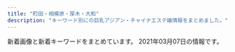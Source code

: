 ```yaml
---
title: "町田・相模原・厚木・大和"
description: "キーワード別にの巨乳アジアン・チャイナエステ嬢情報をまとめました。"
---
```


新着画像と新着キーワードをまとめています。
2021年03月07日の情報です。

<DmmAffiliateIns />
<KeywordTable
  shops={
    [
    {
        "name": "LEO\uff5e\u30ec\u30aa\uff5e",
        "keywords": {},
        "station": "\u5c0f\u7530\u6025\u76f8\u6a21\u539f\u99c5\u5357\u53e3",
        "url": "http://sh-leo.work/",
        "img_links": [
            "http://sh-leo.work/picture/top_sin3.jpg",
            "http://sh-leo.work/picture/p3_ct1.png",
            "http://sh-leo.work/picture/fm4.png",
            "http://sh-leo.work/picture/s_2.jpg",
            "http://sh-leo.work/picture/shinphoto1.jpg",
            "http://sh-leo.work/picture/fm1.png",
            "http://sh-leo.work/picture/s_4.jpg",
            "http://sh-leo.work/picture/shinphoto2.jpg",
            "http://sh-leo.work/picture/s_1.jpg",
            "http://sh-leo.work/picture/faq_st1.png",
            "http://sh-leo.work/picture/optionrev1.png",
            "http://sh-leo.work/picture/age.png",
            "http://sh-leo.work/picture/fm6.png",
            "http://sh-leo.work/picture/a.png",
            "http://sh-leo.work/picture/top_t2.png",
            "http://sh-leo.work/picture/p4_ct1.png",
            "http://sh-leo.work/picture/p2_ct1.png",
            "http://sh-leo.work/picture/top_t4.png",
            "http://sh-leo.work/picture/top_sin1.jpg",
            "http://sh-leo.work/picture/att.png",
            "http://sh-leo.work/picture/frameback.png",
            "http://sh-leo.work/picture/camp20180713_2.png",
            "http://sh-leo.work/picture/top_t8.png",
            "http://sh-leo.work/picture/topimg3.jpg",
            "http://sh-leo.work/picture/shinphoto4.jpg",
            "http://sh-leo.work/picture/topimg1.jpg",
            "http://sh-leo.work/picture/fm3.png",
            "http://sh-leo.work/picture/top_t1.png",
            "http://sh-leo.work/picture/fm5.png",
            "http://sh-leo.work/picture/frames.png",
            "http://sh-leo.work/picture/s_3.jpg",
            "http://sh-leo.work/picture/p4_ct1_sub1.png",
            "http://sh-leo.work/picture/faq_st2.png",
            "http://sh-leo.work/picture/shinphoto3.jpg",
            "http://sh-leo.work/picture/top_t3.png",
            "http://sh-leo.work/picture/top_pickback.png",
            "http://sh-leo.work/picture/top_t5.png",
            "http://sh-leo.work/picture/q.png",
            "http://sh-leo.work/picture/topimg2.jpg",
            "http://sh-leo.work/picture/s_5.jpg",
            "http://sh-leo.work/picture/fm2.png",
            "http://sh-leo.work/picture/p6_ct1.png",
            "http://sh-leo.work/picture/top_sin2.jpg"
        ]
    },
    {
        "name": "\u3055\u304f\u3089",
        "url": "http://sakura.fan.bz/",
        "img_links": [
            "http://sakura.fan.bz/photos/sites/96/2019/09/2019090608513621.jpg",
            "http://sakura.fan.bz/photos/sites/96/2019/11/2019112803264378.jpg",
            "http://sakura.fan.bz/photos/sites/96/2019/09/2019090502332511.jpg",
            "http://sakura.fan.bz/photos/sites/96/2019/12/2019120107502632.jpg",
            "http://sakura.fan.bz/photos/sites/96/2019/11/201911070206265.jpg",
            "http://sakura.fan.bz/images/news_bj1.png",
            "http://sakura.fan.bz/images/s_news.png",
            "http://sakura.fan.bz/images/s_face.png",
            "http://sakura.fan.bz/photos/sites/96/2020/12/2020120203192280.jpg",
            "http://sakura.fan.bz/photos/sites/96/2019/09/2019090502332739.jpg",
            "http://sakura.fan.bz/images/news_bj3.png",
            "http://sakura.fan.bz/images/info.png",
            "http://sakura.fan.bz/images/end.png",
            "http://sakura.fan.bz/photos/sites/96/2019/09/2019090502332622.jpg",
            "http://sakura.fan.bz/photos/sites/96/2019/10/2019100401374573.jpg",
            "http://sakura.fan.bz/images/s_staff.png",
            "http://sakura.fan.bz/images/top.jpg",
            "http://sakura.fan.bz/photos/sites/96/2019/09/2019090609280369.jpg"
        ],
        "station": "\u76f8\u6a21\u5927\u91ce\u99c5\u5357\u53e3",
        "keywords": {
            "85": 2,
            "86": 10,
            "C": 23,
            "84": 4,
            "D": 18,
            "E": 3,
            "83": 4
        }
    },
    {
        "url": "http://cireven.xyz/",
        "station": "\u76f8\u6a21\u539f\u99c5\u5357\u53e3",
        "name": "\u96e8",
        "keywords": {
            "86": 2,
            "C": 13,
            "D": 6,
            "F": 1,
            "88": 3
        },
        "img_links": [
            "http://cireven.xyz/webstyle/sp_ico03.png",
            "http://cireven.xyz/uploads/210302/1-2103021119133L.jpg",
            "http://cireven.xyz/uploads/210302/1-21030211193J00.jpg",
            "http://cireven.xyz/webstyle/end.png",
            "http://cireven.xyz/webstyle/sp_ico02.png",
            "http://cireven.xyz/uploads/allimg/210128/1-21012Q63FW16.jpg",
            "http://cireven.xyz/webstyle/sp_ico06.png",
            "http://cireven.xyz/uploads/210129/1-21012912493G25.jpg",
            "http://cireven.xyz/uploads/allimg/210129/1-210129124913.jpg",
            "http://cireven.xyz/uploads/allimg/210128/1-21012Q63642E1.jpg",
            "http://cireven.xyz/webstyle/sp_ico05.png",
            "http://cireven.xyz/uploads/allimg/210301/1-210301124152.jpg",
            "http://cireven.xyz/webstyle/sp_ico04.png",
            "http://cireven.xyz/uploads/allimg/210129/1-210129125252.jpg",
            "http://cireven.xyz/uploads/allimg/210128/1-21012Q63AN54.jpg",
            "http://cireven.xyz/webstyle/sp_ico01.png",
            "http://cireven.xyz/uploads/allimg/210128/1-21012Q05455D4.jpg",
            "http://cireven.xyz/uploads/210129/1-2101291252221D.jpg",
            "http://cireven.xyz/uploads/allimg/210227/1-21022G11446.jpg",
            "http://cireven.xyz/uploads/allimg/210129/1-210129125008.jpg",
            "http://cireven.xyz/uploads/210227/1-21022G10ZE32.jpg",
            "http://cireven.xyz/uploads/allimg/210129/1-210129130411.jpg",
            "http://cireven.xyz/webstyle/info.jpg",
            "http://cireven.xyz/uploads/210129/1-210129130329438.jpg",
            "http://cireven.xyz/uploads/210129/1-210129124U0225.jpg",
            "http://cireven.xyz/uploads/allimg/210129/1-210129130341.jpg",
            "http://cireven.xyz/uploads/allimg/210128/1-21012Q63611Z2.jpg",
            "http://cireven.xyz/webstyle/sp_header.png",
            "http://cireven.xyz/uploads/210129/1-210129130400407.jpg"
        ]
    },
    {
        "img_links": [
            "http://starrysky.ebb.jp/top.jpg",
            "http://starrysky.ebb.jp/s_news.jpg",
            "http://starrysky.ebb.jp/info.jpg",
            "http://starrysky.ebb.jp/news_bj3.jpg",
            "http://starrysky.ebb.jp/1-1Z22G61421M9.jpg",
            "http://starrysky.ebb.jp/s1.jpg",
            "http://starrysky.ebb.jp/1-1Z22G6112QR.jpg",
            "http://starrysky.ebb.jp/1-1Z22G61430623.jpg",
            "http://starrysky.ebb.jp/s3.jpg",
            "http://starrysky.ebb.jp/1-1Z62614493c92.jpg",
            "http://starrysky.ebb.jp/s_staff.png",
            "http://starrysky.ebb.jp/news_bj1.jpg",
            "http://starrysky.ebb.jp/1-1Z22G61510229.jpg",
            "http://starrysky.ebb.jp/1-1Z22G6095Y93.jpg",
            "http://starrysky.ebb.jp/1-1Z22G60923956.jpg"
        ],
        "url": "http://starrysky.ebb.jp/",
        "station": "\u672c\u539a\u6728\u99c5\u5317\u53e3",
        "name": "\u661f\u306e\u7a7a",
        "keywords": {
            "87": 1,
            "86": 2,
            "89": 1,
            "D": 1,
            "E": 3
        }
    },
    {
        "url": "http://aroma-himawari.com/",
        "img_links": [
            "http://aroma-himawari.com/img/girl/extra/staff-1-2.jpg",
            "http://aroma-himawari.com/img/material/elegant-8.jpg",
            "http://aroma-himawari.com/img/girl/extra/staff-4-3.jpg",
            "http://aroma-himawari.com/img/girl/extra/staff-2-1.jpg",
            "http://aroma-himawari.com/img/girl/extra/staff-3-0.jpg",
            "http://aroma-himawari.com/img/girl/pickup/pickup-2.jpg",
            "http://aroma-himawari.com/img/girl/list/staff-1.jpg",
            "http://aroma-himawari.com/img/girl/pickup/pickup-3.jpg",
            "http://aroma-himawari.com/img/girl/pickup/pickup-4.jpg",
            "http://aroma-himawari.com/img/material/elegant-3.jpg",
            "http://aroma-himawari.com/img/girl/list/staff-5.jpg",
            "http://aroma-himawari.com/img/material/elegant-6.jpg",
            "http://aroma-himawari.com/img/girl/list/square-2.jpg",
            "http://aroma-himawari.com/img/girl/extra/staff-1-1.jpg",
            "http://aroma-himawari.com/img/girl/list/square-5.jpg",
            "http://aroma-himawari.com/img/girl/list/staff-3.jpg",
            "http://aroma-himawari.com/img/girl/list/square-3.jpg",
            "http://aroma-himawari.com/img/material/elegant-4.jpg",
            "http://aroma-himawari.com/img/material/elegant-9.jpg",
            "http://aroma-himawari.com/img/material/elegant-11.jpg",
            "http://aroma-himawari.com/img/girl/extra/staff-2-3.jpg",
            "http://aroma-himawari.com/img/material/elegant-10.jpg",
            "http://aroma-himawari.com/img/girl/extra/staff-2-2.jpg",
            "http://aroma-himawari.com/img/material/shiatsu-5.jpg",
            "http://aroma-himawari.com/img/girl/extra/staff-5-3.jpg",
            "http://aroma-himawari.com/img/material/arrow_prev.png",
            "http://aroma-himawari.com/img/material/elegant-12.jpg",
            "http://aroma-himawari.com/img/girl/extra/staff-5-0.jpg",
            "http://aroma-himawari.com/img/material/shiatsu-6.jpg",
            "http://aroma-himawari.com/img/material/elegant-1.jpg",
            "http://aroma-himawari.com/img/material/shiatsu-1.jpg",
            "http://aroma-himawari.com/img/material/elegant-17.jpg",
            "http://aroma-himawari.com/img/girl/list/square-1.jpg",
            "http://aroma-himawari.com/img/girl/list/staff-4.jpg",
            "http://aroma-himawari.com/img/girl/extra/staff-1-3.jpg",
            "http://aroma-himawari.com/img/girl/extra/staff-3-2.jpg",
            "http://aroma-himawari.com/img/material/elegant-7.jpg",
            "http://aroma-himawari.com/img/material/elegant-5.jpg",
            "http://aroma-himawari.com/img/material/elegant-19.jpg",
            "http://aroma-himawari.com/img/girl/extra/staff-4-1.jpg",
            "http://aroma-himawari.com/img/girl/list/square-4.jpg",
            "http://aroma-himawari.com/img/girl/extra/staff-3-3.jpg",
            "http://aroma-himawari.com/img/material/elegant-15.jpg",
            "http://aroma-himawari.com/img/girl/extra/staff-5-2.jpg",
            "http://aroma-himawari.com/img/girl/list/staff-2.jpg",
            "http://aroma-himawari.com/img/girl/extra/staff-4-0.jpg",
            "http://aroma-himawari.com/img/girl/extra/staff-4-2.jpg",
            "http://aroma-himawari.com/img/material/arrow_next.png",
            "http://aroma-himawari.com/img/material/elegant-14.jpg",
            "http://aroma-himawari.com/img/material/elegant-18.jpg",
            "http://aroma-himawari.com/img/girl/extra/staff-1-0.jpg",
            "http://aroma-himawari.com/img/girl/pickup/pickup-1.jpg",
            "http://aroma-himawari.com/img/material/elegant-16.jpg",
            "http://aroma-himawari.com/img/girl/extra/staff-3-1.jpg",
            "http://aroma-himawari.com/img/material/elegant-13.jpg",
            "http://aroma-himawari.com/img/girl/extra/staff-2-0.jpg",
            "http://aroma-himawari.com/img/girl/extra/staff-5-1.jpg",
            "http://aroma-himawari.com/img/material/elegant-2.jpg"
        ],
        "name": "HIMAWARI",
        "station": "JR\u753a\u7530\u99c5\u5317\u53e3",
        "keywords": {}
    },
    {
        "keywords": {},
        "name": "\u305f\u3093\u307d\u307d",
        "url": "http://tanpopo.rankuens.com/",
        "station": "\u672c\u539a\u6728\u99c5\u5357\u53e3",
        "img_links": [
            "http://tanpopo.rankuens.com/css/osusume03.jpg",
            "http://tanpopo.rankuens.com/css/top02.jpg",
            "http://tanpopo.rankuens.com/css/top03.jpg",
            "http://tanpopo.rankuens.com/css/staff/staff02.jpg",
            "http://tanpopo.rankuens.com/css/top001.jpg",
            "http://tanpopo.rankuens.com/css/m-head.jpg",
            "http://tanpopo.rankuens.com/css/staff/staff01.jpg",
            "http://tanpopo.rankuens.com/css/osusume01.jpg",
            "http://tanpopo.rankuens.com/css/foot01.jpg",
            "http://tanpopo.rankuens.com/css/osusume02.jpg",
            "http://tanpopo.rankuens.com/css/staff/staff03.jpg",
            "http://tanpopo.rankuens.com/images/call.png"
        ]
    },
    {
        "name": "\u3072\u307e\u308f\u308a",
        "img_links": [
            "http://esthe-relax.info/girl/4_1.jpg",
            "http://esthe-relax.info/img/faq_headimg.jpg",
            "http://esthe-relax.info/img/room/photo03.jpg",
            "http://esthe-relax.info/img/qr.png",
            "http://esthe-relax.info/img/staff_headimg.jpg",
            "http://esthe-relax.info/img/room/photo04.jpg",
            "http://esthe-relax.info/img/room/photo02.jpg",
            "http://esthe-relax.info/girl/1.jpg",
            "http://esthe-relax.info/girl/4.jpg",
            "http://esthe-relax.info/img/tel.png",
            "http://esthe-relax.info/img/room/photo01.jpg",
            "http://esthe-relax.info/girl/2.jpg",
            "http://esthe-relax.info/img/rec_headimg.jpg",
            "http://esthe-relax.info/img/link_headimg.jpg",
            "http://esthe-relax.info/img/head_img01.jpg",
            "http://esthe-relax.info/img/footer_tel.png",
            "http://esthe-relax.info/topics/img/27-1.jpg",
            "http://esthe-relax.info/girl/3.jpg",
            "http://esthe-relax.info/topics/img/28-1.jpg"
        ],
        "keywords": {},
        "station": "\u5357\u6797\u9593\u99c5\u897f\u53e3",
        "url": "http://esthe-relax.info/"
    },
    {
        "keywords": {
            "86": 2,
            "D": 2
        },
        "name": "\u5922\u306e\u604b",
        "img_links": [
            "http://yumenokoi.xyz.mn/images/s_link.jpg",
            "http://yumenokoi.xyz.mn/photos/sites/63/2020/08/2020082804381466.jpg",
            "http://yumenokoi.xyz.mn/images/1.jpg",
            "http://yumenokoi.xyz.mn/images/news1.jpg",
            "http://yumenokoi.xyz.mn/images/staff_bj3.jpg",
            "http://yumenokoi.xyz.mn/images/s_staff.jpg",
            "http://yumenokoi.xyz.mn/images/2.jpg",
            "http://yumenokoi.xyz.mn/images/top.jpg",
            "http://yumenokoi.xyz.mn/images/info2.jpg",
            "http://yumenokoi.xyz.mn/photos/sites/63/2020/08/2020082804382098.jpg",
            "http://yumenokoi.xyz.mn/images/mobile.jpg"
        ],
        "url": "http://yumenokoi.xyz.mn/",
        "station": "\u5927\u548c\u99c5\u5317\u53e3"
    },
    {
        "url": "http://sweety-est.net/",
        "station": "JR\u753a\u7530\u99c5\u5357\u53e3",
        "keywords": {
            "D": 14,
            "E": 21
        },
        "name": "Minty",
        "img_links": [
            "http://sweety-est.net/img/phone.png",
            "http://sweety-est.net/img/m4.png",
            "http://sweety-est.net/img/cg02.jpg",
            "http://sweety-est.net/img/tit1.png",
            "http://sweety-est.net/img/slide2-3.jpg",
            "http://sweety-est.net/img/m1.png",
            "http://sweety-est.net/img/h1.png",
            "http://sweety-est.net/img/m5.png",
            "http://sweety-est.net/img/slide2-4.jpg",
            "http://sweety-est.net/img/toph.png",
            "http://sweety-est.net/img/tit2.png",
            "http://sweety-est.net/img/m2.png",
            "http://sweety-est.net/img/cg03.jpg",
            "http://sweety-est.net/img/tit6.png",
            "http://sweety-est.net/img/slide2-1.jpg",
            "http://sweety-est.net/img/m3.png",
            "http://sweety-est.net/img/tit4.png",
            "http://sweety-est.net/img/cg04.jpg",
            "http://sweety-est.net/img/m6.png",
            "http://sweety-est.net/img/tit5.png",
            "http://sweety-est.net/img/slide2-2.jpg",
            "http://sweety-est.net/img/cp-desc1.png",
            "http://sweety-est.net/img/open.png",
            "http://sweety-est.net/img/tel2.png",
            "http://sweety-est.net/img/cg01.jpg",
            "http://sweety-est.net/img/cp-ttl.png",
            "http://sweety-est.net/img/cg05.jpg",
            "http://sweety-est.net/img/cp-desc1sp.png",
            "http://sweety-est.net/img/tit3.png"
        ]
    },
    {
        "name": "\u82b1\u9b41\uff5e\u304a\u3044\u3089\u3093\uff5e",
        "station": "JR\u76f8\u6a21\u539f\u99c5\u5357\u53e3",
        "img_links": [
            "http://www.kango.esjp.site/photo_news/upimg/471305ff8085124538_0.jpg",
            "http://www.kango.esjp.site/images/s_message.png",
            "http://www.kango.esjp.site/photo_news/upimg/769706042112a497f7_1.jpg",
            "http://www.kango.esjp.site/images/m3.jpg",
            "http://www.kango.esjp.site/images/m4.jpg",
            "http://www.kango.esjp.site/files/011.jpg",
            "http://www.kango.esjp.site/files/007.jpg",
            "http://www.kango.esjp.site/images/s_top_therapist.png",
            "http://www.kango.esjp.site/images/m6.jpg",
            "http://www.kango.esjp.site/files/010.jpg",
            "http://www.kango.esjp.site/images/m2.jpg",
            "http://www.kango.esjp.site/photo_news/upimg/77484602b44c479ef3_1.jpg",
            "http://www.kango.esjp.site/photo_news/upimg/471305ff8085124538_1.jpg",
            "http://www.kango.esjp.site/photo_news/upimg/132605fdafb9c74d66_0.jpg",
            "http://www.kango.esjp.site/images/slider-img001.jpg",
            "http://www.kango.esjp.site/photo_news/upimg/823325fc86c10c020c_1.jpg",
            "http://www.kango.esjp.site/files/009.jpg",
            "http://www.kango.esjp.site/files/006.jpg",
            "http://www.kango.esjp.site/photo_news/upimg/17682600e4bcd51ffa_1.jpg",
            "http://www.kango.esjp.site/photo_news/upimg/769706042112a497f7_0.jpg",
            "http://www.kango.esjp.site/images/slider-img002.jpg",
            "http://www.kango.esjp.site/photo_news/upimg/35280601cc9cb87675_0.jpg",
            "http://www.kango.esjp.site/files/004.jpg",
            "http://www.kango.esjp.site/images/m1.jpg",
            "http://www.kango.esjp.site/files/008.jpg",
            "http://www.kango.esjp.site/photo_news/upimg/17682600e4bcd51ffa_0.jpg",
            "http://www.kango.esjp.site/files/001.jpg",
            "http://www.kango.esjp.site/files/005.jpg",
            "http://www.kango.esjp.site/images/s_pickup.png",
            "http://www.kango.esjp.site/images/s_news.png",
            "http://www.kango.esjp.site/photo_news/upimg/77484602b44c479ef3_0.jpg",
            "http://www.kango.esjp.site/photo_news/upimg/823325fc86c10c020c_0.jpg",
            "http://www.kango.esjp.site/photo_news/upimg/35280601cc9cb87675_1.jpg",
            "http://www.kango.esjp.site/photo_news/upimg/132605fdafb9c74d66_1.jpg"
        ],
        "keywords": {
            "91": 8,
            "F": 8,
            "86": 8,
            "D": 64,
            "87": 56
        },
        "url": "http://www.kango.esjp.site/"
    },
    {
        "name": "dorami",
        "url": "http://dorami-jp.work/",
        "img_links": [
            "http://dorami-jp.work/static/picture/staff_t.png",
            "http://dorami-jp.work/static/picture/ac2.jpg",
            "http://dorami-jp.work/static/picture/footer-r.png",
            "http://dorami-jp.work/static/picture/info_t.png",
            "http://dorami-jp.work/static/picture/sys1.png",
            "http://dorami-jp.work/uploads/201212/1-201212100RL28.jpg",
            "http://dorami-jp.work/static/picture/footer-l.png",
            "http://dorami-jp.work/static/picture/ac1.jpg",
            "http://dorami-jp.work/uploads/201212/1-201212100Q2220.jpg",
            "http://dorami-jp.work/uploads/210213/1-21021312211V96.jpg",
            "http://dorami-jp.work/static/picture/staff.png",
            "http://dorami-jp.work/static/picture/esthe2.jpg",
            "http://dorami-jp.work/uploads/201212/1-201212100Ja10.jpg",
            "http://dorami-jp.work/static/picture/esthe1.jpg",
            "http://dorami-jp.work/static/picture/main1.jpg",
            "http://dorami-jp.work/static/picture/home.png",
            "http://dorami-jp.work/static/picture/esthe3.jpg"
        ],
        "station": "\u672c\u539a\u6728\u99c5\u5317\u53e3",
        "keywords": {}
    },
    {
        "name": "\u9e97",
        "keywords": {
            "\u4e73": 12,
            "84": 8,
            "C": 28,
            "\u80f8": 12,
            "D": 8,
            "88": 8
        },
        "img_links": [
            "http://eskk.e-rei.info/uploads/2021/01/mi-1.jpg",
            "http://e-rei.info/images/s_mobile.jpg",
            "http://eskk.e-rei.info/uploads/2019/12/001-2.jpg",
            "http://e-rei.info/images/s_staff.png",
            "http://eskk.e-rei.info/uploads/2020/01/004.jpg",
            "http://e-rei.info/images/s_service.png",
            "http://e-rei.info/images/s_news.jpg",
            "http://eskk.e-rei.info/uploads/2020/09/111.jpg",
            "http://e-rei.info/images/s_mobile4.jpg",
            "http://e-rei.info/images/top2.jpg",
            "http://eskk.e-rei.info/uploads/2020/01/006.jpg",
            "http://eskk.e-rei.info/uploads/2020/01/001-3.jpg",
            "http://eskk.e-rei.info/uploads/2019/12/001-1.jpg",
            "http://e-rei.info/images/x1.png",
            "http://e-rei.info/images/top.png",
            "http://e-rei.info/images/g0.jpg",
            "http://e-rei.info/images/01.jpg",
            "http://e-rei.info/images/s_mobile3.jpg",
            "http://e-rei.info/images/s_staff1.png",
            "http://eskk.e-rei.info/uploads/2020/06/001-3.jpg",
            "http://e-rei.info/images/s_mobile2.jpg",
            "http://e-rei.info/images/02.jpg",
            "http://e-rei.info/images/r3.jpg",
            "http://e-rei.info/images/03.jpg",
            "http://e-rei.info/images/mobile.png",
            "http://eskk.e-rei.info/uploads/2021/01/yu.jpg",
            "http://e-rei.info/images/r1.jpg",
            "http://e-rei.info/images/s_news.png",
            "http://e-rei.info/images/movie.jpg",
            "http://e-rei.info/images/x3.png",
            "http://e-rei.info/images/r2.jpg"
        ],
        "url": "http://e-rei.info/",
        "station": "\u5927\u548c\u99c5\u5317\u53e3"
    },
    {
        "url": "http://soukai55.com/",
        "name": "\u723d\u5feb",
        "img_links": [
            "http://soukai55.com/images/gallery/gallery_c.jpg",
            "http://soukai55.com/images/top/top_05.jpg",
            "http://soukai55.com/images/index_btm.jpg",
            "http://soukai55.com/images/gallery/gallery_a.jpg",
            "http://soukai55.com/images/staff_image/staff_02.jpg",
            "http://soukai55.com/images/staff_image/staff_04.jpg",
            "http://soukai55.com/images/home/indnx_phone.jpg",
            "http://soukai55.com/images/top/top_04.jpg",
            "http://soukai55.com/images/top/top_02.jpg",
            "http://soukai55.com/images/gallery/gallery_1.jpg",
            "http://soukai55.com/images/home/indnx_sale.png",
            "http://soukai55.com/images/gallery/gallery_4.jpg",
            "http://soukai55.com/images/gallery/gallery_2.jpg",
            "http://soukai55.com/images/gallery/gallery_b.jpg",
            "http://soukai55.com/images/top/top_03.jpg",
            "http://soukai55.com/images/staff_image/staff_03.jpg",
            "http://soukai55.com/images/staff_image/staff_01.jpg",
            "http://soukai55.com/images/gallery/gallery_d.jpg",
            "http://soukai55.com/images/home/indnx_re.jpg",
            "http://soukai55.com/images/flash_b.jpg",
            "http://soukai55.com/images/home/indnx_qr.jpg",
            "http://soukai55.com/images/flash_a.jpg",
            "http://soukai55.com/images/staff_image/staff_05.jpg",
            "http://soukai55.com/images/top/top_06.jpg",
            "http://soukai55.com/images/gallery/gallery_3.jpg",
            "http://soukai55.com/images/top/top_08.png",
            "http://soukai55.com/images/home/top.jpg",
            "http://soukai55.com/images/top/top_01.jpg"
        ],
        "station": "\u5927\u548c\u99c5\u5317\u53e3",
        "keywords": {}
    },
    {
        "name": "\u4e03\u5f69",
        "station": "JR\u76f8\u6a21\u539f\u99c5\u5357\u53e3",
        "img_links": [],
        "keywords": {},
        "url": "http://andloves.xyz/"
    },
    {
        "img_links": [
            "http://tuboan.xyz/_src/32794244/3_20190531100402371.jpg",
            "http://tuboan.xyz/_src/32794329/3_20190531100402371.jpg",
            "http://tuboan.xyz/_src/32794360/wechatimg5740.jpg",
            "http://tuboan.xyz/_src/32794205/s_news.png",
            "http://tuboan.xyz/_src/32794334/line1.png",
            "http://tuboan.xyz/_src/32794332/wechatimg134.jpg",
            "http://tuboan.xyz/_src/32794276/wechatimg177.jpg",
            "http://tuboan.xyz/_src/32794338/line1.png",
            "http://tuboan.xyz/_src/32794350/line1.png",
            "http://tuboan.xyz/_src/32794324/wechatimg120.jpg",
            "http://tuboan.xyz/_src/32794328/wechatimg131.jpg",
            "http://tuboan.xyz/_src/35851913/wechatimg307.jpg",
            "http://tuboan.xyz/_src/32794325/wechatimg162.jpg",
            "http://tuboan.xyz/_src/32794348/wechatimg164.jpg",
            "http://tuboan.xyz/_src/32794278/wechatimg178.jpg",
            "http://tuboan.xyz/_src/32794321/wechatimg164.jpg",
            "http://tuboan.xyz/_src/39443180/line1.png",
            "http://tuboan.xyz/_src/32794342/line1.png",
            "http://tuboan.xyz/_src/32794346/line1.png",
            "http://tuboan.xyz/_src/32794361/wechatimg5740.jpg",
            "http://tuboan.xyz/_src/32794359/wechatimg148.jpg",
            "http://tuboan.xyz/_src/32794240/line1.png",
            "http://tuboan.xyz/_src/32794358/wechatimg148.jpg",
            "http://tuboan.xyz/_src/35851941/line1.png",
            "http://tuboan.xyz/_src/39443173/wechatimg76.jpg",
            "http://tuboan.xyz/_src/32794248/wechatimg131.jpg",
            "http://tuboan.xyz/_src/32794243/wechatimg136_20190530165104204.jpg",
            "http://tuboan.xyz/_src/32794246/line1.png",
            "http://tuboan.xyz/_src/32794336/wechatimg116_20190529213149608.jpg",
            "http://tuboan.xyz/_src/32794322/wechatimg116_20190529213149608.jpg",
            "http://tuboan.xyz/_src/32794280/wechatimg176.jpg",
            "http://tuboan.xyz/_src/32794210/info.jpg",
            "http://tuboan.xyz/_src/32794184/sign.png",
            "http://tuboan.xyz/_src/32794352/1_20190531100800502.jpg",
            "http://tuboan.xyz/_src/39443177/wechatimg76.jpg",
            "http://tuboan.xyz/_src/32794250/line1.png",
            "http://tuboan.xyz/_src/32794327/wechatimg134.jpg",
            "http://tuboan.xyz/_src/32876882/1_20190531100800502.jpg",
            "http://tuboan.xyz/_src/32876943/wechatimg179.jpg",
            "http://tuboan.xyz/_src/32794320/wechatimg136_20190530165104204.jpg",
            "http://tuboan.xyz/_src/32794214/end.jpg",
            "http://tuboan.xyz/_src/32794330/line1.png",
            "http://tuboan.xyz/_src/32794238/zi_staff.png",
            "http://tuboan.xyz/_src/32794340/wechatimg162.jpg",
            "http://tuboan.xyz/_src/32794344/wechatimg120.jpg",
            "http://tuboan.xyz/_src/32846891/wechatimg134.jpg",
            "http://tuboan.xyz/_src/35851915/wechatimg307.jpg"
        ],
        "station": "\u672c\u539a\u6728\u99c5\u5317\u53e3",
        "url": "http://tuboan.xyz/",
        "keywords": {},
        "name": "\u307b\u307b\u3048\u307f"
    },
    {
        "name": "\u611b",
        "img_links": [
            "https://ai.jpn.vin/images/s_infomation.jpg",
            "https://ai.jpn.vin/images/bj1.jpg",
            "https://ai.jpn.vin/photos/sites/81/2021/02/2021021711284451.jpg",
            "https://ai.jpn.vin/images/room4.jpg",
            "https://ai.jpn.vin/photos/sites/81/2021/02/2021021711280229.jpg",
            "https://ai.jpn.vin/images/bj3.jpg",
            "https://ai.jpn.vin/photos/sites/81/2021/02/2021021711282462.jpg",
            "https://ai.jpn.vin/photos/sites/81/2021/02/2021021711290877.jpg",
            "https://ai.jpn.vin/images/mobile.jpg",
            "https://ai.jpn.vin/images/s_link.png",
            "https://ai.jpn.vin/images/room2.jpg",
            "https://ai.jpn.vin/images/info2.jpg",
            "https://ai.jpn.vin/images/s_pick.jpg",
            "https://ai.jpn.vin/images/info3.jpg",
            "https://ai.jpn.vin/images/s_staff.png",
            "https://ai.jpn.vin/images/top.png",
            "https://ai.jpn.vin/images/info1.jpg",
            "https://ai.jpn.vin/images/room3.jpg",
            "https://ai.jpn.vin/images/s_service.jpg",
            "https://ai.jpn.vin/images/room1.jpg"
        ],
        "keywords": {
            "87": 1,
            "86": 2,
            "D": 4,
            "C": 12,
            "85": 1
        },
        "station": "\u76f8\u6a21\u5927\u91ce\u99c5\u6771\u53e3",
        "url": "https://ai.jpn.vin/"
    },
    {
        "url": "http://www.aimu.iesjp.com/",
        "name": "Aimu\uff5e\u30a2\u30a4\u30e0\uff5e",
        "keywords": {
            "C": 2,
            "86": 2,
            "D": 3,
            "87": 3
        },
        "station": "\u4e2d\u592e\u6797\u9593\u99c5",
        "img_links": [
            "http://www.aimu.iesjp.com/images/footer.jpg",
            "http://www.aimu.iesjp.com/images/index_06.jpg",
            "http://www.aimu.iesjp.com/files/004-03.jpg",
            "http://www.aimu.iesjp.com/files/003.jpg",
            "http://www.aimu.iesjp.com/files/003-02.jpg",
            "http://www.aimu.iesjp.com/files/004-02.jpg",
            "http://www.aimu.iesjp.com/images/index_05.jpg",
            "http://www.aimu.iesjp.com/files/002-03.jpg",
            "http://www.aimu.iesjp.com/files/003-03.jpg",
            "http://www.aimu.iesjp.com/files/005.jpg",
            "http://www.aimu.iesjp.com/images/index_19.jpg",
            "http://www.aimu.iesjp.com/images/index_22.jpg",
            "http://www.aimu.iesjp.com/images/index_04.jpg",
            "http://www.aimu.iesjp.com/images/index_07.jpg",
            "http://www.aimu.iesjp.com/images/backlistbtn.png",
            "http://www.aimu.iesjp.com/files/004.jpg",
            "http://www.aimu.iesjp.com/images/index_09.jpg",
            "http://www.aimu.iesjp.com/images/index_23.jpg",
            "http://www.aimu.iesjp.com/images/index_12.jpg",
            "http://www.aimu.iesjp.com/images/index_18.jpg",
            "http://www.aimu.iesjp.com/files/005-03.jpg",
            "http://www.aimu.iesjp.com/files/001.jpg",
            "http://www.aimu.iesjp.com/files/005-02.jpg",
            "http://www.aimu.iesjp.com/images/header.jpg",
            "http://www.aimu.iesjp.com/images/index_03.jpg",
            "http://www.aimu.iesjp.com/images/index_08.jpg",
            "http://www.aimu.iesjp.com/files/002.jpg",
            "http://www.aimu.iesjp.com/images/index_21.jpg",
            "http://www.aimu.iesjp.com/images/index_11.jpg",
            "http://www.aimu.iesjp.com/images/index_16.jpg",
            "http://www.aimu.iesjp.com/images/index_13.jpg",
            "http://www.aimu.iesjp.com/files/002-02.jpg",
            "http://www.aimu.iesjp.com/files/001-03.jpg",
            "http://www.aimu.iesjp.com/files/001-02.jpg"
        ]
    },
    {
        "name": "\u6021\u697d-\u30a4\u30e9\u30af-",
        "keywords": {
            "86": 33,
            "C": 3,
            "D": 24,
            "E": 6
        },
        "station": "\u5927\u548c\u99c5\u5357\u53e3",
        "url": "http://xn--cckdr4sjcn.com/",
        "img_links": [
            "http://xn--cckdr4sjcn.com/images/staff_s.png",
            "http://xn--cckdr4sjcn.com/images/kan.jpg",
            "http://xn--cckdr4sjcn.com/images/r1.jpg",
            "http://xn--cckdr4sjcn.com/images/cg07.jpg",
            "http://xn--cckdr4sjcn.com/images/cg10.jpg",
            "http://xn--cckdr4sjcn.com/images/evetop.png",
            "http://xn--cckdr4sjcn.com/images/r4.jpg",
            "http://xn--cckdr4sjcn.com/images/cg02.jpg",
            "http://xn--cckdr4sjcn.com/images/news.png",
            "http://xn--cckdr4sjcn.com/images/cg01.jpg",
            "http://xn--cckdr4sjcn.com/images/r2.jpg",
            "http://xn--cckdr4sjcn.com/images/top.png",
            "http://xn--cckdr4sjcn.com/images/cg11.jpg",
            "http://xn--cckdr4sjcn.com/images/cg05.jpg",
            "http://xn--cckdr4sjcn.com/images/cg06.jpg",
            "http://xn--cckdr4sjcn.com/images/cg13.jpg",
            "http://xn--cckdr4sjcn.com/images/cg09.jpg",
            "http://xn--cckdr4sjcn.com/images/r3.jpg",
            "http://xn--cckdr4sjcn.com/images/cg03.jpg",
            "http://xn--cckdr4sjcn.com/images/cg12.jpg",
            "http://xn--cckdr4sjcn.com/images/cg08.jpg"
        ]
    },
    {
        "keywords": {
            "D": 12,
            "86": 9,
            "G": 1,
            "88": 3,
            "89": 1
        },
        "name": "AGEHA \uff5e\u30a2\u30b2\u30cf\uff5e",
        "url": "http://shegege.site/",
        "img_links": [
            "http://shegege.site/img/nav-006.png",
            "http://shegege.site/uploads/200520/1-2005200S91a39.jpg",
            "http://shegege.site/uploads/190909/1-1ZZ9151421512.jpg",
            "http://shegege.site/uploads/201224/1-20122412301I25.jpg",
            "http://shegege.site/uploads/191107/1-19110G5523cb.jpg",
            "http://shegege.site/uploads/200711/1-200G11036344J.jpg",
            "http://shegege.site/uploads/200325/1-200325131632G7.jpg",
            "http://shegege.site/img/tel.png",
            "http://shegege.site/uploads/200602/1-20060211364K04.jpg",
            "http://shegege.site/uploads/210305/1-2103051I911305.jpg",
            "http://shegege.site/img/nav-005.png",
            "http://shegege.site/uploads/201218/1-20121Q25123912.jpg",
            "http://shegege.site/img/nav-002.png",
            "http://shegege.site/img/nav-004.png",
            "http://shegege.site/uploads/210114/1-210114150150196.jpg",
            "http://shegege.site/uploads/210306/1-210306134P91Y.jpg",
            "http://shegege.site/img/nav-003.png",
            "http://shegege.site/uploads/200619/1-200619150304G2.jpg",
            "http://shegege.site/uploads/201128/1-20112Q01145319.jpg",
            "http://shegege.site/img/nav-001.png",
            "http://shegege.site/uploads/allimg/200711/1-200G1103624.jpg"
        ],
        "station": "\u672c\u539a\u6728\u99c5\u5317\u53e3"
    },
    {
        "img_links": [
            "http://a-relax.info/images/r03.jpg",
            "http://a-relax.info/images/index_32.jpg",
            "http://a-relax.info/images/index_15.jpg",
            "http://a-relax.info/images/index_01.jpg",
            "http://a-relax.info/images/sub_23.jpg",
            "http://a-relax.info/girl/05.jpg",
            "http://a-relax.info/images/rec.jpg",
            "http://a-relax.info/images/rec_19.jpg",
            "http://a-relax.info/images/index_03.jpg",
            "http://a-relax.info/images/index_10.jpg",
            "http://a-relax.info/images/info_19.jpg",
            "http://a-relax.info/images/index_34.jpg",
            "http://a-relax.info/images/index_29.jpg",
            "http://a-relax.info/images/index_28.jpg",
            "http://a-relax.info/images/r04.jpg",
            "http://a-relax.info/images/index_18.jpg",
            "http://a-relax.info/images/index_04.jpg",
            "http://a-relax.info/girl/017.jpg",
            "http://a-relax.info/images/r01.jpg",
            "http://a-relax.info/images/index_14.jpg",
            "http://a-relax.info/images/index_24.jpg",
            "http://a-relax.info/girl/02.jpg",
            "http://a-relax.info/images/index_37.jpg",
            "http://a-relax.info/girl/00.jpg",
            "http://a-relax.info/girl/024.jpg",
            "http://a-relax.info/images/index_09.jpg",
            "http://a-relax.info/images/staff_01.jpg",
            "http://a-relax.info/girl/023.jpg",
            "http://a-relax.info/images/r05.jpg",
            "http://a-relax.info/girl/022.jpg",
            "http://a-relax.info/images/index_02.jpg",
            "http://a-relax.info/images/index_36.jpg",
            "http://a-relax.info/images/index_11.jpg",
            "http://a-relax.info/images/index_23.jpg",
            "http://a-relax.info/girl/025.jpg",
            "http://a-relax.info/girl/026.jpg",
            "http://a-relax.info/images/index_27.jpg",
            "http://a-relax.info/images/index_38.jpg",
            "http://a-relax.info/images/index_40.jpg",
            "http://a-relax.info/images/01.jpg",
            "http://a-relax.info/images/index_08.jpg",
            "http://a-relax.info/girl/014.jpg",
            "http://a-relax.info/girl/019.jpg",
            "http://a-relax.info/images/index_13.jpg",
            "http://a-relax.info/images/02.jpg",
            "http://a-relax.info/images/staff_19.jpg",
            "http://a-relax.info/images/index_25.jpg",
            "http://a-relax.info/girl/021.jpg",
            "http://a-relax.info/images/index_20.jpg",
            "http://a-relax.info/images/index_31.jpg",
            "http://a-relax.info/images/index_22.jpg",
            "http://a-relax.info/girl/01.jpg",
            "http://a-relax.info/girl/013.jpg",
            "http://a-relax.info/girl/016.jpg",
            "http://a-relax.info/girl/011.jpg",
            "http://a-relax.info/girl/018.jpg",
            "http://a-relax.info/images/r02.jpg",
            "http://a-relax.info/images/index_17.jpg",
            "http://a-relax.info/girl/03.jpg",
            "http://a-relax.info/images/index_06.jpg",
            "http://a-relax.info/girl/04.jpg",
            "http://a-relax.info/images/index_16.jpg",
            "http://a-relax.info/images/info_01.jpg",
            "http://a-relax.info/images/index_07.jpg",
            "http://a-relax.info/images/index_35.jpg",
            "http://a-relax.info/images/index_12.jpg"
        ],
        "name": "\u3075\u308c\u3042\u3044",
        "station": "\u5357\u6797\u9593\u99c5\u897f\u53e3",
        "url": "http://a-relax.info",
        "keywords": {
            "88": 1,
            "86": 5,
            "87": 3,
            "C": 8,
            "D": 6,
            "85": 3,
            "90": 1,
            "80": 1,
            "92": 1,
            "F": 1,
            "89": 2,
            "E": 1
        }
    },
    {
        "station": "JR\u76f8\u6a21\u539f\u99c5\u5357\u53e3",
        "img_links": [
            "https://koi.reraku.work/images/ntop6.jpg",
            "https://koi.reraku.work/images/s_link.jpg",
            "https://koi.reraku.work/photos/sites/25/2020/09/2020090309224715.jpg",
            "https://koi.reraku.work/photos/sites/25/2020/09/2020090503504425.jpg",
            "https://koi.reraku.work/photos/sites/25/2020/09/202009030922489.jpg",
            "https://koi.reraku.work/images/top.jpg",
            "https://koi.reraku.work/images/ntop4.jpg",
            "https://koi.reraku.work/images/ntop2.jpg",
            "https://koi.reraku.work/images/ntop1.jpg",
            "https://koi.reraku.work/images/end.jpg",
            "https://koi.reraku.work/images/s_staff.jpg",
            "https://koi.reraku.work/images/s_news.jpg",
            "https://koi.reraku.work/images/s_face.jpg",
            "https://koi.reraku.work/images/s_staff1.jpg",
            "https://koi.reraku.work/photos/sites/25/2020/09/2020090309224550.jpg",
            "https://koi.reraku.work/images/ntop5.jpg",
            "https://koi.reraku.work/images/ntop3.jpg"
        ],
        "keywords": {
            "C": 12,
            "87": 8,
            "D": 16,
            "86": 8
        },
        "url": "https://koi.reraku.work/",
        "name": "\u604b"
    },
    {
        "img_links": [
            "http://www.m-en.work/img/m4.png",
            "http://www.m-en.work/img/up.png",
            "http://www.m-en.work/img/cp-ttl.png",
            "http://www.m-en.work/img/tit3.png",
            "http://www.m-en.work/img/m3.png",
            "http://www.m-en.work/img/slide2-2.jpg",
            "http://www.m-en.work/staff/kaori1.jpg",
            "http://www.m-en.work/img/m2.png",
            "http://www.m-en.work/img/m6.png",
            "http://www.m-en.work/img/slide2-1.jpg",
            "http://www.m-en.work/img/tit1.png",
            "http://www.m-en.work/staff/risa1.jpg",
            "http://www.m-en.work/staff/yuki1.jpg",
            "http://www.m-en.work/img/info.png",
            "http://www.m-en.work/img/tit5.png",
            "http://www.m-en.work/img/open.png",
            "http://www.m-en.work/img/tel2.png",
            "http://www.m-en.work/img/cp-desc1.png",
            "http://www.m-en.work/img/m5.png",
            "http://www.m-en.work/img/tit6.png",
            "http://www.m-en.work/staff/miho1.jpg",
            "http://www.m-en.work/staff/yuna1.jpg",
            "http://www.m-en.work/img/cp-desc1sp.png",
            "http://www.m-en.work/img/phone.png",
            "http://www.m-en.work/img/m1.png",
            "http://www.m-en.work/img/h1.png",
            "http://www.m-en.work/img/tit4.png",
            "http://www.m-en.work/img/slide2-3.jpg",
            "http://www.m-en.work/img/slide2-4.jpg",
            "http://www.m-en.work/img/tit2.png"
        ],
        "name": "\u7e01",
        "station": "\u753a\u7530\u99c5\u6771\u53e3",
        "keywords": {
            "E": 7,
            "D": 14,
            "C": 14
        },
        "url": "http://www.m-en.work/"
    },
    {
        "keywords": {
            "E": 1,
            "88": 1,
            "86": 2,
            "C": 1,
            "87": 1,
            "H": 1,
            "D": 3,
            "85": 3
        },
        "img_links": [
            "http://ichijiku.work/static/picture/nav05.png",
            "http://ichijiku.work/uploads/200912/1-20091210251R02.jpg",
            "http://ichijiku.work/static/picture/m-head03.png",
            "http://ichijiku.work/static/picture/nav01.png",
            "http://ichijiku.work/static/picture/nav04.png",
            "http://ichijiku.work/uploads/201103/1-20110316291R44.jpg",
            "http://ichijiku.work/static/picture/nav02.png",
            "http://ichijiku.work/static/picture/m-top04.png",
            "http://ichijiku.work/uploads/210303/1-21030312445U46.jpg",
            "http://ichijiku.work/static/picture/m-top02.png",
            "http://ichijiku.work/uploads/201218/1-20121Q30630462.jpg",
            "http://ichijiku.work/uploads/200904/1-200Z410325X00.jpg",
            "http://ichijiku.work/static/picture/m-top03.png",
            "http://ichijiku.work/static/picture/nav06.png",
            "http://ichijiku.work/uploads/200912/1-200912102620419.jpg",
            "http://ichijiku.work/uploads/200904/1-200Z4103035194.jpg",
            "http://ichijiku.work/static/picture/nav03.png",
            "http://ichijiku.work/static/picture/sp-qizu.png",
            "http://ichijiku.work/static/picture/sp-tel.png"
        ],
        "name": "\u30ec\u30e2\u30f3",
        "station": "\u672c\u539a\u6728\u99c5\u5317\u53e3",
        "url": "http://ichijiku.work/"
    },
    {
        "keywords": {
            "89": 3,
            "88": 4,
            "86": 3,
            "84": 2
        },
        "url": "http://yobisaki.work/",
        "name": "\u3089\u304f\u3089\u304f",
        "img_links": [
            "http://yobisaki.work/_src/18214309/1.jpg",
            "http://yobisaki.work/_src/18214307/4.jpg",
            "http://yobisaki.work/_src/18214353/tall.png",
            "http://yobisaki.work/_src/18214132/qr.png",
            "http://yobisaki.work/_src/21479345/82e082e02.jpg",
            "http://yobisaki.work/_src/18214305/5.png",
            "http://yobisaki.work/_src/18214287/navi_02.png",
            "http://yobisaki.work/_src/18214089/img20210303114743763025.png",
            "http://yobisaki.work/_src/18214396/wechatimg1025.jpg",
            "http://yobisaki.work/_src/21626748/wechatimg1029.jpg",
            "http://yobisaki.work/_src/18214085/sign.png",
            "http://yobisaki.work/_src/53915422/wechatimg1028.jpg",
            "http://yobisaki.work/_src/18214285/navi_01.png",
            "http://yobisaki.work/_src/18214289/navi_03.png",
            "http://yobisaki.work/_src/18214291/navi_04.png",
            "http://yobisaki.work/_src/53915775/20210304_165155.jpg",
            "http://yobisaki.work/_src/53915420/wechatimg1027.jpg",
            "http://yobisaki.work/_src/18214386/wx00030303-181542%402x.png",
            "http://yobisaki.work/_src/18214148/img20210303114743763025.png",
            "http://yobisaki.work/_src/53915787/20210304_164800.jpg",
            "http://yobisaki.work/_src/53915421/wechatimg1027.jpg",
            "http://yobisaki.work/_src/22587999/wechatimg1025.jpg",
            "http://yobisaki.work/_src/18214299/2.png",
            "http://yobisaki.work/_src/18214393/wx00030303-181605%402x.png",
            "http://yobisaki.work/_src/22159991/wechatimg1028.jpg",
            "http://yobisaki.work/_src/53915652/wechatimg1029.jpg",
            "http://yobisaki.work/_src/18214161/tall.png",
            "http://yobisaki.work/_src/53888784/wechatimg316.jpg",
            "http://yobisaki.work/_src/18214297/1.png",
            "http://yobisaki.work/_src/18214224/wechatimg1028.jpg",
            "http://yobisaki.work/_src/18214236/index_099.png",
            "http://yobisaki.work/_src/53915649/wechatimg1030.jpg",
            "http://yobisaki.work/_src/53914410/wechatimg1028.jpg",
            "http://yobisaki.work/_src/53916235/20210304_164336.jpg",
            "http://yobisaki.work/_src/18214387/wx00030303-181827%402x.jpg",
            "http://yobisaki.work/_src/18214153/index_09.png",
            "http://yobisaki.work/_src/18214133/qr.png",
            "http://yobisaki.work/_src/18214100/index_09.png",
            "http://yobisaki.work/_src/22587998/wechatimg1025.jpg",
            "http://yobisaki.work/_src/18214086/wechatimg316.jpg",
            "http://yobisaki.work/_src/53915771/20210304_165454.jpg",
            "http://yobisaki.work/_src/18214222/sign.png",
            "http://yobisaki.work/_src/21479347/tall.png",
            "http://yobisaki.work/_src/18214293/navi_05.png",
            "http://yobisaki.work/_src/21479365/index_099.png",
            "http://yobisaki.work/_src/53915650/wechatimg1030.jpg",
            "http://yobisaki.work/_src/53915423/wechatimg1028.jpg",
            "http://yobisaki.work/_src/18214150/4.png",
            "http://yobisaki.work/_src/18214090/tall.png",
            "http://yobisaki.work/_src/18214223/tall.png",
            "http://yobisaki.work/_src/53914389/wechatimg1025.jpg",
            "http://yobisaki.work/_src/53915651/wechatimg1029.jpg",
            "http://yobisaki.work/_src/18214162/82e082e02.jpg",
            "http://yobisaki.work/_src/19665050/wx00030303-181621%402x.png",
            "http://yobisaki.work/_src/18214174/index_099.png",
            "http://yobisaki.work/_src/53888778/wechatimg316.jpg",
            "http://yobisaki.work/_src/18214308/7261563932146_.pic_hd.jpg",
            "http://yobisaki.work/_src/53871199/wx00030303-181827%402x.jpg",
            "http://yobisaki.work/_src/53914417/wechatimg1030.jpg",
            "http://yobisaki.work/_src/22159990/wechatimg1028.jpg",
            "http://yobisaki.work/_src/21626747/wechatimg1029.jpg",
            "http://yobisaki.work/_src/53915785/20210304_164956.jpg",
            "http://yobisaki.work/_src/18214301/3.png",
            "http://yobisaki.work/_src/18214097/4.png",
            "http://yobisaki.work/_src/18214303/4.png",
            "http://yobisaki.work/_src/18214352/sign.png",
            "http://yobisaki.work/_src/18214366/index_099.png",
            "http://yobisaki.work/_src/21479344/sign.png",
            "http://yobisaki.work/_src/53914760/wx00030303-181542%402x.png",
            "http://yobisaki.work/_src/18214388/wechatimg1026.jpg",
            "http://yobisaki.work/_src/53914758/wx00030303-181542%402x.png",
            "http://yobisaki.work/_src/18214160/sign.png",
            "http://yobisaki.work/_src/18214091/tall.png",
            "http://yobisaki.work/_src/18214389/wechatimg1026.jpg",
            "http://yobisaki.work/_src/53930944/navi_06.png",
            "http://yobisaki.work/_src/18214395/wechatimg1025.jpg"
        ],
        "station": "\u5c0f\u7530\u6025\u76f8\u6a21\u539f\u99c5\u5317\u53e3"
    },
    {
        "url": "http://www.smile-es.info/",
        "keywords": {
            "C": 1,
            "84": 1,
            "87": 1,
            "E": 1,
            "88": 2,
            "D": 2,
            "86": 1
        },
        "img_links": [
            "http://www.smile-es.info/staff/aya2.jpg",
            "http://www.smile-es.info/img/pic/slide_1.jpg",
            "http://www.smile-es.info/img/pic/int1.jpg",
            "http://www.smile-es.info/staff/riri4.jpg",
            "http://www.smile-es.info/staff/mio1.jpg",
            "http://www.smile-es.info/staff/mio4.jpg",
            "http://www.smile-es.info/staff/nao2.jpg",
            "http://www.smile-es.info/staff/aya.jpg",
            "http://www.smile-es.info/staff/zb.jpg",
            "http://www.smile-es.info/img/pic/int4.jpg",
            "http://www.smile-es.info/staff/riri2.jpg",
            "http://www.smile-es.info/staff/mio2.jpg",
            "http://www.smile-es.info/staff/nao1.jpg",
            "http://www.smile-es.info/staff/aya1.jpg",
            "http://www.smile-es.info/staff/aya3.jpg",
            "http://www.smile-es.info/img/pic/slide_2.jpg",
            "http://www.smile-es.info/staff/mika.jpg",
            "http://www.smile-es.info/img/pic/rec.jpg",
            "http://www.smile-es.info/staff/mio3.jpg",
            "http://www.smile-es.info/staff/riri3.jpg",
            "http://www.smile-es.info/staff/mika1.jpg",
            "http://www.smile-es.info/staff/aya4.jpg",
            "http://www.smile-es.info/staff/riri.jpg",
            "http://www.smile-es.info/staff/mio.jpg",
            "http://www.smile-es.info/staff/mika3.jpg",
            "http://www.smile-es.info/img/pic/int3.jpg",
            "http://www.smile-es.info/staff/nao3.jpg",
            "http://www.smile-es.info/img/pic/int2.jpg",
            "http://www.smile-es.info/staff/mika2.jpg",
            "http://www.smile-es.info/staff/nao.jpg",
            "http://www.smile-es.info/staff/riri1.jpg"
        ],
        "name": "\u3089\u304f\u3089\u304f",
        "station": "\u5927\u548c\u99c5\u5357\u53e3"
    },
    {
        "img_links": [
            "http://sln-esthe.com/scdl/staff/10111.jpg",
            "http://sln-esthe.com/scdl/staff/10551.jpg",
            "http://sln-esthe.com/scdl/staff/10621.jpg",
            "http://sln-esthe.com/scdl/staff/10071.jpg",
            "http://sln-esthe.com/scdl/staff/10101.jpg",
            "http://sln-esthe.com/scdl/staff/10191mb.jpg",
            "http://sln-esthe.com/scdl/staff/10491mb.jpg",
            "http://sln-esthe.com/scdl/staff/10011.jpg",
            "http://sln-esthe.com/scdl/staff/10371.jpg",
            "http://sln-esthe.com/scdl/staff/10563.jpg",
            "http://sln-esthe.com/scdl/staff/10271.jpg",
            "http://sln-esthe.com/scdl/staff/10391.jpg",
            "http://sln-esthe.com/scdl/staff/10451.jpg",
            "http://sln-esthe.com/scdl/staff/10012.jpg",
            "http://sln-esthe.com/scdl/staff/10651mb.jpg",
            "http://sln-esthe.com/scdl/staff/10361.jpg",
            "http://sln-esthe.com/scdl/staff/10461.jpg",
            "http://sln-esthe.com/scdl/staff/10142.jpg",
            "http://sln-esthe.com/scdl/staff/10121.jpg",
            "http://sln-esthe.com/scdl/staff/10463.jpg",
            "http://sln-esthe.com/scdl/staff/10171.jpg",
            "http://sln-esthe.com/scdl/staff/10402.jpg",
            "http://sln-esthe.com/scdl/staff/10181.jpg",
            "http://sln-esthe.com/scdl/staff/10621mb.jpg",
            "http://sln-esthe.com/scdl/staff/10321mb.jpg",
            "http://sln-esthe.com/scdl/staff/10381.jpg",
            "http://sln-esthe.com/scdl/staff/10061.jpg",
            "http://sln-esthe.com/scdl/staff/10131.jpg",
            "http://sln-esthe.com/scdl/staff/10241mb.jpg",
            "http://sln-esthe.com/img/ttl_mobile.png",
            "http://sln-esthe.com/scdl/staff/10521.jpg",
            "http://sln-esthe.com/scdl/staff/10161.jpg",
            "http://sln-esthe.com/scdl/staff/10501mb.jpg",
            "http://sln-esthe.com/scdl/staff/10041.jpg",
            "http://sln-esthe.com/scdl/staff/10441.jpg",
            "http://sln-esthe.com/scdl/staff/10582.jpg",
            "http://sln-esthe.com/scdl/staff/10691.jpg",
            "http://sln-esthe.com/scdl/staff/10571.jpg",
            "http://sln-esthe.com/scdl/staff/10601.jpg",
            "http://sln-esthe.com/scdl/staff/10511mb.jpg",
            "http://sln-esthe.com/scdl/staff/10501.jpg",
            "http://sln-esthe.com/scdl/staff/10411mb.jpg",
            "http://sln-esthe.com/scdl/staff/10721mb.jpg",
            "http://sln-esthe.com/scdl/staff/10441mb.jpg",
            "http://sln-esthe.com/scdl/staff/10541.jpg",
            "http://sln-esthe.com/scdl/staff/10701.jpg",
            "http://sln-esthe.com/scdl/staff/10392.jpg",
            "http://sln-esthe.com/scdl/staff/10341.jpg",
            "http://sln-esthe.com/scdl/staff/10031.jpg",
            "http://sln-esthe.com/scdl/staff/10431mb.jpg",
            "http://sln-esthe.com/scdl/staff/10681mb.jpg",
            "http://sln-esthe.com/scdl/staff/10641mb.jpg",
            "http://sln-esthe.com/scdl/staff/10171mb.jpg",
            "http://sln-esthe.com/scdl/staff/10551mb.jpg",
            "http://sln-esthe.com/scdl/staff/10272.jpg",
            "http://sln-esthe.com/scdl/staff/10683.jpg",
            "http://sln-esthe.com/scdl/staff/10661.jpg",
            "http://sln-esthe.com/scdl/staff/10412.jpg",
            "http://sln-esthe.com/scdl/staff/10151.jpg",
            "http://sln-esthe.com/scdl/staff/10161mb.jpg",
            "http://sln-esthe.com/scdl/staff/10413.jpg",
            "http://sln-esthe.com/scdl/staff/10581.jpg",
            "http://sln-esthe.com/scdl/staff/10521mb.jpg",
            "http://sln-esthe.com/scdl/staff/10321.jpg",
            "http://sln-esthe.com/scdl/staff/10011mb.jpg",
            "http://sln-esthe.com/scdl/staff/10442.jpg",
            "http://sln-esthe.com/scdl/staff/10611.jpg",
            "http://sln-esthe.com/scdl/staff/10361mb.jpg",
            "http://sln-esthe.com/scdl/staff/10581mb.jpg",
            "http://sln-esthe.com/scdl/staff/10711.jpg",
            "http://sln-esthe.com/scdl/staff/10281.jpg",
            "http://sln-esthe.com/scdl/staff/10471.jpg",
            "http://sln-esthe.com/scdl/staff/10221.jpg",
            "http://sln-esthe.com/scdl/staff/10311mb.jpg",
            "http://sln-esthe.com/scdl/staff/10061mb.jpg",
            "http://sln-esthe.com/scdl/staff/10451mb.jpg",
            "http://sln-esthe.com/scdl/staff/10421.jpg",
            "http://sln-esthe.com/scdl/staff/10401.jpg",
            "http://sln-esthe.com/scdl/staff/10681.jpg",
            "http://sln-esthe.com/scdl/staff/10121mb.jpg",
            "http://sln-esthe.com/scdl/staff/10351.jpg",
            "http://sln-esthe.com/scdl/staff/10631.jpg",
            "http://sln-esthe.com/scdl/staff/10671.jpg",
            "http://sln-esthe.com/i/files/homeimg.jpg",
            "http://sln-esthe.com/scdl/staff/10292.jpg",
            "http://sln-esthe.com/scdl/staff/10721.jpg",
            "http://sln-esthe.com/scdl/staff/10492.jpg",
            "http://sln-esthe.com/scdl/staff/10641.jpg",
            "http://sln-esthe.com/scdl/staff/10181mb.jpg",
            "http://sln-esthe.com/scdl/staff/10131mb.jpg",
            "http://sln-esthe.com/scdl/staff/10341mb.jpg",
            "http://sln-esthe.com/scdl/staff/10462.jpg",
            "http://sln-esthe.com/scdl/staff/10112.jpg",
            "http://sln-esthe.com/scdl/staff/10032.jpg",
            "http://sln-esthe.com/scdl/staff/10471mb.jpg",
            "http://sln-esthe.com/scdl/staff/10291.jpg",
            "http://sln-esthe.com/img/ttl_rec.png",
            "http://sln-esthe.com/scdl/staff/10241.jpg",
            "http://sln-esthe.com/scdl/staff/10531.jpg",
            "http://sln-esthe.com/scdl/staff/10511.jpg",
            "http://sln-esthe.com/scdl/staff/10071mb.jpg",
            "http://sln-esthe.com/scdl/staff/10541mb.jpg",
            "http://sln-esthe.com/pic/head.png",
            "http://sln-esthe.com/scdl/staff/10481.jpg",
            "http://sln-esthe.com/scdl/staff/10564.jpg",
            "http://sln-esthe.com/scdl/staff/10421mb.jpg",
            "http://sln-esthe.com/scdl/staff/10101mb.jpg",
            "http://sln-esthe.com/scdl/staff/10611mb.jpg",
            "http://sln-esthe.com/scdl/staff/10431.jpg",
            "http://sln-esthe.com/scdl/staff/10414.jpg",
            "http://sln-esthe.com/scdl/staff/10261mb.jpg",
            "http://sln-esthe.com/scdl/staff/10191.jpg",
            "http://sln-esthe.com/scdl/staff/10561mb.jpg",
            "http://sln-esthe.com/scdl/staff/10211.jpg",
            "http://sln-esthe.com/scdl/staff/10571mb.jpg",
            "http://sln-esthe.com/scdl/staff/10661mb.jpg",
            "http://sln-esthe.com/scdl/staff/10261.jpg",
            "http://sln-esthe.com/scdl/staff/10631mb.jpg",
            "http://sln-esthe.com/scdl/staff/10211mb.jpg",
            "http://sln-esthe.com/scdl/staff/10271mb.jpg",
            "http://sln-esthe.com/scdl/staff/10682.jpg",
            "http://sln-esthe.com/scdl/staff/10691mb.jpg",
            "http://sln-esthe.com/scdl/staff/10391mb.jpg",
            "http://sln-esthe.com/scdl/staff/10231mb.jpg",
            "http://sln-esthe.com/scdl/staff/10461mb.jpg",
            "http://sln-esthe.com/scdl/staff/10443.jpg",
            "http://sln-esthe.com/scdl/staff/10401mb.jpg",
            "http://sln-esthe.com/scdl/staff/10671mb.jpg",
            "http://sln-esthe.com/scdl/staff/10331mb.jpg",
            "http://sln-esthe.com/scdl/staff/10281mb.jpg",
            "http://sln-esthe.com/scdl/staff/10311.jpg",
            "http://sln-esthe.com/img/ttl_staff.png",
            "http://sln-esthe.com/scdl/staff/10031mb.jpg",
            "http://sln-esthe.com/scdl/staff/10151mb.jpg",
            "http://sln-esthe.com/scdl/staff/10111mb.jpg",
            "http://sln-esthe.com/scdl/staff/10711mb.jpg",
            "http://sln-esthe.com/scdl/staff/10701mb.jpg",
            "http://sln-esthe.com/scdl/staff/10021mb.jpg",
            "http://sln-esthe.com/scdl/staff/10231.jpg",
            "http://sln-esthe.com/scdl/staff/10221mb.jpg",
            "http://sln-esthe.com/scdl/staff/10141.jpg",
            "http://sln-esthe.com/scdl/staff/10141mb.jpg",
            "http://sln-esthe.com/scdl/staff/10562.jpg",
            "http://sln-esthe.com/scdl/staff/10351mb.jpg",
            "http://sln-esthe.com/scdl/staff/10212.jpg",
            "http://sln-esthe.com/scdl/staff/10371mb.jpg",
            "http://sln-esthe.com/scdl/staff/10493.jpg",
            "http://sln-esthe.com/scdl/staff/10481mb.jpg",
            "http://sln-esthe.com/scdl/staff/10192.jpg",
            "http://sln-esthe.com/scdl/staff/10301.jpg",
            "http://sln-esthe.com/scdl/staff/10021.jpg",
            "http://sln-esthe.com/scdl/staff/10381mb.jpg",
            "http://sln-esthe.com/scdl/staff/10601mb.jpg",
            "http://sln-esthe.com/scdl/staff/10282.jpg",
            "http://sln-esthe.com/scdl/staff/10491.jpg",
            "http://sln-esthe.com/scdl/staff/10531mb.jpg",
            "http://sln-esthe.com/scdl/staff/10651.jpg",
            "http://sln-esthe.com/scdl/staff/10301mb.jpg",
            "http://sln-esthe.com/scdl/staff/10411.jpg",
            "http://sln-esthe.com/scdl/staff/10331.jpg",
            "http://sln-esthe.com/scdl/staff/10041mb.jpg",
            "http://sln-esthe.com/scdl/staff/10291mb.jpg",
            "http://sln-esthe.com/scdl/staff/10561.jpg"
        ],
        "name": "nana",
        "station": "\u3055\u304c\u307f\u91ce\u99c5\u5317\u53e3",
        "keywords": {
            "C": 41
        },
        "url": "http://sln-esthe.com/"
    },
    {
        "name": "Madonna",
        "keywords": {
            "F": 12,
            "94": 12
        },
        "img_links": [
            "http://www.talkabout.tokyo/uploads/210305/1-210305123F0503.jpg",
            "http://www.talkabout.tokyo/uploads/200605/1-200605091K4J3.jpg",
            "http://www.talkabout.tokyo/uploads/201019/1-20101ZZ3305O.jpg",
            "http://www.talkabout.tokyo/uploads/201020/1-20102013422C23.jpg",
            "http://www.talkabout.tokyo/picture/m-top004.jpg",
            "http://www.talkabout.tokyo/uploads/210305/1-210305123649457.jpg",
            "http://www.talkabout.tokyo/picture/m-head01.jpg",
            "http://www.talkabout.tokyo/uploads/210112/1-2101121F230117.jpg",
            "http://www.talkabout.tokyo/picture/m-top003.jpg",
            "http://www.talkabout.tokyo/uploads/201020/1-20102013531a57.jpg",
            "http://www.talkabout.tokyo/uploads/201019/1-20101ZZ35c62.jpg",
            "http://www.talkabout.tokyo/picture/call.png",
            "http://www.talkabout.tokyo/uploads/200605/1-200605091Q1F0.jpg",
            "http://www.talkabout.tokyo/uploads/200605/1-200605091605C6.jpg",
            "http://www.talkabout.tokyo/uploads/210112/1-210112163521218.jpg",
            "http://www.talkabout.tokyo/uploads/200605/1-200605091635J5.jpg",
            "http://www.talkabout.tokyo/css/m-top04.jpg"
        ],
        "url": "http://www.talkabout.tokyo/",
        "station": "\u76f8\u6a21\u5927\u91ce\u99c5\u5317\u53e3"
    },
    {
        "keywords": {},
        "station": "\u672c\u539a\u6728\u99c5\u5317\u53e3",
        "img_links": [
            "http://onshin.xyz/_src/38965842/img20200212123402999347.jpg",
            "http://onshin.xyz/_src/39571004/img20200212123720046544.jpg",
            "http://onshin.xyz/_src/38965848/img20200212123402999347.jpg",
            "http://onshin.xyz/_src/39571233/img20200212123918630367.jpg",
            "http://onshin.xyz/_src/38965849/img20200212123452130136.jpg",
            "http://onshin.xyz/_src/39571145/wechatimg269_20200209155042881.jpg",
            "http://onshin.xyz/_src/38965868/wechatimg52.jpg",
            "http://onshin.xyz/_src/38965786/sign.png",
            "http://onshin.xyz/_src/39571192/point_blur_jan292021_170857.jpg",
            "http://onshin.xyz/_src/39571191/point_blur_jan292021_170857.jpg",
            "http://onshin.xyz/_src/39571219/img20200212123842969058.jpg",
            "http://onshin.xyz/_src/38965847/img20200212123402999347.jpg",
            "http://onshin.xyz/_src/39571217/img20200212123842969058.jpg",
            "http://onshin.xyz/_src/38965812/sign.png",
            "http://onshin.xyz/_src/38965798/sign.png",
            "http://onshin.xyz/_src/39648932/wechatimg269_20200209155042881.jpg",
            "http://onshin.xyz/_src/38965826/img20200212123452130136.jpg",
            "http://onshin.xyz/_src/39571022/img20200212123750825675.jpg",
            "http://onshin.xyz/_src/38965874/wechatimg48.jpg",
            "http://onshin.xyz/_src/38965805/img20200212123452130136.jpg",
            "http://onshin.xyz/_src/38965884/wechatimg89089a3d49ce9555a298149aea23d992.jpg",
            "http://onshin.xyz/_src/39647637/cam2.jpg",
            "http://onshin.xyz/_src/38965795/sign.png",
            "http://onshin.xyz/_src/39571220/img20200212123842969058.jpg",
            "http://onshin.xyz/_src/38965778/navi_03.png",
            "http://onshin.xyz/_src/38965872/wechatimg51.jpg",
            "http://onshin.xyz/_src/39570590/img20200212123605950636.jpg",
            "http://onshin.xyz/_src/38965789/sign.png",
            "http://onshin.xyz/_src/39571165/img20200212123720046544.jpg",
            "http://onshin.xyz/_src/38965864/time.png",
            "http://onshin.xyz/_src/38965837/sign.png",
            "http://onshin.xyz/_src/38965854/s2.jpg",
            "http://onshin.xyz/_src/38965809/sign.png",
            "http://onshin.xyz/_src/39571114/img20200212123605950636.jpg",
            "http://onshin.xyz/_src/38965784/navi_09.png",
            "http://onshin.xyz/_src/38965876/wechatimg49.jpg",
            "http://onshin.xyz/_src/39571027/point_blur_jan292021_170857.jpg",
            "http://onshin.xyz/_src/38965813/staffgallery.png",
            "http://onshin.xyz/_src/38965821/sign.png",
            "http://onshin.xyz/_src/39571190/point_blur_jan292021_170857.jpg",
            "http://onshin.xyz/_src/38965766/now.jpg",
            "http://onshin.xyz/_src/38965758/s1.jpg",
            "http://onshin.xyz/_src/38965870/wechatimg46.jpg",
            "http://onshin.xyz/_src/38965818/sign.png",
            "http://onshin.xyz/_src/39647639/cam2.jpg",
            "http://onshin.xyz/_src/38965886/re.png",
            "http://onshin.xyz/_src/39627767/wx00020211-183028%402x.png",
            "http://onshin.xyz/_src/39571193/point_blur_jan292021_170857.jpg",
            "http://onshin.xyz/_src/38965855/s3.jpg",
            "http://onshin.xyz/_src/39571116/img20200212123605950636.jpg",
            "http://onshin.xyz/_src/39571146/wechatimg269_20200209155042881.jpg",
            "http://onshin.xyz/_src/38965780/navi_05.png",
            "http://onshin.xyz/_src/39571178/img20200212123750825675.jpg",
            "http://onshin.xyz/_src/38965760/s3.jpg",
            "http://onshin.xyz/_src/38965853/s1.jpg",
            "http://onshin.xyz/_src/38965843/img20200212123402999347.jpg",
            "http://onshin.xyz/_src/38965845/img20200212123402999347.jpg",
            "http://onshin.xyz/_src/39648933/wechatimg270.jpg",
            "http://onshin.xyz/_src/39571117/img20200212123605950636.jpg",
            "http://onshin.xyz/_src/39571026/point_blur_jan292021_170857.jpg",
            "http://onshin.xyz/_src/38965850/img20200212123452130136.jpg",
            "http://onshin.xyz/_src/38965857/s4.jpg",
            "http://onshin.xyz/_src/39571163/img20200212123720046544.jpg",
            "http://onshin.xyz/_src/38965804/img20200212123452130136.jpg",
            "http://onshin.xyz/_src/38965878/wechatimg47.jpg",
            "http://onshin.xyz/_src/38965759/s2.jpg",
            "http://onshin.xyz/_src/39570591/img20200212123605950636.jpg",
            "http://onshin.xyz/_src/39571231/img20200212123918630367.jpg",
            "http://onshin.xyz/_src/39571218/img20200212123842969058.jpg",
            "http://onshin.xyz/_src/38965769/sign.png",
            "http://onshin.xyz/_src/39571051/img20200212123842969058.jpg",
            "http://onshin.xyz/_src/39571180/img20200212123750825675.jpg",
            "http://onshin.xyz/_src/39571234/img20200212123918630367.jpg",
            "http://onshin.xyz/_src/38965856/s4.jpg",
            "http://onshin.xyz/_src/38965782/navi_07.png",
            "http://onshin.xyz/_src/38965767/now.jpg",
            "http://onshin.xyz/_src/38965827/img20200212123452130136.jpg",
            "http://onshin.xyz/_src/38965770/sign.png",
            "http://onshin.xyz/_src/39571162/img20200212123720046544.jpg",
            "http://onshin.xyz/_src/38965834/sign.png",
            "http://onshin.xyz/_src/39571115/img20200212123605950636.jpg",
            "http://onshin.xyz/_src/38965860/conbaner.png",
            "http://onshin.xyz/_src/39571141/wechatimg270.jpg",
            "http://onshin.xyz/_src/39571179/img20200212123750825675.jpg",
            "http://onshin.xyz/_src/39571177/img20200212123750825675.jpg",
            "http://onshin.xyz/_src/38965771/conbaner.png",
            "http://onshin.xyz/_src/38965844/img20200212123402999347.jpg",
            "http://onshin.xyz/_src/39571023/img20200212123750825675.jpg",
            "http://onshin.xyz/_src/39571005/img20200212123720046544.jpg",
            "http://onshin.xyz/_src/39571164/img20200212123720046544.jpg",
            "http://onshin.xyz/_src/39571056/img20200212123918630367.jpg",
            "http://onshin.xyz/_src/39571055/img20200212123918630367.jpg",
            "http://onshin.xyz/_src/39571142/wechatimg269_20200209155042881.jpg",
            "http://onshin.xyz/_src/39571232/img20200212123918630367.jpg",
            "http://onshin.xyz/_src/39571052/img20200212123842969058.jpg"
        ],
        "name": "\u695a\u3005",
        "url": "http://onshin.xyz/"
    },
    {
        "name": "Candy Girl",
        "url": "http://www.kawaii.maesjp.com/",
        "keywords": {},
        "img_links": [
            "http://www.kawaii.maesjp.com/images/nav-004.png",
            "http://www.kawaii.maesjp.com/images/nav-002.png",
            "http://www.kawaii.maesjp.com/images/nav-003.png",
            "http://www.kawaii.maesjp.com/images/top01.png",
            "http://www.kawaii.maesjp.com/images/tel.png",
            "http://www.kawaii.maesjp.com/images/top02-left.png",
            "http://www.kawaii.maesjp.com/photo_news/upimg/6446160014f9599f04_1.jpg",
            "http://www.kawaii.maesjp.com/files/006.jpg",
            "http://www.kawaii.maesjp.com/images/nav-001.png",
            "http://www.kawaii.maesjp.com/files/004.jpg",
            "http://www.kawaii.maesjp.com/images/top003.png",
            "http://www.kawaii.maesjp.com/files/008.jpg",
            "http://www.kawaii.maesjp.com/files/007.jpg",
            "http://www.kawaii.maesjp.com/images/nav-005.png",
            "http://www.kawaii.maesjp.com/images/osusume01.png",
            "http://www.kawaii.maesjp.com/images/nav-006.png"
        ],
        "station": "JR\u76f8\u6a21\u539f\u99c5\u5357\u53e3"
    },
    {
        "station": "\u672c\u539a\u6728\u99c5\u5317\u53e3",
        "keywords": {},
        "img_links": [
            "http://rose.este88.com/girls/yuki1.jpg",
            "http://rose.este88.com/girls/ana1.jpg",
            "http://rose.este88.com/images/top.png",
            "http://rose.este88.com/girls/momo1.jpg",
            "http://rose.este88.com/images/new.jpg",
            "http://rose.este88.com/girls/reko1.jpg",
            "http://rose.este88.com/images/s_staff.png",
            "http://rose.este88.com/girls/yuyu1.jpg",
            "http://rose.este88.com/images/s_news.png"
        ],
        "url": "http://rose.este88.com/",
        "name": "\u30ed\u30fc\u30ba"
    },
    {
        "url": "http://massage-relax.info/",
        "name": "\u767d\u306e\u604b\u4eba",
        "img_links": [
            "http://massage-relax.info/images/nav-001.png",
            "http://massage-relax.info/images/cg05.jpg",
            "http://massage-relax.info/images/nav-002.png",
            "http://massage-relax.info/images/no.png",
            "http://massage-relax.info/images/cg01.jpg",
            "http://massage-relax.info/images/tel.png",
            "http://massage-relax.info/images/nav-003.png",
            "http://massage-relax.info/images/cg06.jpg",
            "http://massage-relax.info/images/top001.png",
            "http://massage-relax.info/images/nav-006.png",
            "http://massage-relax.info/images/cg08.jpg",
            "http://massage-relax.info/images/nav-005.png",
            "http://massage-relax.info/images/nav-004.png"
        ],
        "station": "\u4e2d\u592e\u6797\u9593\u99c5\u5317\u53e3",
        "keywords": {
            "F": 1,
            "86": 4,
            "E": 1,
            "D": 2
        }
    },
    {
        "url": "http://www.crossi.xyz/",
        "station": "\u672c\u539a\u6728\u99c5\u6771\u53e3",
        "img_links": [
            "http://www.crossi.xyz/uploads/allimg/180801/1-1PP1091925J2.jpg",
            "http://www.crossi.xyz/uploads/200907/1-200ZG41P4318.jpg",
            "http://www.crossi.xyz/uploads/200529/1-2005291A551629.jpg",
            "http://www.crossi.xyz/uploads/210111/1-2101111429551G.jpg",
            "http://www.crossi.xyz/uploads/allimg/180731/1-1PI1145244194.jpg",
            "http://www.crossi.xyz/templets/default/picture/tt.jpg",
            "http://www.crossi.xyz/uploads/201202/1-201202124950B1.jpg",
            "http://www.crossi.xyz/uploads/191106/1-191106100051532.jpg",
            "http://www.crossi.xyz/templets/default/picture/staff_t.jpg",
            "http://www.crossi.xyz/uploads/200907/1-200ZG41K4546.jpg",
            "http://www.crossi.xyz/uploads/201127/1-20112G53930U0.jpg",
            "http://www.crossi.xyz/uploads/201102/1-201102150J3926.jpg",
            "http://www.crossi.xyz/uploads/191122/1-191122162430591.jpg",
            "http://www.crossi.xyz/uploads/180905/1-1PZ515095RN.jpg",
            "http://www.crossi.xyz/uploads/200612/1-200612160S0B8.jpg",
            "http://www.crossi.xyz/uploads/201102/1-201102150K9453.jpg",
            "http://www.crossi.xyz/uploads/190920/1-1Z920134ZW29.jpg",
            "http://www.crossi.xyz/templets/default/picture/interior_t.jpg",
            "http://www.crossi.xyz/templets/default/picture/rec1.png",
            "http://www.crossi.xyz/uploads/191217/1-19121F95615334.jpg",
            "http://www.crossi.xyz/uploads/201228/1-20122Q4191LP.jpg",
            "http://www.crossi.xyz/uploads/190925/1-1Z925145924H3.jpg",
            "http://www.crossi.xyz/uploads/200529/1-2005291A543193.jpg",
            "http://www.crossi.xyz/uploads/201127/1-20112G53913193.jpg",
            "http://www.crossi.xyz/uploads/191217/1-19121F95I5240.jpg",
            "http://www.crossi.xyz/uploads/200706/1-200F6134600642.jpg",
            "http://www.crossi.xyz/uploads/200403/1-200403124533327.jpg",
            "http://www.crossi.xyz/templets/default/picture/news.jpg",
            "http://www.crossi.xyz/uploads/200403/1-200403124524956.jpg",
            "http://www.crossi.xyz/uploads/200612/1-200612160U52W.jpg",
            "http://www.crossi.xyz/uploads/201228/1-20122Q41943338.jpg",
            "http://www.crossi.xyz/uploads/191016/1-191016134K2213.jpg",
            "http://www.crossi.xyz/uploads/200706/1-200F613453VR.jpg",
            "http://www.crossi.xyz/uploads/201202/1-201202124933147.jpg",
            "http://www.crossi.xyz/templets/default/picture/int1.png",
            "http://www.crossi.xyz/uploads/180906/1-1PZ60934021N.jpg",
            "http://www.crossi.xyz/uploads/190920/1-1Z920134SY60.jpg",
            "http://www.crossi.xyz/uploads/190925/1-1Z9251500315P.jpg",
            "http://www.crossi.xyz/uploads/190920/1-1Z920134U1939.jpg",
            "http://www.crossi.xyz/uploads/210111/1-210111143025433.jpg"
        ],
        "keywords": {},
        "name": "\u30d4\u30e5\u30a2\u30cf\u30fc\u30c8"
    },
    {
        "name": "Rose mary \uff5e\u30ed\u30fc\u30ba\u30de\u30ea\u30fc\uff5e",
        "url": "http://rose.rankuens.com/",
        "station": "\u4e2d\u592e\u6797\u9593\u99c5\u5317\u53e3",
        "keywords": {
            "89": 1,
            "C": 1,
            "D": 2,
            "86": 1,
            "88": 1
        },
        "img_links": [
            "http://rose.rankuens.com/css/head-change.jpg",
            "http://rose.rankuens.com/css/tel.png",
            "http://rose.rankuens.com/css/staff/staff03.jpg",
            "http://rose.rankuens.com/css/staff/staff01.jpg",
            "http://rose.rankuens.com/css/nav/nav-006.png",
            "http://rose.rankuens.com/css/tel04.png",
            "http://rose.rankuens.com/css/osusume03.jpg",
            "http://rose.rankuens.com/css/top03.jpg",
            "http://rose.rankuens.com/css/nav/nav-002.png",
            "http://rose.rankuens.com/css/staff/staff02.jpg",
            "http://rose.rankuens.com/css/nav/nav-001.png",
            "http://rose.rankuens.com/css/nav/nav-003.png",
            "http://rose.rankuens.com/css/nav/nav-004.png",
            "http://rose.rankuens.com/css/nav/nav-005.png"
        ]
    },
    {
        "url": "http://yoshiko.jpest.net/",
        "name": "\u5409\u597d",
        "station": "JR\u6df5\u91ce\u8fba\u99c5\u5357\u53e3",
        "keywords": {},
        "img_links": [
            "http://yoshiko.jpest.net/uploads//sites/13/2020/08/1604303415-top.jpg",
            "http://yoshiko.jpest.net/uploads//sites/13/2020/08/laola.jpg",
            "http://yoshiko.jpest.net/uploads//sites/13/2020/08/yuki.jpg",
            "http://yoshiko.jpest.net/uploads//sites/13/2020/08/r1.jpg",
            "http://yoshiko.jpest.net/uploads//sites/13/2020/08/r2.jpg",
            "http://yoshiko.jpest.net/uploads//sites/13/2020/08/r3.jpg",
            "http://yoshiko.jpest.net/uploads//sites/13/2020/08/g5.jpg",
            "http://yoshiko.jpest.net/uploads//sites/13/2020/08/1604303247-top.jpg",
            "http://yoshiko.jpest.net/uploads//sites/13/2020/10/1602825649-g22.jpg",
            "http://yoshiko.jpest.net/uploads//sites/13/2020/08/bj_03.jpg",
            "http://yoshiko.jpest.net/uploads//sites/13/2020/10/1603075746-1.jpg",
            "http://yoshiko.jpest.net/uploads//sites/13/2020/08/lami.jpg",
            "http://yoshiko.jpest.net/uploads//sites/13/2020/08/1597221072-mobile.png",
            "http://yoshiko.jpest.net/uploads//sites/13/2020/08/r4.jpg",
            "http://yoshiko.jpest.net/uploads//sites/13/2020/08/g1.jpg",
            "http://yoshiko.jpest.net/uploads//sites/13/2020/08/tite-staff.jpg",
            "http://yoshiko.jpest.net/uploads//sites/13/2020/08/news03.png",
            "http://yoshiko.jpest.net/uploads//sites/13/2020/10/1603068785-1.jpg",
            "http://yoshiko.jpest.net/uploads//sites/13/2020/08/news01.png",
            "http://yoshiko.jpest.net/uploads//sites/13/2020/08/lina.jpg",
            "http://yoshiko.jpest.net/uploads//sites/13/2020/08/g6.jpg"
        ]
    },
    {
        "img_links": [
            "https://hm705.jpn.cm/photos/sites/37/2020/12/2020120203142783.jpg",
            "https://hm705.jpn.cm/images/s_staff.jpg",
            "https://hm705.jpn.cm/images/dian.jpg",
            "https://hm705.jpn.cm/photos/sites/37/2018/06/2018061903375846.jpg",
            "https://hm705.jpn.cm/images/end.png",
            "https://hm705.jpn.cm/images/s_link.jpg",
            "https://hm705.jpn.cm/images/mobile.jpg",
            "https://hm705.jpn.cm/images/s_blogger.jpg",
            "https://hm705.jpn.cm/photos/sites/37/2020/01/2020012609400388.jpg",
            "https://hm705.jpn.cm/images/info1.jpg",
            "https://hm705.jpn.cm/images/blogger.jpg",
            "https://hm705.jpn.cm/images/ac1.jpg",
            "https://hm705.jpn.cm/images/s.jpg",
            "https://hm705.jpn.cm/images/top.jpg"
        ],
        "keywords": {},
        "name": "\u30ab\u30a8\u30eb\u306e\u5bb6",
        "url": "https://hm705.jpn.cm/",
        "station": "JR\u6a4b\u672c\u99c5\u5317\u53e3"
    },
    {
        "station": "\u76f8\u6a21\u5927\u91ce\u99c5\u5357\u53e3",
        "name": "\u30d9\u30d3\u30fc",
        "url": "http://www.baby.esjp.info/",
        "keywords": {
            "87": 5,
            "\u4e73": 1,
            "\u5de8\u4e73": 1,
            "D": 9,
            "86": 4,
            "E": 1,
            "90": 1
        },
        "img_links": [
            "http://www.baby.esjp.info/files/048.jpg",
            "http://www.baby.esjp.info/files/045-02.jpg",
            "http://www.baby.esjp.info/images/tit-infor.png",
            "http://www.baby.esjp.info/images/mobile.png",
            "http://www.baby.esjp.info/files/049.jpg",
            "http://www.baby.esjp.info/files/054-02.jpg",
            "http://www.baby.esjp.info/files/049-02.jpg",
            "http://www.baby.esjp.info/files/038.jpg",
            "http://www.baby.esjp.info/images/shop/shop04.jpg",
            "http://www.baby.esjp.info/files/050-02.jpg",
            "http://www.baby.esjp.info/images/girl-z2.jpg",
            "http://www.baby.esjp.info/files/048-02.jpg",
            "http://www.baby.esjp.info/images/infor.png",
            "http://www.baby.esjp.info/images/shop/shop01.jpg",
            "http://www.baby.esjp.info/files/051.jpg",
            "http://www.baby.esjp.info/files/045.jpg",
            "http://www.baby.esjp.info/files/054.jpg",
            "http://www.baby.esjp.info/images/staff_line.png",
            "http://www.baby.esjp.info/images/top_sche.png",
            "http://www.baby.esjp.info/files/038-02.jpg",
            "http://www.baby.esjp.info/files/051-02.jpg",
            "http://www.baby.esjp.info/files/047-02.jpg",
            "http://www.baby.esjp.info/files/050.jpg",
            "http://www.baby.esjp.info/files/052-02.jpg",
            "http://www.baby.esjp.info/files/053-02.jpg",
            "http://www.baby.esjp.info/images/shop/shop03.jpg",
            "http://www.baby.esjp.info/files/052.jpg",
            "http://www.baby.esjp.info/images/girl-z1.jpg",
            "http://www.baby.esjp.info/files/047.jpg",
            "http://www.baby.esjp.info/images/top.png",
            "http://www.baby.esjp.info/files/053.jpg",
            "http://www.baby.esjp.info/images/shop/shop02.jpg",
            "http://www.baby.esjp.info/images/bj3.png",
            "http://www.baby.esjp.info/images/link_line.png"
        ]
    },
    {
        "url": "http://www.pentohausu.xyz/",
        "img_links": [
            "http://www.pentohausu.xyz/images/staff/1/aya.jpg",
            "http://www.pentohausu.xyz/images/shop/6.jpg",
            "http://www.pentohausu.xyz/images/lanmu-t-st2.jpg",
            "http://www.pentohausu.xyz/images/index-rin_04.jpg",
            "http://www.pentohausu.xyz/images/staff/1/mie.png",
            "http://www.pentohausu.xyz/images/index-rin_02.jpg",
            "http://www.pentohausu.xyz/images/staff/1/4.jpg",
            "http://www.pentohausu.xyz/images/nav/nav-t-job.jpg",
            "http://www.pentohausu.xyz/images/sys.png",
            "http://www.yozakura-aroma.xyz/images/staff/2.jpg",
            "http://www.pentohausu.xyz/images/staff/1/7.jpg",
            "http://www.pentohausu.xyz/images/shop/5.jpg",
            "http://www.pentohausu.xyz/images/staff/1/sayuri.jpg",
            "http://www.pentohausu.xyz/images/nav/nav-t-sys.jpg",
            "http://www.pentohausu.xyz/images/index-rin_14.jpg",
            "http://www.pentohausu.xyz/images/staff/1/2/kaori.jpg",
            "http://www.pentohausu.xyz/images/index-rin_20.jpg",
            "http://www.pentohausu.xyz/images/lanmu-t-st.jpg"
        ],
        "keywords": {},
        "name": "\u30da\u30f3\u30c8\u30cf\u30a6\u30b9",
        "station": "\u76f8\u6b66\u53f0\u524d\u99c5\u5317\u53e3"
    },
    {
        "station": "JR\u6a4b\u672c\u99c5\u5317\u53e3",
        "url": "http://www.k-koen.work/",
        "img_links": [
            "http://www.k-koen.work/sp/staff/yuyu.jpg",
            "http://www.k-koen.work/staff/emi.jpg",
            "http://www.k-koen.work/sp/images/ac1.jpg",
            "http://www.k-koen.work/sp/images/sys1.jpg",
            "http://www.k-koen.work/images/sys2.png",
            "http://www.k-koen.work/sp/staff/kaori.jpg",
            "http://www.k-koen.work/sp/images/int1.jpg",
            "http://www.k-koen.work/images/interior_t.jpg",
            "http://www.k-koen.work/sp/staff/koko.jpg",
            "http://www.k-koen.work/sp/img/risa1.jpg",
            "http://www.k-koen.work/sp/images/bg.png",
            "http://www.k-koen.work/sp/images/newsb.png",
            "http://www.k-koen.work/sp/images/sys2.jpg",
            "http://www.k-koen.work/sp/menu/top.png",
            "http://www.k-koen.work/sp/images/head.jpg",
            "http://www.k-koen.work/staff/yuyu.jpg",
            "http://www.k-koen.work/sp/staff/emi.jpg",
            "http://www.k-koen.work/img/koko1.jpg",
            "http://www.k-koen.work/staff/risa.jpg",
            "http://www.k-koen.work/sp/staff/maya.jpg",
            "http://www.k-koen.work/images/int1.jpg",
            "http://www.k-koen.work/img/lala1.jpg",
            "http://www.k-koen.work/sp/img/emi1.jpg",
            "http://www.k-koen.work/images/time.jpg",
            "http://www.k-koen.work/staff/lala.jpg",
            "http://www.k-koen.work/images/menu/top.png",
            "http://www.k-koen.work/images/right.png",
            "http://www.k-koen.work/images/tel.png",
            "http://www.k-koen.work/img/maya1.jpg",
            "http://www.k-koen.work/sp/menu/staff.png",
            "http://www.k-koen.work/images/menu/staff.png",
            "http://www.k-koen.work/sp/img/ai1.jpg",
            "http://www.k-koen.work/staff/koko.jpg",
            "http://www.k-koen.work/staff/maya.jpg",
            "http://www.k-koen.work/img/lala2.jpg",
            "http://www.k-koen.work/sp/img/yuyu1.jpg",
            "http://www.k-koen.work/staff/ai.jpg",
            "http://www.k-koen.work/sp/staff/lala.jpg",
            "http://www.k-koen.work/sp/images/news.jpg",
            "http://www.k-koen.work/img/yuyu1.jpg",
            "http://www.k-koen.work/sp/img/koko1.jpg",
            "http://www.k-koen.work/img/emi1.jpg",
            "http://www.k-koen.work/sp/staff/risa.jpg",
            "http://www.k-koen.work/sp/images/staff_t.jpg",
            "http://www.k-koen.work/images/int2.png",
            "http://www.k-koen.work/sp/img/lala2.jpg",
            "http://www.k-koen.work/img/kaori1.jpg",
            "http://www.k-koen.work/images/sys1.jpg",
            "http://www.k-koen.work/sp/images/topgirl.jpg",
            "http://www.k-koen.work/sp/menu/interior.png",
            "http://www.k-koen.work/images/rec.jpg",
            "http://www.k-koen.work/img/risa1.jpg",
            "http://www.k-koen.work/images/sm.jpg",
            "http://www.k-koen.work/images/koko_200x40.png",
            "http://www.k-koen.work/sp/images/interior_t.jpg",
            "http://www.k-koen.work/img/ai1.jpg",
            "http://www.k-koen.work/sp/img/kaori1.jpg",
            "http://www.k-koen.work/sp/staff/ai.jpg",
            "http://www.k-koen.work/images/tg.jpg",
            "http://www.k-koen.work/sp/images/int2.jpg",
            "http://www.k-koen.work/sp/images/rec.jpg",
            "http://www.k-koen.work/sp/images/tel.jpg",
            "http://www.k-koen.work/sp/images/koko_200x40.png",
            "http://www.k-koen.work/sp/img/lala1.jpg",
            "http://www.k-koen.work/images/news.jpg",
            "http://www.k-koen.work/sp/img/maya1.jpg",
            "http://www.k-koen.work/sp/images/footer.png",
            "http://www.k-koen.work/staff/kaori.jpg",
            "http://www.k-koen.work/images/staff_t.jpg",
            "http://www.k-koen.work/images/menu/interior.png"
        ],
        "keywords": {},
        "name": "For you"
    },
    {
        "name": "FIRST CLASS",
        "keywords": {
            "\u304a\u3063\u3071\u3044": 2,
            "\u4e73": 2
        },
        "station": "\u5c0f\u7530\u6025\u76f8\u6a21\u539f\u99c5\u5317\u53e3",
        "img_links": [
            "http://sh-firstclass.work/uploads/201225/1-2012250Z022J9.jpg",
            "http://sh-firstclass.work/uploads/201211/1-20121110233c46.jpg",
            "http://sh-firstclass.work/uploads/201210/1-201210153549109.jpg",
            "http://sh-firstclass.work/uploads/180827/1-1PRFU230M5.jpg",
            "http://sh-firstclass.work/uploads/201225/1-2012250Z036119.jpg",
            "http://sh-firstclass.work/uploads/201210/1-20121015351E44.jpg",
            "http://sh-firstclass.work/uploads/201211/1-201211102325516.jpg",
            "http://sh-firstclass.work/uploads/180827/1-1PRFU21IU.jpg",
            "http://sh-firstclass.work/uploads/201210/1-20121015355R55.jpg",
            "http://sh-firstclass.work/uploads/201225/1-2012250Z044642.jpg",
            "http://sh-firstclass.work/uploads/201221/1-2012211H95bY.jpg",
            "http://sh-firstclass.work/uploads/201210/1-201210153524524.jpg",
            "http://sh-firstclass.work/uploads/201210/1-201210153535K8.jpg",
            "http://sh-firstclass.work/templets/default/picture/therapis.png",
            "http://sh-firstclass.work/templets/default/picture/home.png",
            "http://sh-firstclass.work/uploads/201210/1-20121015360H93.jpg",
            "http://sh-firstclass.work/uploads/201211/1-201211102310I7.jpg"
        ],
        "url": "http://sh-firstclass.work/"
    },
    {
        "station": "JR\u76f8\u6a21\u539f\u99c5\u5357\u53e3",
        "img_links": [
            "http://ikoi.jpn.vin/images/flow4.jpg",
            "http://ikoi.jpn.vin/i/images/flow1.jpg",
            "http://ikoi.jpn.vin/images/flow1.jpg",
            "http://ikoi.jpn.vin/images/guide_photo03.jpg",
            "http://ikoi.jpn.vin/photos/sites/43/2019/11/2019110605282192.jpg",
            "http://ikoi.jpn.vin/images/f4.jpg",
            "http://ikoi.jpn.vin/images/flow5.jpg",
            "http://ikoi.jpn.vin/images/flow2.jpg",
            "http://ikoi.jpn.vin/images/ac1.jpg",
            "http://ikoi.jpn.vin/i/images/guide1.jpg",
            "http://ikoi.jpn.vin/i/images/guide_photo01.jpg",
            "http://ikoi.jpn.vin/i/images/f2.jpg",
            "http://ikoi.jpn.vin/i/images/f5.jpg",
            "http://ikoi.jpn.vin/images/guide_photo02.jpg",
            "http://ikoi.jpn.vin/photos/sites/43/2020/11/2020110402141063.jpg",
            "http://ikoi.jpn.vin/images/flow3.jpg",
            "http://ikoi.jpn.vin/i/images/room3.jpg",
            "http://ikoi.jpn.vin/images/f1.jpg",
            "http://ikoi.jpn.vin/images/info1.jpg",
            "http://ikoi.jpn.vin/i/images/flow4.jpg",
            "http://ikoi.jpn.vin/i/images/flow5.jpg",
            "http://ikoi.jpn.vin/images/r3.jpg",
            "http://ikoi.jpn.vin/photos/sites/43/2020/11/2020110402141132.jpg",
            "http://ikoi.jpn.vin/images/ac3.jpg",
            "http://ikoi.jpn.vin/images/guide3.jpg",
            "http://ikoi.jpn.vin/i/images/guide3.jpg",
            "http://ikoi.jpn.vin/i/images/f1.jpg",
            "http://ikoi.jpn.vin/images/guide1.jpg",
            "http://ikoi.jpn.vin/images/coupon.jpg",
            "http://ikoi.jpn.vin/images/guide_photo01.jpg",
            "http://ikoi.jpn.vin/i/images/guide_photo02.jpg",
            "http://ikoi.jpn.vin/images/f3.jpg",
            "http://ikoi.jpn.vin/images/r2.jpg",
            "http://ikoi.jpn.vin/images/ac2.jpg",
            "http://ikoi.jpn.vin/photos/sites/43/2020/11/202011130631149.jpg",
            "http://ikoi.jpn.vin/i/images/flow2.jpg",
            "http://ikoi.jpn.vin/images/guide2.jpg",
            "http://ikoi.jpn.vin/i/images/guide_photo03.jpg",
            "http://ikoi.jpn.vin/images/r4.jpg",
            "http://ikoi.jpn.vin/i/images/f4.jpg",
            "http://ikoi.jpn.vin/images/information.jpg",
            "http://ikoi.jpn.vin/images/f2.jpg",
            "http://ikoi.jpn.vin/images/ac4.jpg",
            "http://ikoi.jpn.vin/i/images/flow3.jpg",
            "http://ikoi.jpn.vin/i/images/guide2.jpg",
            "http://ikoi.jpn.vin/photos/sites/43/2020/11/2020110402141084.jpg",
            "http://ikoi.jpn.vin/images/arrow.png",
            "http://ikoi.jpn.vin/photos/sites/43/2021/03/2021030107534688.jpg",
            "http://ikoi.jpn.vin/images/f5.jpg",
            "http://ikoi.jpn.vin/i/images/f3.jpg",
            "http://ikoi.jpn.vin/images/mobile.jpg",
            "http://ikoi.jpn.vin/images/r1.jpg"
        ],
        "keywords": {
            "85": 3,
            "83": 1,
            "87": 1,
            "86": 1,
            "C": 3,
            "D": 3
        },
        "name": "\u61a9\u3044",
        "url": "http://ikoi.jpn.vin/"
    },
    {
        "img_links": [
            "http://in-esthe.com/cocochi/imge/p-18.jpg",
            "http://in-esthe.com/cocochi/imge/interior_t.jpg",
            "http://in-esthe.com/cocochi/imge/s0.png",
            "http://in-esthe.com/cocochi/imge/p-10.jpg",
            "http://in-esthe.com/cocochi/imge/p-9.jpg",
            "http://in-esthe.com/cocochi/imge/p-20.jpg",
            "http://in-esthe.com/cocochi/imge/p-12.jpg",
            "http://in-esthe.com/cocochi/imge/ta.jpg",
            "http://in-esthe.com/cocochi/imge/tel.jpg",
            "http://in-esthe.com/cocochi/imge/staff_t.jpg",
            "http://in-esthe.com/cocochi/imge/p-5.jpg",
            "http://in-esthe.com/cocochi/imge/p-14.jpg",
            "http://in-esthe.com/cocochi/imge/botton.jpg",
            "http://in-esthe.com/cocochi/imge/int2.png",
            "http://in-esthe.com/cocochi/imge/p-15.jpg",
            "http://in-esthe.com/cocochi/imge/p-13.jpg",
            "http://in-esthe.com/cocochi/imge/sys.png",
            "http://in-esthe.com/cocochi/imge/s1.png",
            "http://in-esthe.com/cocochi/imge/p-6.jpg",
            "http://in-esthe.com/cocochi/imge/p-1.jpg",
            "http://in-esthe.com/cocochi/imge/p-4.jpg",
            "http://in-esthe.com/cocochi/imge/p-3.jpg",
            "http://in-esthe.com/cocochi/imge/p-2.jpg",
            "http://in-esthe.com/cocochi/imge/p-16.jpg",
            "http://in-esthe.com/cocochi/imge/p-19.jpg"
        ],
        "station": "JR\u6df5\u91ce\u8fba\u99c5\u5317\u53e3",
        "keywords": {
            "D": 11,
            "90": 6,
            "88": 2,
            "C": 4,
            "E": 1,
            "82": 3,
            "86": 1,
            "87": 2,
            "83": 2
        },
        "name": "COCOCHI",
        "url": "http://in-esthe.com/cocochi/"
    },
    {
        "station": "JR\u6a4b\u672c\u99c5\u5317\u53e3",
        "url": "http://kiminoharu.xyz/",
        "img_links": [
            "http://kiminoharu.xyz/images/g0.jpg",
            "http://kiminoharu.xyz/images/g4.jpg",
            "http://kiminoharu.xyz/images/r4.jpg",
            "http://kiminoharu.xyz/images/s2.jpg",
            "http://kiminoharu.xyz/images/g66.jpg",
            "http://kiminoharu.xyz/images/001.jpg",
            "http://kiminoharu.xyz/images/r1.jpg",
            "http://kiminoharu.xyz/images/g44.jpg",
            "http://kiminoharu.xyz/images/g5.jpg",
            "http://kiminoharu.xyz/images/s3.jpg",
            "http://kiminoharu.xyz/images/r3.jpg",
            "http://kiminoharu.xyz/images/g2.jpg",
            "http://kiminoharu.xyz/images/g22.jpg",
            "http://kiminoharu.xyz/images/g1.jpg",
            "http://kiminoharu.xyz/images/002.jpg",
            "http://kiminoharu.xyz/images/r2.jpg",
            "http://kiminoharu.xyz/images/g67.jpg",
            "http://kiminoharu.xyz/images/g3.jpg",
            "http://kiminoharu.xyz/images/003.jpg",
            "http://kiminoharu.xyz/images/g6.jpg",
            "http://kiminoharu.xyz/images/g33.jpg",
            "http://kiminoharu.xyz/images/0.png",
            "http://kiminoharu.xyz/images/s1.jpg",
            "http://kiminoharu.xyz/images/g45.jpg",
            "http://kiminoharu.xyz/images/g11.jpg",
            "http://kiminoharu.xyz/images/s4.jpg"
        ],
        "name": "\u541b\u306e\u6625",
        "keywords": {
            "D": 6,
            "\u4e73": 1
        }
    },
    {
        "url": "http://www.yuri.esjoho.com/",
        "img_links": [
            "http://www.yuri.esjoho.com/files/003-03.jpg",
            "http://www.yuri.esjoho.com/files/002-02.jpg",
            "http://www.yuri.esjoho.com/files/002.jpg",
            "http://www.yuri.esjoho.com/files/004.jpg",
            "http://www.yuri.esjoho.com/images/mobile.jpg",
            "http://www.yuri.esjoho.com/images/s_info.jpg",
            "http://www.yuri.esjoho.com/images/s_staff.jpg",
            "http://www.yuri.esjoho.com/images/s_pick.jpg",
            "http://www.yuri.esjoho.com/images/top.jpg",
            "http://www.yuri.esjoho.com/files/004-02.jpg",
            "http://www.yuri.esjoho.com/images/end1.png",
            "http://www.yuri.esjoho.com/images/nbj3.jpg",
            "http://www.yuri.esjoho.com/files/001-02.jpg",
            "http://www.yuri.esjoho.com/files/001.jpg",
            "http://www.yuri.esjoho.com/images/1.jpg",
            "http://www.yuri.esjoho.com/files/003.jpg",
            "http://www.yuri.esjoho.com/files/003-02.jpg",
            "http://www.yuri.esjoho.com/files/001-03.jpg",
            "http://www.yuri.esjoho.com/files/004-03.jpg",
            "http://www.yuri.esjoho.com/images/gallery1.jpg",
            "http://www.yuri.esjoho.com/images/s_news.jpg",
            "http://www.yuri.esjoho.com/files/002-03.jpg"
        ],
        "keywords": {
            "E": 2,
            "87": 4,
            "F": 2,
            "D": 4,
            "88": 2,
            "89": 2
        },
        "name": "\u767e\u5408",
        "station": "\u753a\u7530\u99c5\u5317\u53e3"
    },
    {
        "keywords": {
            "D": 1,
            "87": 1,
            "89": 1,
            "88": 1,
            "C": 1,
            "E": 1
        },
        "url": "http://rose.estheya.com/",
        "name": "ROSE \uff5e\u30ed\u30fc\u30ba\uff5e",
        "station": "\u5927\u548c\u99c5\u5357\u53e3",
        "img_links": [
            "http://rose.estheya.com/css/nav/nav-005.png",
            "http://rose.estheya.com/css/nav/nav-001.png",
            "http://rose.estheya.com/css/staff/staff03-a.jpg",
            "http://rose.estheya.com/css/nav/nav-002.png",
            "http://rose.estheya.com/css/nav/nav-003.png",
            "http://rose.estheya.com/css/staff/staff01-a.jpg",
            "http://rose.estheya.com/css/nav/nav-004.png",
            "http://rose.estheya.com/css/top01.jpg",
            "http://rose.estheya.com/css/staff/staff02-a.jpg",
            "http://rose.estheya.com/css/tel.png",
            "http://rose.estheya.com/css/nav/nav-006.png"
        ]
    },
    {
        "station": "\u6d77\u8001\u540d\u99c5\u6771\u53e3",
        "img_links": [
            "http://www.yozakura-aroma.xyz/images/index-rin_04.jpg",
            "http://www.yozakura-aroma.xyz/images/1.jpg",
            "http://www.yozakura-aroma.xyz/images/7a.jpg",
            "http://www.yozakura-aroma.xyz/images/staff/ami.jpg",
            "http://www.yozakura-aroma.xyz/images/shop/rl1.jpg",
            "http://www.yozakura-aroma.xyz/images/3.jpg",
            "http://www.yozakura-aroma.xyz/images/sys5.jpg",
            "http://www.yozakura-aroma.xyz/images/nav/nav-t-job.jpg",
            "http://www.yozakura-aroma.xyz/images/index-rin_02.jpg",
            "http://www.yozakura-aroma.xyz/images/13.jpg",
            "http://www.yozakura-aroma.xyz/images/staff/hidomi.png",
            "http://www.yozakura-aroma.xyz/images/13.png",
            "http://www.yozakura-aroma.xyz/images/nav/nav-t-sys.jpg",
            "http://www.yozakura-aroma.xyz/images/nav/nav-t-sta.jpg",
            "http://www.yozakura-aroma.xyz/images/staff/meijia.jpg",
            "http://www.yozakura-aroma.xyz/images/rina.png",
            "http://www.yozakura-aroma.xyz/images/index-skr_16.jpg",
            "http://www.yozakura-aroma.xyz/images/shop/rl3.jpg",
            "http://www.yozakura-aroma.xyz/images/527385908605281370.jpg"
        ],
        "keywords": {},
        "url": "http://www.yozakura-aroma.xyz/",
        "name": "\u591c\u685c"
    },
    {
        "img_links": [
            "http://esthe-relax.tokyo/images/news.png",
            "http://esthe-relax.tokyo/images/evetop.png",
            "http://esthe-relax.tokyo/images/cg04.jpg",
            "http://esthe-relax.tokyo/images/sruru.jpg",
            "http://esthe-relax.tokyo/images/top.png",
            "http://esthe-relax.tokyo/images/cg01.jpg",
            "http://esthe-relax.tokyo/images/cg08.jpg",
            "http://esthe-relax.tokyo/link/menlog.jpg",
            "http://esthe-relax.tokyo/images/precau.png",
            "http://esthe-relax.tokyo/images/cg07.jpg",
            "http://esthe-relax.tokyo/images/rec.png",
            "http://esthe-relax.tokyo/images/cg02.jpg",
            "http://esthe-relax.tokyo/images/cg03.jpg",
            "http://esthe-relax.tokyo/images/staff_s.png",
            "http://esthe-relax.tokyo/images/cg05.jpg"
        ],
        "station": "JR\u6df5\u91ce\u8fba\u99c5\u5317\u53e3",
        "name": "Fairy \uff5e\u30d5\u30a7\u30a2\u30ea\u30fc\uff5e",
        "url": "http://esthe-relax.tokyo/",
        "keywords": {
            "86": 7,
            "D": 6,
            "E": 1
        }
    },
    {
        "station": "JR\u753a\u7530\u99c5\u5317\u53e3",
        "url": "https://est-fc.com/",
        "name": "FIRST CLASS",
        "img_links": [
            "https://est-fc.com/staffPhoto/b20210121164929.jpg",
            "https://est-fc.com/uploadfiles/Image/campaignEstFcCom.jpg",
            "https://est-fc.com/staffPhoto/s20210120200400.jpg",
            "https://est-fc.com/staffPhoto/b20210114223251.jpg",
            "https://est-fc.com/images/slider/02.jpg",
            "https://est-fc.com/images/slider/01.jpg",
            "https://est-fc.com/staffPhoto/b20201229185637.jpg",
            "https://est-fc.com/staffPhoto/s20201229174501.jpg",
            "https://est-fc.com/staffPhoto/b20210120200400.jpg",
            "https://est-fc.com/staffPhoto/s20210121164929.jpg",
            "https://est-fc.com/staffPhoto/b20201229174501.jpg",
            "https://est-fc.com/js/sliderLine/slide_prev.png",
            "https://est-fc.com/staffPhoto/s20201229185637.jpg",
            "https://est-fc.com/staffPhoto/s20210201190332.jpg",
            "https://est-fc.com/staffPhoto/b20210201190332.jpg",
            "https://est-fc.com/staffPhoto/s20210114223251.jpg",
            "https://est-fc.com/js/sliderLine/slide_next.png"
        ],
        "keywords": {
            "C": 6,
            "E": 4,
            "84": 2,
            "86": 4,
            "\u80f8": 4,
            "D": 4
        }
    },
    {
        "img_links": [
            "http://cocoa.jpest.net/images/tite-link.png",
            "http://cocoa.jpest.net/images/r5.jpg",
            "http://cocoa.jpest.net/images/n-03.png",
            "http://cocoa.jpest.net/images/tit-newface.png",
            "http://cocoa.jpest.net/images/g0.jpg",
            "http://cocoa.jpest.net/images/tit-new.png",
            "http://cocoa.jpest.net/images/g2.jpg",
            "http://cocoa.jpest.net/images/200.png",
            "http://cocoa.jpest.net/images/g4.jpg",
            "http://cocoa.jpest.net/images/tite-staff.png",
            "http://cocoa.jpest.net/images/g5.jpg",
            "http://cocoa.jpest.net/images/n-01.png",
            "http://cocoa.jpest.net/images/mobile.png",
            "http://cocoa.jpest.net/images/r3.jpg",
            "http://cocoa.jpest.net/images/g6.jpg",
            "http://cocoa.jpest.net/images/300.png",
            "http://cocoa.jpest.net/images/g1.jpg",
            "http://cocoa.jpest.net/images/r2.jpg",
            "http://cocoa.jpest.net/images/r4.jpg",
            "http://cocoa.jpest.net/images/g7.jpg",
            "http://cocoa.jpest.net/images/r1.jpg",
            "http://cocoa.jpest.net/images/pickup.png",
            "http://cocoa.jpest.net/images/p-r.png",
            "http://cocoa.jpest.net/images/g3.jpg",
            "http://cocoa.jpest.net/images/88.png",
            "http://cocoa.jpest.net/images/top.png",
            "http://cocoa.jpest.net/images/r6.jpg"
        ],
        "name": "CoCoa\u30fb\u30b3\u30b3\u30a2",
        "station": "\u5c0f\u7530\u6025\u76f8\u6a21\u539f\u99c5\u5357\u53e3",
        "url": "http://cocoa.jpest.net/",
        "keywords": {}
    },
    {
        "name": "\u7f8e\u4eba\u30af\u30e9\u30d6",
        "url": "http://www.club.masg.info/",
        "img_links": [
            "http://www.club.masg.info/images/icon_concept.png",
            "http://www.club.masg.info/files/002.jpg",
            "http://www.club.masg.info/common/images/photo03.jpg",
            "http://www.club.masg.info/images/mainImg_sub.jpg",
            "http://www.club.masg.info/files/001.jpg",
            "http://www.club.masg.info/images/icon_top.png",
            "http://www.club.masg.info/common/images/photo02.jpg",
            "http://www.club.masg.info/images/icon_staff.png",
            "http://www.club.masg.info/common/images/photo01.jpg",
            "http://www.club.masg.info/images/end-info.png",
            "http://www.club.masg.info/images/btn2.png",
            "http://www.club.masg.info/files/005.jpg",
            "http://www.club.masg.info/images/icon_info.png",
            "http://www.club.masg.info/images/icon_tel.png",
            "http://www.club.masg.info/files/003.jpg"
        ],
        "keywords": {
            "87": 3,
            "86": 1,
            "D": 4
        },
        "station": "JR\u76f8\u6a21\u539f\u99c5\u5357\u53e3"
    },
    {
        "url": "http://soapaqzmn.xyz/",
        "name": "Tiara\uff5e\u30c6\u30a3\u30a2\u30e9\uff5e",
        "station": "\u5357\u6797\u9593\u99c5\u897f\u53e3",
        "keywords": {
            "86": 2,
            "85": 4,
            "C": 2,
            "D": 4
        },
        "img_links": [
            "http://soapaqzmn.xyz/picture/top.png",
            "http://soapaqzmn.xyz/uploads/210201/1-210201103Q0523.jpg",
            "http://soapaqzmn.xyz/picture/news.png",
            "http://soapaqzmn.xyz/picture/evetop.png",
            "http://soapaqzmn.xyz/uploads/201222/1-201222103513628.jpg",
            "http://soapaqzmn.xyz/uploads/201028/1-20102Q30016111.jpg",
            "http://soapaqzmn.xyz/uploads/210201/1-21020110542c38.jpg",
            "http://soapaqzmn.xyz/uploads/201028/1-20102Q3000A38.jpg",
            "http://soapaqzmn.xyz/picture/staff_s.png",
            "http://soapaqzmn.xyz/uploads/201222/1-20122210352a24.jpg"
        ]
    },
    {
        "station": "\u753a\u7530\u99c5\u6771\u53e3",
        "keywords": {
            "C": 32
        },
        "name": "MINA",
        "url": "http://es-mina.com/",
        "img_links": [
            "http://es-mina.com/img/mainft.jpg",
            "http://es-mina.com/img/ttl_concept.png",
            "http://es-mina.com/staff/nanami/01mb.jpg",
            "http://es-mina.com/staff/yuki/01mb.jpg",
            "http://es-mina.com/img/access/roada4.jpg",
            "http://es-mina.com/staff/mana/01mb.jpg",
            "http://es-mina.com/staff/haru/01mb.jpg",
            "http://es-mina.com/img/access/roada3.jpg",
            "http://es-mina.com/pic/topimg3.jpg",
            "http://es-mina.com/staff/haruka/01mb.jpg",
            "http://es-mina.com/staff/kana/01mb.jpg",
            "http://es-mina.com/staff/izumi/01mb.jpg",
            "http://es-mina.com/staff/runa/01mb.jpg",
            "http://es-mina.com/staff/rei/01mb.jpg",
            "http://es-mina.com/staff/nina/01mb.jpg",
            "http://es-mina.com/staff/nene/01mb.jpg",
            "http://es-mina.com/pic/topimg1.jpg",
            "http://es-mina.com/staff/minami/01mb.jpg",
            "http://es-mina.com/img/access/roadb1.jpg",
            "http://es-mina.com/staff/tina/01mb.jpg",
            "http://es-mina.com/staff/nana/01mb.jpg",
            "http://es-mina.com/img/conmsg.png",
            "http://es-mina.com/img/ttl_staff.png",
            "http://es-mina.com/img/access/roada1.jpg",
            "http://es-mina.com/staff/miki/01mb.jpg",
            "http://es-mina.com/staff/ririka/01mb.jpg",
            "http://es-mina.com/staff/ran/01mb.jpg",
            "http://es-mina.com/staff/yuina/01mb.jpg",
            "http://es-mina.com/staff/momoko/01mb.jpg",
            "http://es-mina.com/staff/midori/01mb.jpg",
            "http://es-mina.com/staff/ami/01mb.jpg",
            "http://es-mina.com/staff/sakura/01mb.jpg",
            "http://es-mina.com/img/access/roadb2.jpg",
            "http://es-mina.com/img/access/roadb3.jpg",
            "http://es-mina.com/img/access/roadb4.jpg",
            "http://es-mina.com/staff/ai/01mb.jpg",
            "http://es-mina.com/img/foot.jpg",
            "http://es-mina.com/img/access/roadsp.png",
            "http://es-mina.com/pic/topimg2.jpg",
            "http://es-mina.com/staff/hana/01mb.jpg",
            "http://es-mina.com/pic/head.jpg",
            "http://es-mina.com/img/access/roada2.jpg",
            "http://es-mina.com/staff/rin/01mb.jpg"
        ]
    },
    {
        "url": "http://www.es-rose.link/",
        "keywords": {},
        "name": "\u61a9\u3044",
        "station": "\u76f8\u6a21\u5927\u91ce\u99c5\u5317\u53e3",
        "img_links": [
            "http://www.es-rose.link/img/yoko1.jpg",
            "http://www.es-rose.link/images/s1.png",
            "http://www.es-rose.link/images/int2.jpg",
            "http://www.es-rose.link/images/sys1.jpg",
            "http://www.es-rose.link/images/staff_t.jpg",
            "http://www.es-rose.link/img/yuri1.jpg",
            "http://www.es-rose.link/images/s2.jpg",
            "http://www.es-rose.link/images/mobile.jpg",
            "http://www.es-rose.link/images/s4.jpg",
            "http://www.es-rose.link/images/sys2.jpg",
            "http://www.es-rose.link/images/interior_t.jpg",
            "http://www.es-rose.link/img/megumi1.jpg",
            "http://www.es-rose.link/img/kaori1.jpg",
            "http://www.es-rose.link/images/ac1.jpg",
            "http://www.es-rose.link/images/s1.jpg",
            "http://www.es-rose.link/images/5.jpg",
            "http://www.es-rose.link/images/s3.jpg",
            "http://www.es-rose.link/images/b3.jpg",
            "http://www.es-rose.link/images/news.jpg",
            "http://www.es-rose.link/images/4.jpg",
            "http://www.es-rose.link/img/yukari1.jpg",
            "http://www.es-rose.link/images/b2.jpg",
            "http://www.es-rose.link/images/3.jpg",
            "http://www.es-rose.link/images/ta.jpg",
            "http://www.es-rose.link/images/head.jpg",
            "http://www.es-rose.link/images/tel.jpg",
            "http://www.es-rose.link/images/2.jpg",
            "http://www.es-rose.link/images/b4.jpg",
            "http://www.es-rose.link/images/b1.jpg",
            "http://www.es-rose.link/images/1.jpg",
            "http://www.es-rose.link/images/int1.jpg"
        ]
    },
    {
        "name": "7F Mermaid \u30a8\u30b9\u30c6",
        "url": "http://mermaidbluesea.simplesite.com/",
        "keywords": {},
        "img_links": [
            "http://cdn.simplesite.com/i/50/bb/282882359341136720/i282882364654804018._szw1280h1280_.jpg",
            "http://cdn.simplesite.com/i/50/bb/282882359341136720/i282882364655660113._szw1280h1280_.jpg",
            "http://cdn.simplesite.com/i/50/bb/282882359341136720/i282882364654788695._szw1280h1280_.jpg",
            "http://cdn.simplesite.com/i/50/bb/282882359341136720/i282882364654259998._szw1280h1280_.jpg",
            "http://cdn.simplesite.com/i/50/bb/282882359341136720/i282882364655657613._szw1280h1280_.jpg",
            "http://cdn.simplesite.com/i/50/bb/282882359341136720/i282882364654610909._szw1280h1280_.jpg",
            "http://cdn.simplesite.com/i/50/bb/282882359341136720/i282882364655658897._szw1280h1280_.jpg",
            "http://cdn.simplesite.com/i/50/bb/282882359341136720/i282882364654166233._szw1280h1280_.jpg",
            "http://cdn.simplesite.com/i/50/bb/282882359341136720/i282882364654262982._szw1280h1280_.jpg",
            "http://cdn.simplesite.com/i/50/bb/282882359341136720/i282882364655328081._szw1280h1280_.jpg"
        ],
        "station": "JR\u76f8\u6a21\u539f\u99c5\u5357\u53e3"
    },
    {
        "station": "\u76f8\u6a21\u5927\u91ce\u99c5\u5317\u53e3",
        "img_links": [
            "http://t-rose.work/img/mimi1.jpg",
            "http://t-rose.work/images/rec2.png",
            "http://t-rose.work/images/up.png",
            "http://t-rose.work/images/news.jpg",
            "http://t-rose.work/images/int1.png",
            "http://t-rose.work/staff/nana.jpg",
            "http://t-rose.work/images/staff_t.jpg",
            "http://t-rose.work/img/eri1.jpg",
            "http://t-rose.work/images/tg.jpg",
            "http://t-rose.work/images/head.jpg",
            "http://t-rose.work/images/sys.png",
            "http://t-rose.work/staff/mimi.jpg",
            "http://t-rose.work/img/yuri1.jpg",
            "http://t-rose.work/staff/ka.jpg",
            "http://t-rose.work/img/ka1.jpg",
            "http://t-rose.work/img/nana1.jpg",
            "http://t-rose.work/images/rec1.jpg",
            "http://t-rose.work/staff/eri.jpg",
            "http://t-rose.work/staff/yuri.jpg",
            "http://t-rose.work/images/int2.png",
            "http://t-rose.work/images/interior_t.jpg"
        ],
        "url": "http://t-rose.work/",
        "name": "\u591c\u6765\u9999",
        "keywords": {}
    },
    {
        "station": "JR\u6df5\u91ce\u8fba\u99c5\u5317\u53e3",
        "img_links": [
            "http://nico.rankuens.com/css/nav/nav-001.jpg",
            "http://nico.rankuens.com/css/staff/staff01-a.jpg",
            "http://nico.rankuens.com/css/nav/nav-003.jpg",
            "http://nico.rankuens.com/css/c04.jpg",
            "http://nico.rankuens.com/css/staff/staff01.jpg",
            "http://nico.rankuens.com/css/staff/staff04.jpg",
            "http://nico.rankuens.com/css/staff/staff03-a.jpg",
            "http://nico.rankuens.com/css/m-top06.jpg",
            "http://nico.rankuens.com/css/m-top02.jpg",
            "http://nico.rankuens.com/css/staff/staff02-a.jpg",
            "http://nico.rankuens.com/css/nav/nav-006.jpg",
            "http://nico.rankuens.com/css/nav/nav-004.jpg",
            "http://nico.rankuens.com/css/m-head01.jpg",
            "http://nico.rankuens.com/css/nav/nav-002.jpg",
            "http://nico.rankuens.com/css/m-top03.jpg",
            "http://nico.rankuens.com/css/staff/staff04-a.jpg",
            "http://nico.rankuens.com/css/staff/staff03.jpg",
            "http://nico.rankuens.com/css/nav/nav-005.jpg",
            "http://nico.rankuens.com/css/staff/staff02.jpg"
        ],
        "name": "niconico -\u30cb\u30b3\u30cb\u30b3-",
        "keywords": {
            "89": 4,
            "D": 4
        },
        "url": "http://nico.rankuens.com/"
    },
    {
        "img_links": [
            "http://www.oasis.relaxmens.com/img/ttl_news.png",
            "http://www.oasis.relaxmens.com/img/tel.png",
            "http://www.oasis.relaxmens.com/files/003.jpg",
            "http://www.oasis.relaxmens.com/img/btn_blog.png",
            "http://www.oasis.relaxmens.com/img/pickup.jpg",
            "http://www.oasis.relaxmens.com/files/002.jpg",
            "http://www.oasis.relaxmens.com/files/001.jpg",
            "http://www.oasis.relaxmens.com/files/004-02.jpg",
            "http://www.oasis.relaxmens.com/img/goback.jpg",
            "http://www.oasis.relaxmens.com/files/003-02.jpg",
            "http://www.oasis.relaxmens.com/files/001-02.jpg",
            "http://www.oasis.relaxmens.com/files/002-02.jpg",
            "http://www.oasis.relaxmens.com/img/ttl_info.png",
            "http://www.oasis.relaxmens.com/files/004.jpg",
            "http://www.oasis.relaxmens.com/img/btn_side_mobile.jpg"
        ],
        "url": "http://www.oasis.relaxmens.com/",
        "name": "OASIS\uff5e\u30aa\u30a2\u30b7\u30b9\uff5e",
        "station": "\u5c0f\u7530\u6025\u76f8\u6a21\u539f\u99c5\u5357\u53e3",
        "keywords": {
            "87": 2,
            "D": 4,
            "C": 16,
            "85": 2,
            "88": 4
        }
    },
    {
        "name": "\u30b9\u30de\u30a4\u30eb",
        "keywords": {},
        "station": "\u76f8\u6a21\u5927\u91ce\u99c5\u5357\u53e3",
        "img_links": [
            "http://www.spun.work/img/yuki1.jpg",
            "http://www.spun.work/images/4.jpg",
            "http://www.spun.work/img/koko1.jpg",
            "http://www.spun.work/img/raki1.jpg",
            "http://www.spun.work/images/2.jpg",
            "http://www.spun.work/images/tel.jpg",
            "http://www.spun.work/images/6.jpg",
            "http://www.spun.work/images/sys2.png",
            "http://www.spun.work/images/sys1.png",
            "http://www.spun.work/img/mari1.jpg",
            "http://www.spun.work/images/ta.jpg",
            "http://www.spun.work/images/interior_t.jpg",
            "http://www.spun.work/img/risa1.jpg",
            "http://www.spun.work/images/staff_t.jpg",
            "http://www.spun.work/images/int1.png",
            "http://www.spun.work/images/head.jpg",
            "http://www.spun.work/img/haruko1.jpg",
            "http://www.spun.work/images/1.jpg",
            "http://www.spun.work/images/line.png",
            "http://www.spun.work/images/3.jpg",
            "http://www.spun.work/images/int2.png",
            "http://www.spun.work/images/mobile.jpg",
            "http://www.spun.work/images/5.jpg",
            "http://www.spun.work/images/news.png",
            "http://www.spun.work/images/info.png"
        ],
        "url": "http://www.spun.work/"
    },
    {
        "url": "https://lafesta.ests.jp/",
        "name": "\u30e9\u30d5\u30a7\u30b9\u30bf",
        "station": "\u6d77\u8001\u540d\u99c5\u6771\u53e3",
        "keywords": {
            "C": 9
        },
        "img_links": [
            "https://lafesta.ests.jp/images/pick1.jpg",
            "https://lafesta.ests.jp/images/pick_bj2.jpg",
            "https://lafesta.ests.jp/images/s1.jpg",
            "https://lafesta.ests.jp/images/top.jpg",
            "https://lafesta.ests.jp/images/s_news.jpg",
            "https://lafesta.ests.jp/photos/sites/43/2020/09/2020092918240213.jpg",
            "https://lafesta.ests.jp/photos/sites/43/2020/11/2020111211332413.jpg",
            "https://lafesta.ests.jp/photos/sites/43/2018/06/2018062603142188.jpg",
            "https://lafesta.ests.jp/images/photo.jpg",
            "https://lafesta.ests.jp/images/mobile.jpg",
            "https://lafesta.ests.jp/images/s_staff.jpg",
            "https://lafesta.ests.jp/images/staff0.jpg",
            "https://lafesta.ests.jp/photos/sites/43/2019/05/2019052513415829.jpg",
            "https://lafesta.ests.jp/photos/sites/43/2018/06/201806260314216.jpg",
            "https://lafesta.ests.jp/images/s3.jpg",
            "https://lafesta.ests.jp/images/pick.jpg"
        ]
    },
    {
        "keywords": {
            "88": 2,
            "D": 4,
            "85": 5,
            "C": 16
        },
        "img_links": [
            "http://mrgurokisetsu.tokyo/uploads/181218/1-1Q21R10G3C3.png",
            "http://mrgurokisetsu.tokyo/uploads/200828/1-200RP92314957.jpg",
            "http://mrgurokisetsu.tokyo/uploads/200828/1-200RP92022417.jpg",
            "http://mrgurokisetsu.tokyo/uploads/200828/1-200RP92115101.jpg",
            "http://mrgurokisetsu.tokyo/uploads/200828/1-200RP919363I.jpg",
            "http://mrgurokisetsu.tokyo/images/top-sp.png",
            "http://mrgurokisetsu.tokyo/uploads/200828/1-200RP93113I1.jpg",
            "http://mrgurokisetsu.tokyo/uploads/200828/1-200RP931222A.jpg",
            "http://mrgurokisetsu.tokyo/uploads/200828/1-200RP9192Y24.jpg",
            "http://mrgurokisetsu.tokyo/uploads/181219/1-1Q219153224547.jpg",
            "http://mrgurokisetsu.tokyo/uploads/181219/1-1Q2191A044L9.jpg",
            "http://mrgurokisetsu.tokyo/uploads/200828/1-200RP92032509.jpg",
            "http://mrgurokisetsu.tokyo/uploads/181218/1-1Q21R106025N.png",
            "http://mrgurokisetsu.tokyo/uploads/181219/1-1Q21915324H06.jpg",
            "http://mrgurokisetsu.tokyo/uploads/200828/1-200RP92124K5.jpg",
            "http://mrgurokisetsu.tokyo/uploads/200828/1-200RP92305117.jpg",
            "http://mrgurokisetsu.tokyo/uploads/181218/1-1Q21R10626151.png",
            "http://mrgurokisetsu.tokyo/images/end.png",
            "http://mrgurokisetsu.tokyo/uploads/181219/1-1Q2191A133208.jpg",
            "http://mrgurokisetsu.tokyo/uploads/201114/1-201114140IG24.jpg",
            "http://mrgurokisetsu.tokyo/uploads/201026/1-201026161220H2.jpg",
            "http://mrgurokisetsu.tokyo/uploads/181218/1-1Q21R10649544.png"
        ],
        "station": "\u6d77\u8001\u540d\u99c5\u5357\u53e3",
        "name": "MINA",
        "url": "http://mrgurokisetsu.tokyo/"
    },
    {
        "img_links": [
            "http://sh-yuka.work/templets/default/picture/504339_6ac3d0c415404d4caea8f7806efc469e_mv2.png",
            "http://sh-yuka.work/templets/default/picture/504339_24789f5562fa4f088be0b1134410514e_mv2.png",
            "http://sh-yuka.work/templets/default/picture/504339_d693404efae04362b04d73de913d8851_mv2_d_2084_2084_s_2.png",
            "http://sh-yuka.work/uploads/200714/1-200G409461R02.jpg",
            "http://sh-yuka.work/templets/default/picture/504339_81364141ef784efdac0337206b586e85_mv2.png",
            "http://sh-yuka.work/uploads/210120/1-21012009301MY.jpg",
            "http://sh-yuka.work/uploads/200108/1-20010QQI61H.jpg",
            "http://sh-yuka.work/uploads/190929/1-1Z929192K4454.jpg",
            "http://sh-yuka.work/uploads/190717/1-1ZGG5550JX.jpg",
            "http://sh-yuka.work/uploads/200721/1-200H1105351319.jpg",
            "http://sh-yuka.work/uploads/200108/1-20010QQ532137.jpg",
            "http://sh-yuka.work/templets/default/picture/504339_7edd816c8a6a4b8dafc32c0979bee964_mv2_d_2480_3508_s_4_2.png",
            "http://sh-yuka.work/templets/default/picture/504339_9d7e65f16b2c4ad8932aacf9b075d81f_mv2_d_4724_7087_s_4_2.png",
            "http://sh-yuka.work/templets/default/picture/504339_80887437d74b4abab793825cf10fcfba_mv2_d_2586_2860_s_4_2.png",
            "http://sh-yuka.work/uploads/210127/1-21012G32SV48.jpg",
            "http://sh-yuka.work/uploads/200728/1-200HQF02J29.jpg",
            "http://sh-yuka.work/templets/default/picture/close.png",
            "http://sh-yuka.work/templets/default/picture/504339_21227f8954fd409581482fb167a52224_mv2.png",
            "http://sh-yuka.work/uploads/200706/1-200F614263ab.jpg",
            "http://sh-yuka.work/uploads/200930/1-200930103059A0.jpg",
            "http://sh-yuka.work/templets/default/picture/504339_f7143674e10f4748b569cd7df1c9af02_mv2.png",
            "http://sh-yuka.work/uploads/200108/1-20010QQ625439.jpg",
            "http://sh-yuka.work/templets/default/picture/504339_60927e81bc2741dd89c63cce2eeb277d_mv2.png",
            "http://sh-yuka.work/uploads/201008/1-20100P93R4V3.jpg",
            "http://sh-yuka.work/templets/default/picture/504339_042c5bafc5f34692af2ee5e33bdba1e7_mv2.png",
            "http://sh-yuka.work/templets/default/picture/504339_9994463d0234418bb05113314e8f9a17_mv2_d_4724_7369_s_4_2.png",
            "http://sh-yuka.work/templets/default/picture/504339_f7143674e10f4748b569cd7df1c9af02_mv2(1).png",
            "http://sh-yuka.work/uploads/201218/1-20121Q1033GH.jpg",
            "http://sh-yuka.work/templets/default/picture/504339_53f4914fb1244a5581c45fbe8fe05e15_mv2_d_2835_2953_s_4_2.png",
            "http://sh-yuka.work/templets/default/picture/504339_7b83b5f415b04665924c4c26f4c5cd27_mv2_d_4812_2043_s_2.png",
            "http://sh-yuka.work/templets/default/picture/504339_c3603a5d59b54b2793cbf3fbd516de13_mv2.png",
            "http://sh-yuka.work/uploads/190717/1-1ZGG5544L32.jpg",
            "http://sh-yuka.work/templets/default/picture/504339_7e953fa3f1dd41aea09a25d07159362b_mv2.png",
            "http://sh-yuka.work/uploads/200629/1-200629151R5E6.jpg"
        ],
        "station": "\u4e2d\u592e\u6797\u9593\u99c5\u897f\u53e3",
        "url": "http://sh-yuka.work/",
        "name": "\u3086\u304b",
        "keywords": {
            "C": 1,
            "D": 5,
            "85": 3,
            "86": 4
        }
    },
    {
        "keywords": {
            "88": 16,
            "D": 32,
            "86": 8,
            "87": 8
        },
        "name": "\u5065\u5eb7\u5712",
        "station": "JR\u753a\u7530\u99c5\u5357\u53e3",
        "img_links": [
            "http://www.kenkouen.relaxjp.info/images/m3.jpg",
            "http://www.kenkouen.relaxjp.info/files/001.jpg",
            "http://www.kenkouen.relaxjp.info/images/rsubt7.png",
            "http://www.kenkouen.relaxjp.info/images/b-online.png",
            "http://www.kenkouen.relaxjp.info/files/003.jpg",
            "http://www.kenkouen.relaxjp.info/images/rsubt2.png",
            "http://www.kenkouen.relaxjp.info/images/slider-img002.jpg",
            "http://www.kenkouen.relaxjp.info/images/b-tel.png",
            "http://www.kenkouen.relaxjp.info/files/005.jpg",
            "http://www.kenkouen.relaxjp.info/images/m4.jpg",
            "http://www.kenkouen.relaxjp.info/images/m5.jpg",
            "http://www.kenkouen.relaxjp.info/images/rsubt3.png",
            "http://www.kenkouen.relaxjp.info/images/m6.jpg",
            "http://www.kenkouen.relaxjp.info/images/rsubt5.png",
            "http://www.kenkouen.relaxjp.info/images/m2.jpg",
            "http://www.kenkouen.relaxjp.info/images/rsubt4.png",
            "http://www.kenkouen.relaxjp.info/files/004.jpg",
            "http://www.kenkouen.relaxjp.info/images/slider-img001.jpg",
            "http://www.kenkouen.relaxjp.info/images/rsubt6.png",
            "http://www.kenkouen.relaxjp.info/images/rsubt1.png",
            "http://www.kenkouen.relaxjp.info/images/m1.jpg"
        ],
        "url": "http://www.kenkouen.relaxjp.info/"
    },
    {
        "name": "\u30a2\u30f3\u30ca",
        "keywords": {
            "84": 18,
            "86": 18,
            "89": 18,
            "D": 2,
            "E": 1
        },
        "url": "https://anna.jpn.cm/",
        "station": "JR\u76f8\u6a21\u539f\u99c5\u5357\u53e3",
        "img_links": [
            "https://anna.jpn.cm/photos/17/8178/202102/2021020908394780.jpg",
            "https://anna.jpn.cm/photos/17/8178/202102/2021020908394648.jpg",
            "https://anna.jpn.cm/photos/17/8178/202103/210305115613n51.jpeg",
            "https://anna.jpn.cm/photos/17/8178/202101/2101201510162g6.png",
            "https://anna.jpn.cm/photos/17/8178/202102/2021020908394744.jpg",
            "https://anna.jpn.cm/photos/17/8178/202101/21012112221c3c.jpeg",
            "https://assets.jp-navi.info/images/images/es-thumbnail.png",
            "https://anna.jpn.cm/photos/17/8178/202101/2101211223346325.jpeg",
            "https://anna.jpn.cm/photos/17/8178/202101/21012112232g013.jpeg",
            "https://anna.jpn.cm/photos/17/8178/202101/210120151025n62.png",
            "https://anna.jpn.cm/themes/anna/template/assets/images/sp_tel.png",
            "https://anna.jpn.cm/photos/17/8178/202103/210305120920ue.png",
            "https://anna.jpn.cm/photos/17/8178/202101/2101201510034339.png",
            "https://anna.jpn.cm/photos/17/8178/202101/21012112220r117.jpeg",
            "https://anna.jpn.cm/photos/17/8178/202101/21012112215642h.jpeg",
            "https://anna.jpn.cm/photos/17/8178/202101/2101201510103120.png",
            "https://anna.jpn.cm/photos/17/8178/202103/2103041j50r537.png",
            "https://anna.jpn.cm/photos/17/8178/202101/2101211223195b4.jpeg"
        ]
    },
    {
        "keywords": {
            "85": 4,
            "C": 6,
            "88": 1,
            "D": 5
        },
        "img_links": [
            "http://www.binatsujiyamu.xyz/picture/room4.jpg",
            "http://www.binatsujiyamu.xyz/picture/s_shedule.jpg",
            "http://www.binatsujiyamu.xyz/uploads/210118/1-21011Q03Q3427.jpg",
            "http://www.binatsujiyamu.xyz/uploads/210118/1-21011Q03AT40.jpg",
            "http://www.binatsujiyamu.xyz/uploads/210118/1-21011Q03R15G.jpg",
            "http://www.binatsujiyamu.xyz/picture/room2.jpg",
            "http://www.binatsujiyamu.xyz/uploads/210118/1-21011Q03T5491.jpg",
            "http://www.binatsujiyamu.xyz/uploads/210118/1-21011Q03I24Y.jpg",
            "http://www.binatsujiyamu.xyz/picture/s_staff.jpg",
            "http://www.binatsujiyamu.xyz/picture/room3.jpg",
            "http://www.binatsujiyamu.xyz/picture/top.jpg",
            "http://www.binatsujiyamu.xyz/uploads/210118/1-21011Q03FJP.jpg",
            "http://www.binatsujiyamu.xyz/uploads/210118/1-21011Q03H2152.jpg",
            "http://www.binatsujiyamu.xyz/picture/room1.jpg",
            "http://www.binatsujiyamu.xyz/uploads/210118/1-21011Q03JA25.jpg",
            "http://www.binatsujiyamu.xyz/uploads/210118/1-21011Q03S5T3.jpg",
            "http://www.binatsujiyamu.xyz/uploads/210118/1-21011Q03KI14.jpg",
            "http://www.binatsujiyamu.xyz/picture/s_news.jpg"
        ],
        "name": "apple",
        "station": "\u753a\u7530\u99c5",
        "url": "http://www.binatsujiyamu.xyz/"
    },
    {
        "keywords": {},
        "name": "\u8594\u8587\u5712",
        "img_links": [
            "http://es-flower.work/images/tg.jpg",
            "http://es-flower.work/images/3.jpg",
            "http://es-flower.work/images/interior_t.jpg",
            "http://es-flower.work/images/rec2.jpg",
            "http://es-flower.work/images/b3.jpg",
            "http://es-flower.work/img/yumi1.jpg",
            "http://es-flower.work/staff/yuki.jpg",
            "http://es-flower.work/staff/yuri.jpg",
            "http://es-flower.work/img/yuri1.jpg",
            "http://es-flower.work/images/int1.png",
            "http://es-flower.work/images/b2.jpg",
            "http://es-flower.work/images/sys1.png",
            "http://es-flower.work/images/rec1.png",
            "http://es-flower.work/images/mobile.jpg",
            "http://es-flower.work/images/staff_t.jpg",
            "http://es-flower.work/images/head.jpg",
            "http://es-flower.work/images/2.jpg",
            "http://es-flower.work/staff/yumi.jpg",
            "http://es-flower.work/images/1.jpg",
            "http://es-flower.work/images/tel.jpg",
            "http://es-flower.work/img/yuki1.jpg",
            "http://es-flower.work/images/int2.png",
            "http://es-flower.work/images/news.jpg",
            "http://es-flower.work/images/sys2.png"
        ],
        "url": "http://es-flower.work/",
        "station": "\u5927\u548c\u99c5\u5317\u53e3"
    },
    {
        "station": "\u672c\u539a\u6728\u99c5\u5317\u53e3",
        "name": "Clivia\u30fb\u30af\u30ea\u30d3\u30a2",
        "keywords": {
            "84": 3,
            "C": 52,
            "87": 6,
            "85": 8,
            "86": 7,
            "83": 1,
            "D": 14
        },
        "img_links": [
            "http://clivia.jpn.mn/images/s_link.png",
            "http://clivia.jpn.mn/photos/sites/7/2019/12/2019121016364243.jpg",
            "http://clivia.jpn.mn/photos/sites/7/2018/01/cn.jpg",
            "http://clivia.jpn.mn/photos/sites/7/2019/12/2019121016510012.jpg",
            "http://clivia.jpn.mn/images/hua.png",
            "http://clivia.jpn.mn/photos/sites/7/2019/12/2019121016364199.jpg",
            "http://clivia.jpn.mn/images/s_staff.png",
            "http://clivia.jpn.mn/images/top.png",
            "http://clivia.jpn.mn/photos/sites/7/2018/11/2018110213101766.jpg",
            "http://clivia.jpn.mn/images/ser3.jpg",
            "http://clivia.jpn.mn/photos/sites/7/2019/12/2019121016505936.jpg",
            "http://clivia.jpn.mn/images/end.png",
            "http://clivia.jpn.mn/photos/sites/7/2019/12/2019121016595178.jpg",
            "http://clivia.jpn.mn/images/staff_bj3.png",
            "http://clivia.jpn.mn/photos/sites/7/2019/12/2019121016505828.jpg",
            "http://clivia.jpn.mn/photos/sites/7/2018/01/243403403239253278.jpg",
            "http://clivia.jpn.mn/photos/sites/7/2018/06/2018062707564386.jpg",
            "http://clivia.jpn.mn/photos/sites/7/2018/06/2018062402305965.jpg",
            "http://clivia.jpn.mn/photos/sites/7/2019/12/2019121016505897.jpg",
            "http://clivia.jpn.mn/photos/sites/7/2018/09/2018091111213257.jpg",
            "http://clivia.jpn.mn/photos/sites/7/2019/12/2019121016510026.jpg",
            "http://clivia.jpn.mn/photos/sites/7/2019/12/2019121016595298.jpg",
            "http://clivia.jpn.mn/images/line3.png",
            "http://clivia.jpn.mn/images/headline.png",
            "http://clivia.jpn.mn/images/s1.png",
            "http://clivia.jpn.mn/photos/sites/7/2019/12/2019121016344158.jpg",
            "http://clivia.jpn.mn/images/staff_bj1.png",
            "http://clivia.jpn.mn/photos/sites/7/2019/12/2019121016394078.jpg",
            "http://clivia.jpn.mn/photos/sites/7/2019/12/2019121016505928.jpg",
            "http://clivia.jpn.mn/photos/sites/7/2019/12/2019121016595291.jpg",
            "http://clivia.jpn.mn/images/hua1.png",
            "http://clivia.jpn.mn/images/l1.png",
            "http://clivia.jpn.mn/images/l3.png",
            "http://clivia.jpn.mn/images/face.png",
            "http://clivia.jpn.mn/photos/sites/7/2019/12/2019121016595368.jpg",
            "http://clivia.jpn.mn/photos/sites/7/2018/10/2018101717032134.jpg",
            "http://clivia.jpn.mn/images/ser2.jpg",
            "http://clivia.jpn.mn/photos/sites/7/2018/06/201806240230592.jpg",
            "http://clivia.jpn.mn/images/ser1.jpg",
            "http://clivia.jpn.mn/images/topic.png",
            "http://clivia.jpn.mn/photos/sites/7/2019/10/2019102614594291.jpg",
            "http://clivia.jpn.mn/images/s3.png",
            "http://clivia.jpn.mn/photos/sites/7/2019/12/2019121016323542.jpg",
            "http://clivia.jpn.mn/images/line1.png",
            "http://clivia.jpn.mn/photos/sites/7/2018/06/201806120710442.jpg"
        ],
        "url": "http://clivia.jpn.mn/"
    },
    {
        "name": "Alice \uff5e\u30a2\u30ea\u30b9\uff5e",
        "station": "\u672c\u539a\u6728\u99c5\u5317\u53e3",
        "url": "http://www.alice.iesjp.com/",
        "keywords": {
            "D": 24,
            "86": 4,
            "87": 24,
            "C": 4
        },
        "img_links": [
            "http://www.alice.iesjp.com/files/006.jpg",
            "http://www.alice.iesjp.com/photo_news/upimg/81213601a12252a04b_0.jpg",
            "http://www.alice.iesjp.com/photo_news/upimg/641995ff833cdaa8d5_0.jpg",
            "http://www.alice.iesjp.com/files/007.jpg",
            "http://www.alice.iesjp.com/files/008.jpg",
            "http://www.alice.iesjp.com/files/001.jpg",
            "http://www.alice.iesjp.com/files/004.jpg",
            "http://www.alice.iesjp.com/files/005.jpg",
            "http://www.alice.iesjp.com/files/002.jpg"
        ]
    },
    {
        "url": "http://sakura.ies.fun/",
        "name": "\u3055\u304f\u3089",
        "keywords": {
            "87": 48,
            "88": 12,
            "E": 24,
            "C": 19,
            "85": 12,
            "83": 12,
            "D": 108,
            "86": 48
        },
        "img_links": [
            "http://sakura.ies.fun/photos/sites/12/2019/03/2019032203475898.jpg",
            "http://sakura.ies.fun/photos/sites/12/2019/01/2019012411562899.jpg",
            "http://sakura.ies.fun/photos/sites/12/2019/01/2019012411562785.jpg",
            "http://sakura.ies.fun/photos/sites/12/2019/01/2019012411562891.jpg",
            "http://sakura.ies.fun/photos/sites/12/2019/01/2019012411562997.jpg",
            "http://sakura.ies.fun/photos/sites/12/2018/05/2018053010184960.jpg",
            "http://sakura.ies.fun/images/room2.jpg",
            "http://sakura.ies.fun/images/s_staff.jpg",
            "http://sakura.ies.fun/images/room4.jpg",
            "http://sakura.ies.fun/images/s3.jpg",
            "http://sakura.ies.fun/photos/sites/12/2019/03/2019032201283686.jpg",
            "http://sakura.ies.fun/images/room3.jpg",
            "http://sakura.ies.fun/photos/sites/12/2019/03/2019032201293340.jpg",
            "http://sakura.ies.fun/photos/sites/12/2019/03/2019032203022448.jpg",
            "http://sakura.ies.fun/images/top.jpg",
            "http://sakura.ies.fun/images/s_link.jpg",
            "http://sakura.ies.fun/images/s1.jpg",
            "http://sakura.ies.fun/photos/sites/12/2018/05/2018053010101743.jpg",
            "http://sakura.ies.fun/images/pick.jpg",
            "http://sakura.ies.fun/images/s_news.jpg",
            "http://sakura.ies.fun/images/mobile.jpg",
            "http://sakura.ies.fun/images/room1.jpg",
            "http://sakura.ies.fun/photos/sites/12/2018/05/201805301010187.jpg"
        ],
        "station": "\u672c\u539a\u6728\u99c5\u5317\u53e3"
    },
    {
        "keywords": {
            "92": 1,
            "89": 2,
            "E": 1,
            "C": 6,
            "D": 2
        },
        "img_links": [
            "http://momoka.est888.com/css/staff/staff02.jpg",
            "http://momoka.est888.com/css/top01.jpg",
            "http://momoka.est888.com/css/head.jpg",
            "http://momoka.est888.com/css/staff/staff01.jpg",
            "http://momoka.est888.com/css/staff/staff03.jpg",
            "http://momoka.est888.com/css/foot.jpg",
            "http://momoka.est888.com/images/call.png"
        ],
        "name": "\u3082\u3082\u304b\u3061\u3083\u3093",
        "station": "\u672c\u539a\u6728\u99c5\u6771\u53e3",
        "url": "http://momoka.est888.com/"
    },
    {
        "station": "\u672c\u539a\u6728\u99c5\u6771\u53e3",
        "img_links": [],
        "url": "http://mai.abnavi.info/",
        "keywords": {},
        "name": "\u30a2\u30ab\u30b9\u30ea\u30cf\u30a6\u30b9"
    },
    {
        "station": "JR\u753a\u7530\u99c5\u5317\u53e3",
        "url": "http://o-jp.com/yizumi/",
        "img_links": [
            "http://o-jp.com/yizumi/images/hito.jpg",
            "http://o-jp.com/yizumi/images/staff1.jpg",
            "http://o-jp.com/yizumi/images/staff01.jpg",
            "http://o-jp.com/yizumi/images/mobile.jpg"
        ],
        "keywords": {},
        "name": "\u7652\u3057\u306e\u6cc9"
    },
    {
        "name": "\u7e01",
        "url": "http://en-massage.work/",
        "keywords": {
            "85": 3,
            "87": 3,
            "D": 6,
            "86": 6,
            "C": 21,
            "83": 3
        },
        "station": "\u76f8\u6a21\u5927\u91ce\u99c5\u5357\u53e3",
        "img_links": [
            "http://en-massage.work/sp/img/tit.jpg",
            "http://en-massage.work/img/pickupsize1.jpg",
            "http://en-massage.work/img/pickupsize5.jpg",
            "http://en-massage.work/sp/img/sta4.jpg",
            "http://en-massage.work/sp/img/pickupsize4.jpg",
            "http://en-massage.work/sp/img/t-t.jpg",
            "http://en-massage.work/sp/img/sta1.jpg",
            "http://en-massage.work/img/pickupsize4.jpg",
            "http://en-massage.work/sp/img/botton.jpg",
            "http://en-massage.work/img/sta1.jpg",
            "http://en-massage.work/sp/img/tel.jpg",
            "http://en-massage.work/img/st2.jpg",
            "http://en-massage.work/sp/img/t-a.jpg",
            "http://en-massage.work/sp/img/add.jpg",
            "http://en-massage.work/sp/img/pickupsize5.jpg",
            "http://en-massage.work/sp/img/sta5.jpg",
            "http://en-massage.work/img/sta4.jpg",
            "http://en-massage.work/img/sta2.jpg",
            "http://en-massage.work/img/st3.jpg",
            "http://en-massage.work/img/st1.jpg",
            "http://en-massage.work/img/sta5.jpg",
            "http://en-massage.work/sp/img/sys.jpg",
            "http://en-massage.work/sp/img/pickupsize3.jpg",
            "http://en-massage.work/sp/img/sta2.jpg",
            "http://en-massage.work/img/pickupsize2.jpg",
            "http://en-massage.work/img/bottom2.png",
            "http://en-massage.work/img/st4.jpg",
            "http://en-massage.work/img/sta3.jpg",
            "http://en-massage.work/sp/img/sta3.jpg",
            "http://en-massage.work/img/enent.jpg",
            "http://en-massage.work/img/haed.png",
            "http://en-massage.work/sp/img/pc.jpg",
            "http://en-massage.work/sp/img/info.jpg",
            "http://en-massage.work/sp/img/t-s.jpg",
            "http://en-massage.work/img/st5.jpg",
            "http://en-massage.work/img/pickupsize3.jpg",
            "http://en-massage.work/sp/img/pickupsize2.jpg",
            "http://en-massage.work/img/bottom.png",
            "http://en-massage.work/sp/img/t-r.jpg",
            "http://en-massage.work/img/nost.jpg",
            "http://en-massage.work/sp/img/pic.jpg",
            "http://en-massage.work/sp/img/cam.jpg",
            "http://en-massage.work/sp/img/time.jpg",
            "http://en-massage.work/sp/img/t-o.jpg"
        ]
    },
    {
        "url": "http://koukoku.xyz/ocean/",
        "name": "\u30aa\u30fc\u30b7\u30e3\u30f3",
        "keywords": {},
        "station": "\u4e2d\u592e\u6797\u9593\u99c5\u5317\u53e3",
        "img_links": [
            "http://koukoku.xyz/ocean/css/foot.jpg",
            "http://koukoku.xyz/ocean/css/osusume03.jpg",
            "http://koukoku.xyz/ocean/css/top02.jpg",
            "http://koukoku.xyz/ocean/css/staff/staff01.jpg",
            "http://koukoku.xyz/ocean/css/m-head01.jpg",
            "http://koukoku.xyz/ocean/css/staff/staff03.jpg",
            "http://koukoku.xyz/ocean/css/osusume01.jpg",
            "http://koukoku.xyz/ocean/css/staff/staff02.jpg",
            "http://koukoku.xyz/ocean/css/top03.jpg",
            "http://koukoku.xyz/ocean/css/top01.jpg",
            "http://koukoku.xyz/ocean/images/call.png",
            "http://koukoku.xyz/ocean/css/osusume02.jpg"
        ]
    },
    {
        "keywords": {
            "87": 48,
            "D": 48,
            "83": 12
        },
        "name": "\u7652\u3057\u30cf\u30a6\u30b9",
        "img_links": [
            "http://www.iyashi.relaxjp.info/files/004-02.jpg",
            "http://www.iyashi.relaxjp.info/files/002.jpg",
            "http://www.iyashi.relaxjp.info/files/001-03.jpg",
            "http://www.iyashi.relaxjp.info/files/008-02.jpg",
            "http://www.iyashi.relaxjp.info/files/008.jpg",
            "http://www.iyashi.relaxjp.info/files/008-03.jpg",
            "http://www.iyashi.relaxjp.info/files/003-03.jpg",
            "http://www.iyashi.relaxjp.info/files/004-03.jpg",
            "http://www.iyashi.relaxjp.info/files/002-03.jpg",
            "http://www.iyashi.relaxjp.info/files/001-02.jpg",
            "http://www.iyashi.relaxjp.info/img/top_slider02.jpg",
            "http://www.iyashi.relaxjp.info/files/004.jpg",
            "http://www.iyashi.relaxjp.info/files/003-02.jpg",
            "http://www.iyashi.relaxjp.info/img/top_slider01.jpg",
            "http://www.iyashi.relaxjp.info/files/003.jpg",
            "http://www.iyashi.relaxjp.info/files/001.jpg",
            "http://www.iyashi.relaxjp.info/files/002-02.jpg",
            "http://www.iyashi.relaxjp.info/photo_news/upimg/81947602c7aac1f6ea_0.jpg"
        ],
        "station": "\u4e2d\u592e\u6797\u9593\u99c5\u5c0f\u7530\u6025\u5357\u53e3",
        "url": "http://www.iyashi.relaxjp.info/"
    },
    {
        "station": "\u672c\u539a\u6728\u99c5\u5317\u53e3",
        "keywords": {
            "C": 19
        },
        "name": "\u30c1\u30e3\u30fc\u30df\u30f3\u30b0",
        "url": "http://msg-aroma.com/",
        "img_links": [
            "http://msg-aroma.com/staff/nao/01mb.jpg",
            "http://msg-aroma.com/img/ttl_mobile.png",
            "http://msg-aroma.com/staff/hina/01mb.jpg",
            "http://msg-aroma.com/staff/ririko/01.jpg",
            "http://msg-aroma.com/staff/hina/01.jpg",
            "http://msg-aroma.com/staff/momo/01mb.jpg",
            "http://msg-aroma.com/staff/mio/01mb.jpg",
            "http://msg-aroma.com/staff/momo/01.jpg",
            "http://msg-aroma.com/img/ttl_staff.jpg",
            "http://msg-aroma.com/staff/marina/01mb.jpg",
            "http://msg-aroma.com/pic/topimg5.png",
            "http://msg-aroma.com/staff/ayumi/01mb.jpg",
            "http://msg-aroma.com/i/files/homeimg.jpg",
            "http://msg-aroma.com/staff/nanami/01.jpg",
            "http://msg-aroma.com/staff/yuriko/01mb.jpg",
            "http://msg-aroma.com/staff/miki/01mb.jpg",
            "http://msg-aroma.com/staff/miki/01.jpg",
            "http://msg-aroma.com/staff/marina/01.jpg",
            "http://msg-aroma.com/pic/head.jpg",
            "http://msg-aroma.com/img/att.png",
            "http://msg-aroma.com/staff/ririko/01mb.jpg",
            "http://msg-aroma.com/img/ttl_kohkin.png",
            "http://msg-aroma.com/staff/ayumi/01.jpg",
            "http://msg-aroma.com/pic/topimg3.png",
            "http://msg-aroma.com/pic/topimg2.png",
            "http://msg-aroma.com/pic/topimg4.png",
            "http://msg-aroma.com/staff/mio/01.jpg",
            "http://msg-aroma.com/staff/yuriko/01.jpg",
            "http://msg-aroma.com/pic/topimg1.png",
            "http://msg-aroma.com/staff/nanami/01mb.jpg",
            "http://msg-aroma.com/staff/nao/01.jpg"
        ]
    },
    {
        "name": "\u5fc3\u306e\u5922",
        "img_links": [
            "http://forever-est.xyz/images/girl3.png",
            "http://forever-est.xyz/images/ftb.jpg",
            "http://forever-est.xyz/images/girl6.png",
            "http://forever-est.xyz/images/r02.jpg",
            "http://forever-est.xyz/images/girl5.png",
            "http://forever-est.xyz/images/line.jpg",
            "http://forever-est.xyz/images/girl2.png",
            "http://forever-est.xyz/images/but5.png",
            "http://forever-est.xyz/images/tit5.jpg",
            "http://forever-est.xyz/images/but6.png",
            "http://forever-est.xyz/images/fbb.jpg",
            "http://forever-est.xyz/images/r01.jpg",
            "http://forever-est.xyz/images/line1.jpg",
            "http://forever-est.xyz/images/head1.jpg",
            "http://forever-est.xyz/images/girl7.png",
            "http://forever-est.xyz/images/girl8.png",
            "http://forever-est.xyz/images/r04.jpg",
            "http://forever-est.xyz/images/but3.png",
            "http://forever-est.xyz/images/but1.png",
            "http://forever-est.xyz/images/but2.png",
            "http://forever-est.xyz/images/but4.png",
            "http://forever-est.xyz/images/tit1.jpg",
            "http://forever-est.xyz/images/tit2.jpg",
            "http://forever-est.xyz/images/girl1.png",
            "http://forever-est.xyz/images/tit6.jpg",
            "http://forever-est.xyz/images/r03.jpg",
            "http://forever-est.xyz/images/tit3.jpg"
        ],
        "station": "\u4e2d\u592e\u6797\u9593\u99c5\u5317\u53e3",
        "url": "http://forever-est.xyz/",
        "keywords": {
            "86": 7,
            "D": 6,
            "E": 1
        }
    },
    {
        "keywords": {
            "D": 6,
            "89": 5,
            "86": 1
        },
        "url": "http://hitlyiopm.xyz/",
        "img_links": [
            "http://hitlyiopm.xyz/picture/nav-004.jpg",
            "http://hitlyiopm.xyz/picture/nav-003.jpg",
            "http://hitlyiopm.xyz/uploads/201021/1-20102112344O57.jpg",
            "http://hitlyiopm.xyz/picture/nav-005.jpg",
            "http://hitlyiopm.xyz/picture/nav-002.jpg",
            "http://hitlyiopm.xyz/picture/m-top03.jpg",
            "http://hitlyiopm.xyz/uploads/201021/1-2010211235033D.jpg",
            "http://hitlyiopm.xyz/uploads/201021/1-201021123520249.jpg",
            "http://hitlyiopm.xyz/picture/nav-001.jpg",
            "http://hitlyiopm.xyz/picture/m-head01.jpg",
            "http://hitlyiopm.xyz/picture/m-top02.jpg",
            "http://hitlyiopm.xyz/uploads/210215/1-2102150AJ5306.jpg",
            "http://hitlyiopm.xyz/picture/nav-006.jpg",
            "http://hitlyiopm.xyz/picture/c-01.jpg",
            "http://hitlyiopm.xyz/uploads/201226/1-201226151234C4.jpg",
            "http://hitlyiopm.xyz/uploads/201021/1-20102112353H51.jpg",
            "http://hitlyiopm.xyz/picture/m-top05.jpg"
        ],
        "station": "\u5c0f\u7530\u6025\u76f8\u6a21\u539f\u99c5\u5357\u53e3",
        "name": "Tiara"
    },
    {
        "station": "\u76f8\u6a21\u539f\u99c5\u5357\u53e3",
        "keywords": {
            "D": 48,
            "86": 48
        },
        "img_links": [
            "http://www.autumn.masg.info/img/top_slider01.jpg",
            "http://www.autumn.masg.info/files/004-03.jpg",
            "http://www.autumn.masg.info/files/003.jpg",
            "http://www.autumn.masg.info/files/001-02.jpg",
            "http://www.autumn.masg.info/img/top_slider02.jpg",
            "http://www.autumn.masg.info/files/002.jpg",
            "http://www.autumn.masg.info/files/003-02.jpg",
            "http://www.autumn.masg.info/files/004-02.jpg",
            "http://www.autumn.masg.info/files/001-03.jpg",
            "http://www.autumn.masg.info/files/001.jpg",
            "http://www.autumn.masg.info/files/004.jpg",
            "http://www.autumn.masg.info/files/003-03.jpg",
            "http://www.autumn.masg.info/files/002-02.jpg",
            "http://www.autumn.masg.info/files/002-03.jpg"
        ],
        "name": "\u30aa\u30fc\u30bf\u30e0\u30fb\u30e9\u30f4",
        "url": "http://www.autumn.masg.info/"
    },
    {
        "img_links": [
            "http://aes-mens.com/img/conmsg.png",
            "http://aes-mens.com/img/foot.jpg",
            "http://aes-mens.com/pic/topimg1.jpg",
            "http://aes-mens.com/scdl/staff/10101.jpg",
            "http://aes-mens.com/scdl/staff/10111.jpg",
            "http://aes-mens.com/img/mainft.jpg",
            "http://aes-mens.com/img/paypay.png",
            "http://aes-mens.com/img/ttl_staff.png",
            "http://aes-mens.com/scdl/staff/10121.jpg",
            "http://aes-mens.com/pic/topimg2.jpg",
            "http://aes-mens.com/pic/head.jpg",
            "http://aes-mens.com/img/ttl_concept.png",
            "http://aes-mens.com/pic/topimg3.jpg"
        ],
        "keywords": {
            "C": 7
        },
        "name": "\u5c0f\u60aa\u9b54\u30bb\u30e9\u30d4\u30fc",
        "url": "http://aes-mens.com/",
        "station": "\u76f8\u6a21\u5927\u91ce\u99c5\u6771\u53e3"
    },
    {
        "station": "\u5c0f\u7530\u6025\u7dda\u753a\u7530\u99c5\u897f\u53e3",
        "url": "http://yasuragi.tyo.ac/",
        "img_links": [
            "http://yasuragi.tyo.ac/images/mobile.jpg",
            "http://yasuragi.tyo.ac/photos/sites/55/2021/01/2021012006485092.jpg",
            "http://yasuragi.tyo.ac/images/room2.jpg",
            "http://yasuragi.tyo.ac/photos/sites/55/2019/12/2019121604403165.jpg",
            "http://yasuragi.tyo.ac/images/room3.jpg",
            "http://yasuragi.tyo.ac/images/s3.jpg",
            "http://yasuragi.tyo.ac/images/room1.jpg",
            "http://yasuragi.tyo.ac/photos/sites/55/2019/12/2019121604403829.jpg",
            "http://yasuragi.tyo.ac/images/room4.jpg",
            "http://yasuragi.tyo.ac/images/s_link.png",
            "http://yasuragi.tyo.ac/images/news_bj1.png",
            "http://yasuragi.tyo.ac/photos/sites/55/2019/12/2019121604403490.jpg",
            "http://yasuragi.tyo.ac/images/top.jpg",
            "http://yasuragi.tyo.ac/images/s_staff.png",
            "http://yasuragi.tyo.ac/images/news_bj3.png",
            "http://yasuragi.tyo.ac/images/s_news.png",
            "http://yasuragi.tyo.ac/images/end.jpg"
        ],
        "name": "\u3084\u3059\u3089\u304e",
        "keywords": {
            "C": 12,
            "D": 20,
            "86": 10,
            "87": 10
        }
    },
    {
        "url": "http://www.relax-fuwafuwa.cn/",
        "station": "\u5c0f\u7530\u6025\u76f8\u6a21\u539f\u99c5\u5357\u53e3",
        "keywords": {
            "95": 1,
            "F": 1,
            "94": 1,
            "89": 1,
            "E": 1
        },
        "img_links": [
            "http://www.relax-fuwafuwa.cn/Public/Reception/picture/nei5.jpg",
            "http://www.relax-fuwafuwa.cn/Public/Reception/picture/2.png",
            "http://www.relax-fuwafuwa.cn/ueditor/php/upload/image/20171213/1513161912109916.jpg",
            "http://www.relax-fuwafuwa.cn/Public/Reception/picture/s_staff.png",
            "http://www.relax-fuwafuwa.cn/Public/Reception/picture/nei3.jpg",
            "http://www.relax-fuwafuwa.cn/Public/Reception/picture/biaoti.jpg",
            "http://www.relax-fuwafuwa.cn/Public/Reception/picture/news.png",
            "http://www.relax-fuwafuwa.cn/Public/Reception/picture/s_massage.png",
            "http://www.relax-fuwafuwa.cn/Public/Reception/picture/top.png",
            "http://www.relax-fuwafuwa.cn/Public/Reception/picture/nei_bj3.jpg",
            "http://www.relax-fuwafuwa.cn/Public/Reception/picture/massage1.png",
            "http://www.relax-fuwafuwa.cn/Public/Reception/picture/staff1.jpg",
            "http://www.relax-fuwafuwa.cn/Public/Reception/picture/1.png",
            "http://www.relax-fuwafuwa.cn/ueditor/php/upload/image/20210209/1612841030527909.jpeg"
        ],
        "name": "\u3075\u308f\u3075\u308f"
    },
    {
        "name": "\u7652\u3057\u5929\u4f7f",
        "img_links": [
            "http://www.mitsuyume.mensest.com/images/slider-img002.jpg",
            "http://www.mitsuyume.mensest.com/images/b-online.png",
            "http://www.mitsuyume.mensest.com/images/m4.jpg",
            "http://www.mitsuyume.mensest.com/images/rsubt1.png",
            "http://www.mitsuyume.mensest.com/images/rsubt5.png",
            "http://www.mitsuyume.mensest.com/images/m6.jpg",
            "http://www.mitsuyume.mensest.com/images/rsubt4.png",
            "http://www.mitsuyume.mensest.com/files/005.jpg",
            "http://www.mitsuyume.mensest.com/images/m1.jpg",
            "http://www.mitsuyume.mensest.com/images/rsubt7.png",
            "http://www.mitsuyume.mensest.com/images/tel2.png",
            "http://www.mitsuyume.mensest.com/files/002-03.jpg",
            "http://www.mitsuyume.mensest.com/files/004.jpg",
            "http://www.mitsuyume.mensest.com/files/001-03.jpg",
            "http://www.mitsuyume.mensest.com/files/002.jpg",
            "http://www.mitsuyume.mensest.com/files/002-02.jpg",
            "http://www.mitsuyume.mensest.com/images/slider-img001.jpg",
            "http://www.mitsuyume.mensest.com/files/005-03.jpg",
            "http://www.mitsuyume.mensest.com/images/m3.jpg",
            "http://www.mitsuyume.mensest.com/images/rsubt6.png",
            "http://www.mitsuyume.mensest.com/files/001-02.jpg",
            "http://www.mitsuyume.mensest.com/images/m2.jpg",
            "http://www.mitsuyume.mensest.com/images/rsubt2.png",
            "http://www.mitsuyume.mensest.com/files/004-02.jpg",
            "http://www.mitsuyume.mensest.com/files/004-03.jpg",
            "http://www.mitsuyume.mensest.com/files/005-02.jpg",
            "http://www.mitsuyume.mensest.com/images/rsubt3.png",
            "http://www.mitsuyume.mensest.com/files/001.jpg",
            "http://www.mitsuyume.mensest.com/images/b-tel.png"
        ],
        "keywords": {
            "D": 16,
            "87": 8,
            "85": 16,
            "86": 8,
            "C": 16
        },
        "url": "http://www.mitsuyume.mensest.com/",
        "station": "\u4e2d\u592e\u6797\u9593\u99c5\u5317\u53e3"
    },
    {
        "station": "\u5ea7\u9593\u99c5\u897f\u53e3",
        "url": "http://shonoyou.me-es.com/",
        "keywords": {},
        "img_links": [
            "http://shonoyou.me-es.com/images/index_09.jpg",
            "http://shonoyou.me-es.com/images/index_20.jpg",
            "http://shonoyou.me-es.com/girl/016a.jpg",
            "http://shonoyou.me-es.com/girl/015a.jpg",
            "http://shonoyou.me-es.com/girl/018a.jpg",
            "http://shonoyou.me-es.com/girl/015.jpg",
            "http://shonoyou.me-es.com/images/index_17.jpg",
            "http://shonoyou.me-es.com/girl/010.jpg",
            "http://shonoyou.me-es.com/images/index_24.jpg",
            "http://shonoyou.me-es.com/girl/013.jpg",
            "http://shonoyou.me-es.com/images/index_03.jpg",
            "http://shonoyou.me-es.com/images/index_25.jpg",
            "http://shonoyou.me-es.com/girl/019.jpg",
            "http://shonoyou.me-es.com/images/index_12.jpg",
            "http://shonoyou.me-es.com/images/index_27.jpg",
            "http://shonoyou.me-es.com/girl/010a.jpg",
            "http://shonoyou.me-es.com/images/index_05.jpg",
            "http://shonoyou.me-es.com/girl/016.jpg",
            "http://shonoyou.me-es.com/images/index_11.jpg",
            "http://shonoyou.me-es.com/images/info_10.jpg",
            "http://shonoyou.me-es.com/images/index_21.jpg",
            "http://shonoyou.me-es.com/girl/013a.jpg",
            "http://shonoyou.me-es.com/girl/017.jpg",
            "http://shonoyou.me-es.com/girl/018.jpg",
            "http://shonoyou.me-es.com/images/index_16.jpg",
            "http://shonoyou.me-es.com/images/staff_10.jpg",
            "http://shonoyou.me-es.com/images/index_22.jpg",
            "http://shonoyou.me-es.com/images/index_10.jpg",
            "http://shonoyou.me-es.com/images/index_14.jpg",
            "http://shonoyou.me-es.com/girl/019a.jpg",
            "http://shonoyou.me-es.com/images/rec.jpg",
            "http://shonoyou.me-es.com/images/index_04.jpg",
            "http://shonoyou.me-es.com/images/index_02.jpg",
            "http://shonoyou.me-es.com/images/index_06.jpg",
            "http://shonoyou.me-es.com/images/index_07.jpg",
            "http://shonoyou.me-es.com/girl/02.jpg",
            "http://shonoyou.me-es.com/images/top.jpg",
            "http://shonoyou.me-es.com/images/rec_10.jpg",
            "http://shonoyou.me-es.com/girl/02a.jpg",
            "http://shonoyou.me-es.com/images/info.jpg",
            "http://shonoyou.me-es.com/girl/017a.jpg",
            "http://shonoyou.me-es.com/images/top2.jpg",
            "http://shonoyou.me-es.com/images/index_19.jpg"
        ],
        "name": "\u521d\u306e\u8449"
    },
    {
        "name": "Rose \uff5e\u30ed\u30fc\u30ba\uff5e",
        "img_links": [
            "https://relax-yuran.xyz/images/st/kiki.jpg",
            "https://relax-yuran.xyz/images/movie.jpg",
            "https://relax-yuran.xyz/images/mobile.jpg",
            "https://relax-yuran.xyz/images/s_staff.png",
            "https://relax-yuran.xyz/images/st/st_.jpg",
            "https://relax-yuran.xyz/images/st/shizuka.jpg",
            "https://relax-yuran.xyz/images/st/mei.jpg",
            "https://relax-yuran.xyz/images/pick.jpg",
            "https://relax-yuran.xyz/images/st/momo2.jpg",
            "https://relax-yuran.xyz/images/st/yuyu.jpg",
            "https://relax-yuran.xyz/images/room1.jpg",
            "https://relax-yuran.xyz/images/room3.jpg",
            "https://relax-yuran.xyz/images/s_link.png",
            "https://relax-yuran.xyz/images/girl-z1.jpg",
            "https://relax-yuran.xyz/images/st/kiki2.jpg",
            "https://relax-yuran.xyz/images/girl-z2.jpg",
            "http://menlog.net/link/menlog8831.jpg",
            "https://relax-yuran.xyz/images/nbj2.png",
            "https://relax-yuran.xyz/images/top.png",
            "https://relax-yuran.xyz/images/st/sakura.jpg",
            "https://relax-yuran.xyz/images/room2.jpg",
            "https://relax-yuran.xyz/images/st/momo.jpg",
            "http://6navi.info/link/esthelove88-31.jpg",
            "https://relax-yuran.xyz/images/st/mimi.jpg",
            "http://6navi.info/link/walker88.jpg"
        ],
        "station": "\u5357\u6797\u9593\u99c5\u897f\u53e3",
        "keywords": {
            "\u30bb\u30af\u30b7\u30fc": 17,
            "C": 16
        },
        "url": "https://relax-yuran.xyz/"
    },
    {
        "img_links": [
            "http://sagamiono.net/images/gallery/02.jpg",
            "http://sagamiono.net/uploadfiles/Image/campaignSagamionoNet1.jpg",
            "http://sagamiono.net/staffPhoto/b20210114023130.jpg",
            "http://sagamiono.net/images/mobile.jpg",
            "http://sagamiono.net/staffPhoto/s20210114023130.jpg",
            "http://sagamiono.net/staffPhoto/s20210114023233.jpg",
            "http://sagamiono.net/staffPhoto/s20210114023255.jpg",
            "http://sagamiono.net/images/gallery/03.jpg",
            "http://sagamiono.net/staffPhoto/b20210114023211.jpg",
            "http://sagamiono.net/staffPhoto/b20210114023057.jpg",
            "http://sagamiono.net/images/slider/03.jpg",
            "http://sagamiono.net/staffPhoto/b20210114023244.jpg",
            "http://sagamiono.net/images/gallery/04.jpg",
            "http://sagamiono.net/staffPhoto/s20210114023057.jpg",
            "http://sagamiono.net/staffPhoto/s20210114023223.jpg",
            "http://sagamiono.net/staffPhoto/s20210114023244.jpg",
            "http://sagamiono.net/uploadfiles/images/08.jpg",
            "http://sagamiono.net/images/slider/02.jpg",
            "http://sagamiono.net/staffPhoto/s20210114023211.jpg",
            "http://sagamiono.net/staffPhoto/b20210114023151.jpg",
            "http://sagamiono.net/images/showFrame.png",
            "http://sagamiono.net/staffPhoto/b20210114023255.jpg",
            "http://sagamiono.net/images/gallery/01.jpg",
            "http://sagamiono.net/staffPhoto/s20210114023117.jpg",
            "http://sagamiono.net/staffPhoto/s20210114023151.jpg",
            "http://sagamiono.net/images/slider/01.jpg",
            "http://sagamiono.net/staffPhoto/b20210114023223.jpg",
            "http://sagamiono.net/staffPhoto/b20210114023233.jpg",
            "http://sagamiono.net/staffPhoto/b20210114023117.jpg",
            "http://sagamiono.net/images/slider/04.jpg",
            "http://sagamiono.net/uploadfiles/images/052.jpg",
            "http://sagamiono.net/images/returnBtn.png"
        ],
        "url": "http://sagamiono.net/",
        "keywords": {
            "87": 1,
            "91": 1,
            "88": 1,
            "92": 1,
            "82": 1,
            "D": 1,
            "C": 1,
            "\u30bb\u30af\u30b7\u30fc": 134,
            "90": 3,
            "84": 1
        },
        "station": "\u76f8\u6a21\u5927\u91ce\u99c5\u5317\u53e3",
        "name": "\u30b3\u30b9\u30e2\u30b9"
    },
    {
        "url": "http://www.megami.iesjp.com/",
        "station": "\u5927\u548c\u99c5\u5c0f\u7530\u6025\u53e3",
        "keywords": {
            "E": 6,
            "\u80f8": 1,
            "86": 12,
            "D": 30,
            "88": 6,
            "87": 30,
            "C": 12
        },
        "img_links": [
            "http://www.megami.iesjp.com/files/001.jpg",
            "http://www.megami.iesjp.com/photo_news/upimg/59805602f0b3be4094_1.jpg",
            "http://www.megami.iesjp.com/images/sp_tit_therapist.png",
            "http://www.megami.iesjp.com/images/sp_tit_new.png",
            "http://www.megami.iesjp.com/photo_news/upimg/445985ff2bb207e3fd_1.jpg",
            "http://www.megami.iesjp.com/photo_news/upimg/818585fd1b65d74203_0.jpg",
            "http://www.megami.iesjp.com/photo_news/upimg/59805602f0b3be4094_0.jpg",
            "http://www.megami.iesjp.com/images/tit_new.png",
            "http://www.megami.iesjp.com/files/003.jpg",
            "http://www.megami.iesjp.com/images/top.jpg",
            "http://www.megami.iesjp.com/images/tit_therapist.png",
            "http://www.megami.iesjp.com/images/sp_top.jpg",
            "http://www.megami.iesjp.com/photo_news/upimg/574925fe41e38cb0fd_1.jpg",
            "http://www.megami.iesjp.com/photo_news/upimg/445985ff2bb207e3fd_0.jpg",
            "http://www.megami.iesjp.com/files/005.jpg",
            "http://www.megami.iesjp.com/files/002.jpg",
            "http://www.megami.iesjp.com/files/007.jpg",
            "http://www.megami.iesjp.com/images/maining.jpg",
            "http://www.megami.iesjp.com/photo_news/upimg/642706018c958a9beb_1.jpg",
            "http://www.megami.iesjp.com/photo_news/upimg/818585fd1b65d74203_1.jpg",
            "http://www.megami.iesjp.com/files/004.jpg",
            "http://www.megami.iesjp.com/files/008.jpg",
            "http://www.megami.iesjp.com/photo_news/upimg/574925fe41e38cb0fd_0.jpg",
            "http://www.megami.iesjp.com/files/006.jpg",
            "http://www.megami.iesjp.com/images/img_tel.png",
            "http://www.megami.iesjp.com/photo_news/upimg/642706018c958a9beb_0.jpg"
        ],
        "name": "\u5973\u795e\u306e\u30ad\u30b9"
    },
    {
        "name": "ViVian",
        "keywords": {
            "85": 7,
            "C": 6,
            "89": 2,
            "E": 2,
            "D": 1
        },
        "img_links": [
            "http://www.sh-vivian.work/uploads/190716/1-1ZG60S04R93.jpg",
            "http://www.sh-vivian.work/uploads/201123/1-20112309300B22.jpg",
            "http://www.sh-vivian.work/templets/default/picture/bg_header_1.jpg",
            "http://www.sh-vivian.work/uploads/200727/1-200HF95956124.jpg",
            "http://www.sh-vivian.work/uploads/191214/1-191214145050357.jpg",
            "http://www.sh-vivian.work/uploads/190716/1-1ZG6135Q21N.jpg",
            "http://www.sh-vivian.work/uploads/200401/1-2004010TH2T2.jpg",
            "http://www.sh-vivian.work/uploads/190716/1-1ZG60S2061U.jpg",
            "http://www.sh-vivian.work/uploads/190208/1-1Z20Q51240493.jpg",
            "http://www.sh-vivian.work/uploads/210201/1-2102011K133U3.jpg",
            "http://www.sh-vivian.work/uploads/190716/1-1ZG60S142348.jpg",
            "http://www.sh-vivian.work/uploads/allimg/210201/1-2102011K233.jpg",
            "http://www.sh-vivian.work/uploads/200703/1-200F3092311544.jpg",
            "http://www.sh-vivian.work/uploads/210115/1-210115135415P5.jpg",
            "http://www.sh-vivian.work/uploads/allimg/180820/1-1PR01K540436.jpg"
        ],
        "url": "http://www.sh-vivian.work/",
        "station": "\u76f8\u6a21\u5927\u91ce\u99c5\u5317\u53e3"
    },
    {
        "keywords": {
            "C": 7
        },
        "name": "\u30b5\u30af\u30e9",
        "img_links": [
            "http://sakura-relax.work/img/xmas.png",
            "http://sakura-relax.work/sp/img/s00.jpg",
            "http://sakura-relax.work/sp/img/t-r.jpg",
            "http://sakura-relax.work/sp/img/botton.jpg",
            "http://sakura-relax.work/sp/img/sys.jpg",
            "http://sakura-relax.work/sp/img/p11.jpg",
            "http://sakura-relax.work/sp/img/st02.jpg",
            "http://sakura-relax.work/sp/img/st2.jpg",
            "http://sakura-relax.work/sp/img/tit.jpg",
            "http://sakura-relax.work/img/head.png",
            "http://sakura-relax.work/sp/img/xmas.png",
            "http://sakura-relax.work/sp/img/st10.jpg",
            "http://sakura-relax.work/img/jk.jpg",
            "http://sakura-relax.work/img/s2.jpg",
            "http://sakura-relax.work/img/st002.jpg",
            "http://sakura-relax.work/sp/img/st11.jpg",
            "http://sakura-relax.work/sp/img/t-o.jpg",
            "http://sakura-relax.work/img/s10.jpg",
            "http://sakura-relax.work/sp/img/pic.jpg",
            "http://sakura-relax.work/img/st11.jpg",
            "http://sakura-relax.work/sp/img/t-a.jpg",
            "http://sakura-relax.work/sp/img/add.jpg",
            "http://sakura-relax.work/sp/img/tel.jpg",
            "http://sakura-relax.work/img/s00.jpg",
            "http://sakura-relax.work/sp/img/st002.jpg",
            "http://sakura-relax.work/sp/img/time.jpg",
            "http://sakura-relax.work/sp/img/p6.jpg",
            "http://sakura-relax.work/sp/img/t-t.jpg",
            "http://sakura-relax.work/img/bottom.png",
            "http://sakura-relax.work/img/s6.jpg",
            "http://sakura-relax.work/img/st02.jpg",
            "http://sakura-relax.work/sp/img/s000.jpg",
            "http://sakura-relax.work/img/s11.jpg",
            "http://sakura-relax.work/sp/img/pc.jpg",
            "http://sakura-relax.work/img/st2.jpg",
            "http://sakura-relax.work/sp/img/p10.jpg",
            "http://sakura-relax.work/img/st6.jpg",
            "http://sakura-relax.work/img/mo.png",
            "http://sakura-relax.work/sp/img/jk.jpg",
            "http://sakura-relax.work/sp/img/tel2.jpg",
            "http://sakura-relax.work/sp/img/st6.jpg",
            "http://sakura-relax.work/img/s000.jpg",
            "http://sakura-relax.work/sp/img/t-s.jpg",
            "http://sakura-relax.work/sp/img/info.jpg",
            "http://sakura-relax.work/img/st10.jpg"
        ],
        "url": "http://sakura-relax.work/",
        "station": "\u5357\u6797\u9593\u99c5\u897f\u53e3"
    },
    {
        "img_links": [
            "https://cream.relaxjp.com/css/top-left02.jpg",
            "https://cream.relaxjp.com/css/nav/nav-002.jpg",
            "https://cream.relaxjp.com/css/tel.png",
            "https://cream.relaxjp.com/css/osusume02.jpg",
            "https://cream.relaxjp.com/css/staff/staff01.jpg",
            "https://cream.relaxjp.com/css/cam01.jpg",
            "https://cream.relaxjp.com/css/nav/nav-006.jpg",
            "https://cream.relaxjp.com/css/nav/nav-003.jpg",
            "https://cream.relaxjp.com/css/nav/nav-004.jpg",
            "https://cream.relaxjp.com/css/nav/nav-001.jpg",
            "https://cream.relaxjp.com/css/baner.jpg",
            "https://cream.relaxjp.com/css/staff/staff03.jpg",
            "https://cream.relaxjp.com/css/nav/nav-005.jpg",
            "https://cream.relaxjp.com/css/staff/staff02.jpg"
        ],
        "url": "https://cream.relaxjp.com/",
        "name": "Cream Soda",
        "keywords": {
            "C": 2,
            "87": 1,
            "E": 1,
            "90": 1,
            "88": 1
        },
        "station": "\u672c\u539a\u6728\u99c5\u5357\u53e3"
    },
    {
        "img_links": [
            "http://www.iyashihonpo.iesjp.com/files/006.jpg",
            "http://www.iyashihonpo.iesjp.com/files/005.jpg",
            "http://www.iyashihonpo.iesjp.com/images/backlistbtn.png",
            "http://www.iyashihonpo.iesjp.com/images/infoSlide01.jpg",
            "http://www.iyashihonpo.iesjp.com/images/attention.png",
            "http://www.iyashihonpo.iesjp.com/files/007-02.jpg",
            "http://www.iyashihonpo.iesjp.com/files/001-02.jpg",
            "http://www.iyashihonpo.iesjp.com/files/007.jpg",
            "http://www.iyashihonpo.iesjp.com/files/007-03.jpg",
            "http://www.iyashihonpo.iesjp.com/files/004-02.jpg",
            "http://www.iyashihonpo.iesjp.com/files/005-03.jpg",
            "http://www.iyashihonpo.iesjp.com/files/002-03.jpg",
            "http://www.iyashihonpo.iesjp.com/files/006-02.jpg",
            "http://www.iyashihonpo.iesjp.com/files/001-03.jpg",
            "http://www.iyashihonpo.iesjp.com/files/005-02.jpg",
            "http://www.iyashihonpo.iesjp.com/files/004-03.jpg",
            "http://www.iyashihonpo.iesjp.com/files/002-02.jpg",
            "http://www.iyashihonpo.iesjp.com/files/006-03.jpg",
            "http://www.iyashihonpo.iesjp.com/files/004.jpg",
            "http://www.iyashihonpo.iesjp.com/files/001.jpg",
            "http://www.iyashihonpo.iesjp.com/images/coverParts.png",
            "http://www.iyashihonpo.iesjp.com/files/002.jpg"
        ],
        "keywords": {
            "86": 10,
            "87": 2,
            "D": 8,
            "C": 14,
            "E": 4
        },
        "station": "\u76f8\u6a21\u5927\u91ce\u99c5\u5317\u53e3",
        "url": "http://www.iyashihonpo.iesjp.com/",
        "name": "\u7652\u3057\u672c\u8217"
    },
    {
        "keywords": {
            "E": 2,
            "F": 1,
            "90": 1,
            "84": 1,
            "C": 1,
            "85": 1,
            "88": 1
        },
        "name": "\u591c\u306e\u5922",
        "img_links": [
            "http://dream.ebb.jp/staff_7559_1547886875744350.jpg",
            "http://dream.ebb.jp/head_2_4332_1544580584367843.jpg",
            "http://dream.ebb.jp/fengjing2.jpg",
            "http://dream.ebb.jp/fengjing4.jpg",
            "http://dream.ebb.jp/head_4_4332_1544580584784110.jpg",
            "http://dream.ebb.jp/fengjing1.jpg",
            "http://dream.ebb.jp/fengjing3.jpg",
            "http://dream.ebb.jp/head_3_4332_1544580584869237.jpg",
            "http://dream.ebb.jp/g1.jpg",
            "http://dream.ebb.jp/g2.jpg",
            "http://dream.ebb.jp/head_1_4332_15445805847677.jpg",
            "http://dream.ebb.jp/staff_7170_1544625837499078.jpg"
        ],
        "station": "JR\u753a\u7530\u99c5",
        "url": "http://dream.ebb.jp/"
    },
    {
        "url": "http://www.cianbea.xyz/",
        "station": "\u4e2d\u592e\u6797\u9593\u99c5\u5317\u53e3",
        "keywords": {
            "86": 1,
            "C": 10,
            "D": 4,
            "88": 2
        },
        "name": "\u30cf\u30c3\u30d4\u30fc",
        "img_links": [
            "http://www.cianbea.xyz/webstyle/sp_ico04.png",
            "http://www.cianbea.xyz/uploads/210204/1-210204161242G6.jpg",
            "http://www.cianbea.xyz/uploads/allimg/210204/1-21020416144I40.jpg",
            "http://www.cianbea.xyz/webstyle/sp_header.png",
            "http://www.cianbea.xyz/uploads/210205/1-210205123401O5.jpg",
            "http://www.cianbea.xyz/uploads/allimg/210126/1-210126140942300.png",
            "http://www.cianbea.xyz/webstyle/sp_ico01.png",
            "http://www.cianbea.xyz/webstyle/info.jpg",
            "http://www.cianbea.xyz/webstyle/end.png",
            "http://www.cianbea.xyz/webstyle/sp_ico05.png",
            "http://www.cianbea.xyz/uploads/allimg/210204/1-210204160F1E1.jpg",
            "http://www.cianbea.xyz/uploads/allimg/210205/1-210205123627.jpg",
            "http://www.cianbea.xyz/uploads/allimg/210204/1-210204161552349.jpg",
            "http://www.cianbea.xyz/uploads/allimg/200704/1-200F41K637.jpg",
            "http://www.cianbea.xyz/uploads/210204/1-210204161346101.jpg",
            "http://www.cianbea.xyz/uploads/allimg/200513/1-2005131R509.jpg",
            "http://www.cianbea.xyz/uploads/210204/1-2102041629192D.jpg",
            "http://www.cianbea.xyz/uploads/210204/1-210204161304314.jpg",
            "http://www.cianbea.xyz/webstyle/sp_ico02.png",
            "http://www.cianbea.xyz/uploads/allimg/210204/1-210204162410G3.png",
            "http://www.cianbea.xyz/uploads/allimg/210104/1-210104143G2.jpg",
            "http://www.cianbea.xyz/webstyle/sp_ico03.png",
            "http://www.cianbea.xyz/uploads/allimg/210204/1-210204161540609.jpg",
            "http://www.cianbea.xyz/webstyle/sp_ico06.png",
            "http://www.cianbea.xyz/uploads/allimg/210204/1-21020416151Q43.jpg"
        ]
    },
    {
        "station": "\u5357\u6797\u9593\u99c5\u897f\u53e3",
        "url": "http://relax-free.info/iyashinomori/",
        "name": "\u7652\u3057\u306e\u68ee",
        "img_links": [
            "http://relax-free.info/iyashinomori/staff/staff-mai.png",
            "http://relax-free.info/iyashinomori/images/b-qr.jpg",
            "http://relax-free.info/iyashinomori/images/pic8.jpg",
            "http://relax-free.info/iyashinomori/images/bar-newface.png",
            "http://relax-free.info/iyashinomori/images/pic7.jpg",
            "http://relax-free.info/iyashinomori/images/bar-interior.png",
            "http://relax-free.info/iyashinomori/images/c-top.png",
            "http://relax-free.info/iyashinomori/images/pic2.jpg",
            "http://relax-free.info/iyashinomori/images/bill.jpg",
            "http://relax-free.info/iyashinomori/images/bar-cam.png",
            "http://relax-free.info/iyashinomori/images/footter.png",
            "http://relax-free.info/iyashinomori/images/c-therapist.png",
            "http://relax-free.info/iyashinomori/images/bar-other.png",
            "http://relax-free.info/iyashinomori/staff/staff-haru.png",
            "http://relax-free.info/iyashinomori/staff/staff-mika.png",
            "http://relax-free.info/iyashinomori/images/index.png",
            "http://relax-free.info/iyashinomori/images/b-tel.png",
            "http://relax-free.info/iyashinomori/images/pic1.jpg",
            "http://relax-free.info/iyashinomori/images/c-interior.png",
            "http://relax-free.info/iyashinomori/images/bar-therapist.png",
            "http://relax-free.info/iyashinomori/images/bar-news.png"
        ],
        "keywords": {}
    },
    {
        "name": "\u59eb",
        "img_links": [
            "http://www.hime.relaxjp.info/images/slider-img002.jpg",
            "http://www.hime.relaxjp.info/images/m4.jpg",
            "http://www.hime.relaxjp.info/files/005-03.jpg",
            "http://www.hime.relaxjp.info/images/m1.jpg",
            "http://www.hime.relaxjp.info/images/rsubt3.png",
            "http://www.hime.relaxjp.info/images/slider-img001.jpg",
            "http://www.hime.relaxjp.info/images/esthe2.jpg",
            "http://www.hime.relaxjp.info/images/rsubt1.png",
            "http://www.hime.relaxjp.info/images/rsubt6.png",
            "http://www.hime.relaxjp.info/files/005-02.jpg",
            "http://www.hime.relaxjp.info/images/m2.jpg",
            "http://www.hime.relaxjp.info/images/esthe3.jpg",
            "http://www.hime.relaxjp.info/images/b-tel.png",
            "http://www.hime.relaxjp.info/images/b-online.png",
            "http://www.hime.relaxjp.info/images/m6.jpg",
            "http://www.hime.relaxjp.info/photo_news/upimg/433955ffe94e800583_1.jpg",
            "http://www.hime.relaxjp.info/images/m3.jpg",
            "http://www.hime.relaxjp.info/images/tel2.png",
            "http://www.hime.relaxjp.info/images/rsubt5.png",
            "http://www.hime.relaxjp.info/files/005.jpg",
            "http://www.hime.relaxjp.info/files/002-03.jpg",
            "http://www.hime.relaxjp.info/files/001-02.jpg",
            "http://www.hime.relaxjp.info/files/001-03.jpg",
            "http://www.hime.relaxjp.info/images/rsubt4.png",
            "http://www.hime.relaxjp.info/files/002.jpg",
            "http://www.hime.relaxjp.info/images/rsubt2.png",
            "http://www.hime.relaxjp.info/files/002-02.jpg",
            "http://www.hime.relaxjp.info/files/001.jpg",
            "http://www.hime.relaxjp.info/images/rsubt7.png",
            "http://www.hime.relaxjp.info/images/esthe1.jpg"
        ],
        "station": "\u4e2d\u592e\u6797\u9593\u99c5\u897f\u53e3",
        "url": "http://www.hime.relaxjp.info/",
        "keywords": {
            "D": 24,
            "87": 24
        }
    },
    {
        "img_links": [
            "http://azzurri.esthe.me/images/top.png",
            "http://azzurri.esthe.me/images/img_service05.jpg",
            "http://azzurri.esthe.me/images/img_service03.jpg",
            "http://azzurri.esthe.me/images/side_nav02.jpg",
            "http://azzurri.esthe.me/images/room5.jpg",
            "http://azzurri.esthe.me/images/img_service07.jpg",
            "http://azzurri.esthe.me/photos/sites/28/2020/04/2020040120580520.jpg",
            "http://azzurri.esthe.me/images/side_nav05.jpg",
            "http://azzurri.esthe.me/images/side_nav03.jpg",
            "http://azzurri.esthe.me/photos/sites/28/2021/02/2021022717462646.jpg",
            "http://azzurri.esthe.me/images/re.png",
            "http://azzurri.esthe.me/photos/sites/28/2020/04/2020040122373245.jpg",
            "http://azzurri.esthe.me/images/img_service02.jpg",
            "http://azzurri.esthe.me/images/side_nav01.jpg",
            "http://azzurri.esthe.me/photos/sites/28/2021/02/202102242025374.jpg",
            "http://azzurri.esthe.me/photos/sites/28/2021/02/2021022721095273.jpg",
            "http://azzurri.esthe.me/images/img_service04.jpg",
            "http://azzurri.esthe.me/images/room1.jpg",
            "http://azzurri.esthe.me/images/tit_news.jpg",
            "http://azzurri.esthe.me/images/img_service06.jpg",
            "http://azzurri.esthe.me/images/staffend.png",
            "http://azzurri.esthe.me/photos/sites/28/2021/02/2021022717584797.jpg",
            "http://azzurri.esthe.me/images/side_nav04.jpg",
            "http://azzurri.esthe.me/photos/sites/28/2021/02/2021022721004117.jpg",
            "http://azzurri.esthe.me/images/room2.jpg",
            "http://azzurri.esthe.me/images/tit_service.jpg",
            "http://azzurri.esthe.me/images/room4.jpg",
            "http://azzurri.esthe.me/images/tit_staff.jpg",
            "http://azzurri.esthe.me/images/com_tel.jpg",
            "http://azzurri.esthe.me/images/img_service08.jpg",
            "http://azzurri.esthe.me/images/bg_com03.jpg",
            "http://azzurri.esthe.me/images/room3.jpg",
            "http://azzurri.esthe.me/images/img_service01.jpg",
            "http://azzurri.esthe.me/images/side_card.jpg",
            "http://azzurri.esthe.me/images/tit_pick.jpg",
            "http://azzurri.esthe.me/images/bg_com01.jpg"
        ],
        "station": "\u5357\u6797\u9593\u99c5\u897f\u53e3",
        "url": "http://azzurri.esthe.me/",
        "name": "\u3082\u3057\u304b\u3057\u305f\u3089",
        "keywords": {
            "H": 9,
            "92": 9,
            "G": 3,
            "89": 3,
            "E": 3,
            "C": 14,
            "\u30c0\u30a4\u30ca\u30de\u30a4\u30c8": 3,
            "90": 6,
            "\u30bb\u30af\u30b7\u30fc": 4,
            "94": 3,
            "F": 6
        }
    },
    {
        "url": "http://esthe-japan.work/tsubaki/",
        "name": "\u693f",
        "img_links": [
            "http://esthe-japan.work/tsubaki/staff/staff5/01.jpg",
            "http://esthe-japan.work/tsubaki/img/foot.jpg",
            "http://esthe-japan.work/tsubaki/pic/head.png",
            "http://esthe-japan.work/tsubaki/staff/staff4/01.jpg",
            "http://esthe-japan.work/tsubaki/staff/staff/01.jpg",
            "http://esthe-japan.work/tsubaki/staff/staff2/01.jpg",
            "http://esthe-japan.work/tsubaki/staff/staff1/01.jpg",
            "http://esthe-japan.work/tsubaki/pic/topimg.jpg",
            "http://esthe-japan.work/tsubaki/staff/staff3/01.jpg",
            "http://esthe-japan.work/tsubaki/pic/campaign.jpg",
            "http://esthe-japan.work/tsubaki/img/ttl_staff.png"
        ],
        "keywords": {
            "C": 12
        },
        "station": "JR\u76f8\u6a21\u539f\u99c5\u5357\u53e3"
    },
    {
        "keywords": {},
        "name": "Refresh \uff5e\u30ea\u30d5\u30ec\u30c3\u30b7\u30e5\uff5e",
        "img_links": [
            "http://refresh.esnavi.work/int1.png",
            "http://refresh.esnavi.work/acc3.jpg",
            "http://refresh.esnavi.work/head.jpg",
            "http://refresh.esnavi.work/ayako.jpg",
            "http://refresh.esnavi.work/staff_t.jpg",
            "http://refresh.esnavi.work/tg.jpg",
            "http://refresh.esnavi.work/acc2.jpg",
            "http://refresh.esnavi.work/up.jpg",
            "http://refresh.esnavi.work/4.jpg",
            "http://refresh.esnavi.work/news.jpg",
            "http://refresh.esnavi.work/yuki.jpg",
            "http://refresh.esnavi.work/1.jpg",
            "http://refresh.esnavi.work/rec2.png",
            "http://refresh.esnavi.work/interior_t.jpg",
            "http://refresh.esnavi.work/momoka.jpg",
            "http://refresh.esnavi.work/acc1.jpg",
            "http://refresh.esnavi.work/koko.jpg",
            "http://refresh.esnavi.work/6.jpg",
            "http://refresh.esnavi.work/misaki.jpg",
            "http://refresh.esnavi.work/rec1.png",
            "http://refresh.esnavi.work/3.jpg"
        ],
        "url": "http://refresh.esnavi.work/",
        "station": "\u76f8\u6a21\u5927\u91ce\u99c5\u5357\u53e3"
    },
    {
        "img_links": [
            "http://roman-es.info/staff/yuki4.jpg",
            "http://roman-es.info/staff/yuki2.jpg",
            "http://roman-es.info/staff/riri2.jpg",
            "http://roman-es.info/staff/yuki3.jpg",
            "http://roman-es.info/staff/miki.jpg",
            "http://roman-es.info/staff/riri.jpg",
            "http://roman-es.info/staff/riric.jpg",
            "http://roman-es.info/img/all/loader.png",
            "http://roman-es.info/staff/riri4.jpg",
            "http://roman-es.info/img/pic/slide_1.jpg",
            "http://roman-es.info/img/pic/slide_2.jpg",
            "http://roman-es.info/staff/miki1.jpg",
            "http://roman-es.info/staff/miki4.jpg",
            "http://roman-es.info/staff/riri3.jpg",
            "http://roman-es.info/staff/yuki.jpg",
            "http://roman-es.info/staff/miki3.jpg",
            "http://roman-es.info/staff/yuki1.jpg",
            "http://roman-es.info/staff/miki2.jpg",
            "http://roman-es.info/staff/riri1.jpg"
        ],
        "keywords": {},
        "name": "\u4eba\u9b5a",
        "station": "\u5927\u548c\u99c5",
        "url": "http://roman-es.info/"
    },
    {
        "name": "\u30b5\u30e9\u30f3",
        "keywords": {},
        "img_links": [],
        "station": "\u4e2d\u592e\u6797\u9593\u99c5\u897f\u53e3",
        "url": "https://saran.sosoxo.com/"
    },
    {
        "img_links": [
            "http://biretuip.xyz/static/picture/home.png",
            "http://biretuip.xyz/uploads/201109/1-201109134H31D.jpg",
            "http://biretuip.xyz/static/picture/info_t.png",
            "http://biretuip.xyz/static/picture/footer-l.png",
            "http://biretuip.xyz/uploads/201109/1-201109134G0153.jpg",
            "http://biretuip.xyz/static/picture/esthe1.jpg",
            "http://biretuip.xyz/static/picture/sys1.png",
            "http://biretuip.xyz/uploads/210302/1-210302133644354.jpg",
            "http://biretuip.xyz/static/picture/staff.png",
            "http://biretuip.xyz/static/picture/esthe2.jpg",
            "http://biretuip.xyz/uploads/201109/1-201109134AB46.jpg",
            "http://biretuip.xyz/static/picture/main1.jpg",
            "http://biretuip.xyz/static/picture/staff_t.png",
            "http://biretuip.xyz/static/picture/ac1.jpg",
            "http://biretuip.xyz/static/picture/footer-r.png",
            "http://biretuip.xyz/static/picture/esthe3.jpg"
        ],
        "name": "Lucky",
        "station": "\u672c\u539a\u6728\u99c5\u5317\u53e3",
        "keywords": {},
        "url": "http://biretuip.xyz/"
    },
    {
        "url": "http://www.nyanya.mesthe.com/",
        "name": "\u30cb\u30e3\u30fc\u30cb\u30e3",
        "station": "\u672c\u539a\u6728\u99c5\u5317\u53e3",
        "keywords": {
            "E": 4,
            "86": 4,
            "87": 4,
            "88": 8,
            "D": 16,
            "91": 4
        },
        "img_links": [
            "http://www.nyanya.mesthe.com/images/m6.jpg",
            "http://www.nyanya.mesthe.com/images/m3.jpg",
            "http://www.nyanya.mesthe.com/images/slider-img002.jpg",
            "http://www.nyanya.mesthe.com/files/002.jpg",
            "http://www.nyanya.mesthe.com/images/m2.jpg",
            "http://www.nyanya.mesthe.com/files/001.jpg",
            "http://www.nyanya.mesthe.com/images/m4.jpg",
            "http://www.nyanya.mesthe.com/files/007.jpg",
            "http://www.nyanya.mesthe.com/images/slider-img001.jpg",
            "http://www.nyanya.mesthe.com/files/004.jpg",
            "http://www.nyanya.mesthe.com/files/003.jpg",
            "http://www.nyanya.mesthe.com/images/m1.jpg"
        ]
    },
    {
        "name": "\u871c\u30fb\u307f\u3064",
        "url": "https://mitsu.iest.info/",
        "station": "\u76f8\u6a21\u5927\u91ce\u99c5\u5357\u53e3",
        "keywords": {},
        "img_links": []
    },
    {
        "name": "Lucky Baby",
        "url": "http://www.luckybaby.esturl.com/",
        "keywords": {
            "87": 12,
            "C": 24,
            "85": 6,
            "D": 12,
            "88": 2
        },
        "station": "\u5927\u548c\u99c5\u5317\u53e3",
        "img_links": [
            "http://www.luckybaby.esturl.com/common/img/image2.jpg",
            "http://www.luckybaby.esturl.com/files/004.jpg",
            "http://www.luckybaby.esturl.com/files/002.jpg",
            "http://www.luckybaby.esturl.com/common/img/image1.jpg",
            "http://www.luckybaby.esturl.com/common/img/image3.jpg",
            "http://www.luckybaby.esturl.com/common/img/top_img001.png",
            "http://www.luckybaby.esturl.com/files/003.jpg",
            "http://www.luckybaby.esturl.com/files/001.jpg",
            "http://www.luckybaby.esturl.com/common/img/tel2.png"
        ]
    },
    {
        "keywords": {},
        "name": "\u685c\u6843-\u3055\u304f\u3089\u3093\u307c-",
        "station": "\u5927\u548c\u99c5\u5357\u53e3",
        "img_links": [
            "http://massage-est.info/images/cg10.jpg",
            "http://massage-est.info/images/cg07.jpg",
            "http://massage-est.info/images/cg01.jpg",
            "http://massage-est.info/images/cg08.jpg",
            "http://massage-est.info/images/no.png",
            "http://massage-est.info/images/cg11.jpg",
            "http://massage-est.info/images/head.jpg",
            "http://massage-est.info/images/cg03.jpg",
            "http://massage-est.info/images/fla.jpg",
            "http://massage-est.info/images/cg02.jpg"
        ],
        "url": "http://massage-est.info/"
    },
    {
        "name": "\u30a8\u30b9\u30da\u30e9\u30f3\u30b5",
        "img_links": [
            "http://www.esperana.xyz/staff/4.jpg",
            "http://www.esperana.xyz/staff/1.jpg",
            "http://www.esperana.xyz/images/index_06.png",
            "http://www.esperana.xyz/images/index_08.png",
            "http://www.esperana.xyz/images/index_10.png",
            "http://www.esperana.xyz/images/staff_08.png",
            "http://www.esperana.xyz/images/index_05.png",
            "http://www.esperana.xyz/images/index_04.png",
            "http://www.esperana.xyz/staff/junbi.jpg",
            "http://www.esperana.xyz/images/index_12.png",
            "http://www.esperana.xyz/staff/3.jpg",
            "http://www.esperana.xyz/images/index_07.png"
        ],
        "keywords": {},
        "url": "http://www.esperana.xyz/",
        "station": "\u5927\u548c\u99c5\u5357\u53e3"
    },
    {
        "img_links": [
            "http://shizukachan.work/uploads/210113/1-2101130U955E4.jpg",
            "http://shizukachan.work/picture/ac2.jpg",
            "http://shizukachan.work/picture/s3.jpg",
            "http://shizukachan.work/uploads/210113/1-2101130Z003120.jpg",
            "http://shizukachan.work/uploads/201218/1-20121Q55215214.jpg",
            "http://shizukachan.work/uploads/201116/1-20111613123G45.jpg",
            "http://shizukachan.work/picture/s_news.jpg",
            "http://shizukachan.work/uploads/201116/1-2011161311591A.jpg",
            "http://shizukachan.work/picture/news_bj3.jpg",
            "http://shizukachan.work/picture/s_staff.png",
            "http://shizukachan.work/picture/news_bj1.jpg",
            "http://shizukachan.work/uploads/201218/1-20121Q55311a8.jpg",
            "http://shizukachan.work/uploads/210104/1-2101041HQ5144.jpg",
            "http://shizukachan.work/uploads/201116/1-201116131245247.jpg",
            "http://shizukachan.work/uploads/210113/1-2101130Z012A0.jpg",
            "http://shizukachan.work/picture/ac1.jpg",
            "http://shizukachan.work/picture/top.jpg",
            "http://shizukachan.work/picture/info.jpg",
            "http://shizukachan.work/uploads/201218/1-20121Q55235W4.jpg",
            "http://shizukachan.work/picture/s1.jpg"
        ],
        "station": "\u672c\u539a\u6728\u99c5\u5317\u53e3",
        "name": "\u3057\u305a\u304b\u3061\u3083\u3093",
        "url": "http://shizukachan.work/",
        "keywords": {
            "89": 8,
            "E": 9
        }
    },
    {
        "img_links": [
            "http://lucky.iest.info/images/room2.jpg",
            "http://lucky.iest.info/images/s_link.png",
            "http://lucky.iest.info/images/s_news.jpg",
            "http://lucky.iest.info/photos/sites/28/2021/03/202103021649135.jpg",
            "http://lucky.iest.info/images/s_pick.png",
            "http://lucky.iest.info/images/top.png",
            "http://lucky.iest.info/photos/sites/28/2021/03/2021030216491424.jpg",
            "http://lucky.iest.info/images/line.jpg",
            "http://lucky.iest.info/photos/sites/28/2021/03/2021030216492034.jpg",
            "http://lucky.iest.info/photos/sites/28/2021/03/202103021649159.jpg",
            "http://lucky.iest.info/photos/sites/28/2021/03/2021030610544519.jpg",
            "http://lucky.iest.info/images/room3.jpg",
            "http://lucky.iest.info/photos/sites/28/2021/03/2021030216491961.jpg",
            "http://lucky.iest.info/images/room4.jpg",
            "http://lucky.iest.info/images/s_staff.png",
            "http://lucky.iest.info/images/mobile.jpg",
            "http://lucky.iest.info/images/room1.jpg",
            "http://lucky.iest.info/photos/sites/28/2021/03/202103021649182.jpg",
            "http://lucky.iest.info/photos/sites/28/2021/03/2021030216491747.jpg",
            "http://lucky.iest.info/photos/sites/28/2021/03/2021030216491671.jpg"
        ],
        "url": "http://lucky.iest.info/",
        "name": "\u30e9\u30c3\u30ad\u30fc",
        "keywords": {
            "87": 12,
            "C": 12,
            "85": 36,
            "82": 12,
            "D": 96,
            "86": 48
        },
        "station": "\u5927\u548c\u99c5\u5357\u53e3"
    }
]
}
/>
<DmmAffiliateScript />
